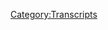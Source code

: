 {{Transcript
    | title         = [[275: December 23-31, 2012]]
    | caption       = [https://knowledgefight.libsyn.com/knowledge-fight-december-23-31-2012 Listen to this episode on Libsyn]
    | episodeNumber = [[275: December 23-31, 2012|275]]
    | length        = 01:11:28
}}

{{MessageBox
    | header     = Warning: Bot Generated Content
    | text       = This transcript was automatically generated by transcription software and likely contains many mistakes and misattributions. Please check the audio for definitive quotes, attribution, and context.
    | image      = N3yvass4myg91.webp
    | imagewidth = 50px
    | id         = warning
}}

{{TranscriptBlock
    | name      = Unknown Speaker
    | timestamp = 00:00:00.000
    | text      = Andy in Kansas, you're on the air, thanks for holding.
}}

{{TranscriptBlock
    | name      = Unknown Speaker
    | timestamp = 00:00:03.919
    | text      = Hello Alex, I'm a first time caller, I'm a huge fan, I love your work.
}}

{{TranscriptBlock
    | name      = Unknown Speaker
    | timestamp = 00:00:07.200
    | text      = I love you.
}}

{{TranscriptBlock
    | name      = Unknown Speaker
    | timestamp = 00:00:07.679
    | text      = Hey everybody, welcome back to Knowledge Fight, I'm Dan.
}}

{{TranscriptBlock
    | name      = Unknown Speaker
    | timestamp = 00:00:10.080
    | text      = I'm Jordan!
}}

{{TranscriptBlock
    | name      = Unknown Speaker
    | timestamp = 00:00:10.640
    | text      = We're couple dudes, like to sit around,
}}

{{TranscriptBlock
    | name      = Unknown Speaker
    | timestamp = 00:00:12.320
    | text      = drink novelty beverages, and talk a little bit about Alex Jones.
}}

{{TranscriptBlock
    | name      = Unknown Speaker
    | timestamp = 00:00:15.439
    | text      = Indeed we are, Dan!
}}

{{TranscriptBlock
    | name      = Unknown Speaker
    | timestamp = 00:00:17.039
    | text      = Jordan.
}}

{{TranscriptBlock
    | name      = Unknown Speaker
    | timestamp = 00:00:17.600
    | text      = Dan!
}}

{{TranscriptBlock
    | name      = Unknown Speaker
    | timestamp = 00:00:18.239
    | text      = Jordan.
}}

{{TranscriptBlock
    | name      = Unknown Speaker
    | timestamp = 00:00:19.039
    | text      = What was the last time you moved?
}}

{{TranscriptBlock
    | name      = Unknown Speaker
    | timestamp = 00:00:20.719
    | text      = Well, just two years ago I moved into this apartment,
}}

{{TranscriptBlock
    | name      = Unknown Speaker
    | timestamp = 00:00:23.359
    | text      = actually we've done this entire podcast in this apartment, and it's an interesting thing,
}}

{{TranscriptBlock
    | name      = Unknown Speaker
    | timestamp = 00:00:28.800
    | text      = because as some people...
}}

{{TranscriptBlock
    | name      = Unknown Speaker
    | timestamp = 00:00:30.640
    | text      = Wait, hold on, did you move here recent, like just a short while before we started the show?
}}

{{TranscriptBlock
    | name      = Unknown Speaker
    | timestamp = 00:00:35.200
    | text      = Yeah.
}}

{{TranscriptBlock
    | name      = Unknown Speaker
    | timestamp = 00:00:36.560
    | text      = Like a couple of months?
}}

{{TranscriptBlock
    | name      = Unknown Speaker
    | timestamp = 00:00:37.759
    | text      = Yeah, it was very close to when we started this podcast.
}}

{{TranscriptBlock
    | name      = Unknown Speaker
    | timestamp = 00:00:41.439
    | text      = I don't think I realized that.
}}

{{TranscriptBlock
    | name      = Unknown Speaker
    | timestamp = 00:00:42.719
    | text      = Yeah, we've not done this show outside of this bedroom.
}}

{{TranscriptBlock
    | name      = Unknown Speaker
    | timestamp = 00:00:47.520
    | text      = Well, aside from two live episodes, Dan.
}}

{{TranscriptBlock
    | name      = Unknown Speaker
    | timestamp = 00:00:50.159
    | text      = That's fair.
}}

{{TranscriptBlock
    | name      = Unknown Speaker
    | timestamp = 00:00:51.039
    | text      = Two live episodes.
}}

{{TranscriptBlock
    | name      = Unknown Speaker
    | timestamp = 00:00:52.320
    | text      = Yeah, we did one in Chicago and one in Austin.
}}

{{TranscriptBlock
    | name      = Unknown Speaker
    | timestamp = 00:00:54.560
    | text      = That's correct.
}}

{{TranscriptBlock
    | name      = Unknown Speaker
    | timestamp = 00:00:55.039
    | text      = Once again, thank you to everybody in Austin.
}}

{{TranscriptBlock
    | name      = Unknown Speaker
    | timestamp = 00:00:56.799
    | text      = So it's been a little bit over two years because my leases have not always been full years
}}

{{TranscriptBlock
    | name      = Unknown Speaker
    | timestamp = 00:01:01.439
    | text      = sometimes.
}}

{{TranscriptBlock
    | name      = Unknown Speaker
    | timestamp = 00:01:01.920
    | text      = I think there was one that was like nine months and one that was six months.
}}

{{TranscriptBlock
    | name      = Unknown Speaker
    | timestamp = 00:01:04.640
    | text      = Yeah.
}}

{{TranscriptBlock
    | name      = Unknown Speaker
    | timestamp = 00:01:04.959
    | text      = It's very crazy.
}}

{{TranscriptBlock
    | name      = Unknown Speaker
    | timestamp = 00:01:05.599
    | text      = Yeah.
}}

{{TranscriptBlock
    | name      = Unknown Speaker
    | timestamp = 00:01:06.159
    | text      = But now I'm in the process of finding a new place and we'll have a new Knowledge Fight
}}

{{TranscriptBlock
    | name      = Unknown Speaker
    | timestamp = 00:01:10.560
    | text      = headquarters.
}}

{{TranscriptBlock
    | name      = Unknown Speaker
    | timestamp = 00:01:11.840
    | text      = And that brings me to why we didn't have an episode on Monday, or at least a big part
}}

{{TranscriptBlock
    | name      = Unknown Speaker
    | timestamp = 00:01:15.439
    | text      = of it is, Chicago real estate is a pain in the ass.
}}

{{TranscriptBlock
    | name      = Unknown Speaker
    | timestamp = 00:01:19.840
    | text      = No!
}}

{{TranscriptBlock
    | name      = Unknown Speaker
    | timestamp = 00:01:20.640
    | text      = It sucks.
}}

{{TranscriptBlock
    | name      = Unknown Speaker
    | timestamp = 00:01:21.840
    | text      = No!
}}

{{TranscriptBlock
    | name      = Unknown Speaker
    | timestamp = 00:01:22.560
    | text      = Moving anywhere sucks.
}}

{{TranscriptBlock
    | name      = Unknown Speaker
    | timestamp = 00:01:24.480
    | text      = Yeah.
}}

{{TranscriptBlock
    | name      = Unknown Speaker
    | timestamp = 00:01:24.640
    | text      = But in Chicago, it sucks a whole lot more.
}}

{{TranscriptBlock
    | name      = Unknown Speaker
    | timestamp = 00:01:27.120
    | text      = Oh yeah.
}}

{{TranscriptBlock
    | name      = Unknown Speaker
    | timestamp = 00:01:27.680
    | text      = Everybody knows, all the people who have apartments and all that stuff, they all know that they
}}

{{TranscriptBlock
    | name      = Unknown Speaker
    | timestamp = 00:01:33.040
    | text      = hold all the cards.
}}

{{TranscriptBlock
    | name      = Unknown Speaker
    | timestamp = 00:01:34.560
    | text      = They are in entire control of the situation and they do not care.
}}

{{TranscriptBlock
    | name      = Unknown Speaker
    | timestamp = 00:01:40.719
    | text      = Oh yeah, no.
}}

{{TranscriptBlock
    | name      = Unknown Speaker
    | timestamp = 00:01:43.200
    | text      = I remember moving into my old place maybe six years ago and I got a super great deal.
}}

{{TranscriptBlock
    | name      = Unknown Speaker
    | timestamp = 00:01:52.799
    | text      = They were going out of their way.
}}

{{TranscriptBlock
    | name      = Unknown Speaker
    | timestamp = 00:01:54.000
    | text      = They just wanted to get people in there.
}}

{{TranscriptBlock
    | name      = Unknown Speaker
    | timestamp = 00:01:56.239
    | text      = And then over that time span, they just kept raising the rent and raising the rent.
}}

{{TranscriptBlock
    | name      = Unknown Speaker
    | timestamp = 00:02:00.640
    | text      = Yeah.
}}

{{TranscriptBlock
    | name      = Unknown Speaker
    | timestamp = 00:02:00.799
    | text      = And what are you going to do?
}}

{{TranscriptBlock
    | name      = Unknown Speaker
    | timestamp = 00:02:03.439
    | text      = Cost of living adjustment, man.
}}

{{TranscriptBlock
    | name      = Unknown Speaker
    | timestamp = 00:02:05.599
    | text      = Whatever.
}}

{{TranscriptBlock
    | name      = Unknown Speaker
    | timestamp = 00:02:06.719
    | text      = Did you know that you can say no to that?
}}

{{TranscriptBlock
    | name      = Unknown Speaker
    | timestamp = 00:02:08.879
    | text      = I didn't!
}}

{{TranscriptBlock
    | name      = Unknown Speaker
    | timestamp = 00:02:09.680
    | text      = I didn't know that until just the other day.
}}

{{TranscriptBlock
    | name      = Unknown Speaker
    | timestamp = 00:02:12.319
    | text      = I know!
}}

{{TranscriptBlock
    | name      = Unknown Speaker
    | timestamp = 00:02:13.039
    | text      = I didn't even realize you could say no!
}}

{{TranscriptBlock
    | name      = Unknown Speaker
    | timestamp = 00:02:14.960
    | text      = Some guy was like, I was complaining about how old apartments that I've had have always
}}

{{TranscriptBlock
    | name      = Unknown Speaker
    | timestamp = 00:02:18.719
    | text      = had to leave because they raise the rent.
}}

{{TranscriptBlock
    | name      = Unknown Speaker
    | timestamp = 00:02:20.000
    | text      = He's like, you know, he could just say like, I'm not going to pay that much.
}}

{{TranscriptBlock
    | name      = Unknown Speaker
    | timestamp = 00:02:23.120
    | text      = How about we say 20 bucks extra?
}}

{{TranscriptBlock
    | name      = Unknown Speaker
    | timestamp = 00:02:24.879
    | text      = Yeah.
}}

{{TranscriptBlock
    | name      = Unknown Speaker
    | timestamp = 00:02:25.360
    | text      = What?
}}

{{TranscriptBlock
    | name      = Unknown Speaker
    | timestamp = 00:02:25.840
    | text      = It's crazy.
}}

{{TranscriptBlock
    | name      = Unknown Speaker
    | timestamp = 00:02:27.039
    | text      = It's crazy.
}}

{{TranscriptBlock
    | name      = Unknown Speaker
    | timestamp = 00:02:28.000
    | text      = They might say no to that, but you could, they'll often say yes, it's cheaper for them
}}

{{TranscriptBlock
    | name      = Unknown Speaker
    | timestamp = 00:02:31.759
    | text      = just to keep you in the building and they'll take that 20.
}}

{{TranscriptBlock
    | name      = Unknown Speaker
    | timestamp = 00:02:33.759
    | text      = Like what the fuck?
}}

{{TranscriptBlock
    | name      = Unknown Speaker
    | timestamp = 00:02:34.879
    | text      = Right?
}}

{{TranscriptBlock
    | name      = Unknown Speaker
    | timestamp = 00:02:35.360
    | text      = Yeah.
}}

{{TranscriptBlock
    | name      = Unknown Speaker
    | timestamp = 00:02:35.680
    | text      = I was never doing that to the point where eventually it got kind of silly.
}}

{{TranscriptBlock
    | name      = Unknown Speaker
    | timestamp = 00:02:40.479
    | text      = But I stayed there for another year because I was like, I just don't want to have to fight.
}}

{{TranscriptBlock
    | name      = Unknown Speaker
    | timestamp = 00:02:46.560
    | text      = Yeah.
}}

{{TranscriptBlock
    | name      = Unknown Speaker
    | timestamp = 00:02:46.800
    | text      = Because it is a fight.
}}

{{TranscriptBlock
    | name      = Unknown Speaker
    | timestamp = 00:02:48.240
    | text      = It's a nonstop fight.
}}

{{TranscriptBlock
    | name      = Unknown Speaker
    | timestamp = 00:02:49.599
    | text      = Yeah, it's, it's, it's pretty, it's pretty rough.
}}

{{TranscriptBlock
    | name      = Unknown Speaker
    | timestamp = 00:02:53.520
    | text      = Oh, do you want to know the story about how, how I got out of there?
}}

{{TranscriptBlock
    | name      = Unknown Speaker
    | timestamp = 00:02:56.960
    | text      = Oh no, go ahead.
}}

{{TranscriptBlock
    | name      = Unknown Speaker
    | timestamp = 00:02:57.919
    | text      = I tried to, I couldn't break my lease.
}}

{{TranscriptBlock
    | name      = Unknown Speaker
    | timestamp = 00:03:00.639
    | text      = I had lost my job and I had no income and I couldn't break my lease.
}}

{{TranscriptBlock
    | name      = Unknown Speaker
    | timestamp = 00:03:06.080
    | text      = So I just started finding people on Craigslist to try and sublet.
}}

{{TranscriptBlock
    | name      = Unknown Speaker
    | timestamp = 00:03:09.599
    | text      = Sure, sure.
}}

{{TranscriptBlock
    | name      = Unknown Speaker
    | timestamp = 00:03:10.319
    | text      = Um, and there were a bunch of weirdos, but there was this one, who would have guessed?
}}

{{TranscriptBlock
    | name      = Unknown Speaker
    | timestamp = 00:03:15.360
    | text      = Weird.
}}

{{TranscriptBlock
    | name      = Unknown Speaker
    | timestamp = 00:03:15.840
    | text      = But there was this one dude, um, and he was super cool.
}}

{{TranscriptBlock
    | name      = Unknown Speaker
    | timestamp = 00:03:20.639
    | text      = Uh, he was, uh, uh, this is important to the story.
}}

{{TranscriptBlock
    | name      = Unknown Speaker
    | timestamp = 00:03:25.039
    | text      = Okay.
}}

{{TranscriptBlock
    | name      = Unknown Speaker
    | timestamp = 00:03:25.599
    | text      = He was a black dude.
}}

{{TranscriptBlock
    | name      = Unknown Speaker
    | timestamp = 00:03:26.560
    | text      = Okay.
}}

{{TranscriptBlock
    | name      = Unknown Speaker
    | timestamp = 00:03:27.120
    | text      = Um, and I was like, fuck yeah, you're the guy to sublet for me.
}}

{{TranscriptBlock
    | name      = Unknown Speaker
    | timestamp = 00:03:31.039
    | text      = And he sent in his, uh, requests and all that stuff.
}}

{{TranscriptBlock
    | name      = Unknown Speaker
    | timestamp = 00:03:35.520
    | text      = And they were like, Hmm, your credit isn't good.
}}

{{TranscriptBlock
    | name      = Unknown Speaker
    | timestamp = 00:03:38.560
    | text      = Which in Chicago real estate is code for you're black.
}}

{{TranscriptBlock
    | name      = Unknown Speaker
    | timestamp = 00:03:42.879
    | text      = It can be, I suppose.
}}

{{TranscriptBlock
    | name      = Unknown Speaker
    | timestamp = 00:03:44.000
    | text      = Yeah.
}}

{{TranscriptBlock
    | name      = Unknown Speaker
    | timestamp = 00:03:44.319
    | text      = It can be significantly.
}}

{{TranscriptBlock
    | name      = Unknown Speaker
    | timestamp = 00:03:46.240
    | text      = So what I did was the guy has bad credit.
}}

{{TranscriptBlock
    | name      = Unknown Speaker
    | timestamp = 00:03:49.360
    | text      = He could have bad credit.
}}

{{TranscriptBlock
    | name      = Unknown Speaker
    | timestamp = 00:03:50.960
    | text      = He had a good job.
}}

{{TranscriptBlock
    | name      = Unknown Speaker
    | timestamp = 00:03:51.840
    | text      = He actually gave me, he actually gave me his pay stub and it was, it was all right.
}}

{{TranscriptBlock
    | name      = Unknown Speaker
    | timestamp = 00:03:57.120
    | text      = Okay.
}}

{{TranscriptBlock
    | name      = Unknown Speaker
    | timestamp = 00:03:57.360
    | text      = So maybe this is the landlords being shit heads.
}}

{{TranscriptBlock
    | name      = Unknown Speaker
    | timestamp = 00:03:59.520
    | text      = Yeah.
}}

{{TranscriptBlock
    | name      = Unknown Speaker
    | timestamp = 00:03:59.680
    | text      = It was, uh, it was all right.
}}

{{TranscriptBlock
    | name      = Unknown Speaker
    | timestamp = 00:04:01.360
    | text      = All right.
}}

{{TranscriptBlock
    | name      = Unknown Speaker
    | timestamp = 00:04:01.759
    | text      = Um, and they denied him.
}}

{{TranscriptBlock
    | name      = Unknown Speaker
    | timestamp = 00:04:04.479
    | text      = So I was just like, okay, you pay me rent now, which is against the law.
}}

{{TranscriptBlock
    | name      = Unknown Speaker
    | timestamp = 00:04:11.680
    | text      = So you just had this guy move into your place and pay you rent with that.
}}

{{TranscriptBlock
    | name      = Unknown Speaker
    | timestamp = 00:04:15.360
    | text      = Then he gave to the law.
}}

{{TranscriptBlock
    | name      = Unknown Speaker
    | timestamp = 00:04:16.639
    | text      = Exactly.
}}

{{TranscriptBlock
    | name      = Unknown Speaker
    | timestamp = 00:04:17.360
    | text      = That's a dangerous proposition.
}}

{{TranscriptBlock
    | name      = Unknown Speaker
    | timestamp = 00:04:18.720
    | text      = Not a good idea.
}}

{{TranscriptBlock
    | name      = Unknown Speaker
    | timestamp = 00:04:20.240
    | text      = And, uh, eventually somebody came around to my apartment from the real estate company
}}

{{TranscriptBlock
    | name      = Unknown Speaker
    | timestamp = 00:04:25.920
    | text      = and they saw him there and, uh, he was like, Ooh, I've been living here for a while now.
}}

{{TranscriptBlock
    | name      = Unknown Speaker
    | timestamp = 00:04:35.120
    | text      = They were like, that's not okay.
}}

{{TranscriptBlock
    | name      = Unknown Speaker
    | timestamp = 00:04:36.879
    | text      = And I kept, I emailed the guy.
}}

{{TranscriptBlock
    | name      = Unknown Speaker
    | timestamp = 00:04:38.639
    | text      = I was like, no, you could have just lied.
}}

{{TranscriptBlock
    | name      = Unknown Speaker
    | timestamp = 00:04:40.720
    | text      = Yeah.
}}

{{TranscriptBlock
    | name      = Unknown Speaker
    | timestamp = 00:04:41.759
    | text      = I'm just, uh, I'm just staying here.
}}

{{TranscriptBlock
    | name      = Unknown Speaker
    | timestamp = 00:04:44.560
    | text      = I'm watching the place while Jordan's on vacation.
}}

{{TranscriptBlock
    | name      = Unknown Speaker
    | timestamp = 00:04:47.120
    | text      = Anything.
}}

{{TranscriptBlock
    | name      = Unknown Speaker
    | timestamp = 00:04:47.680
    | text      = It's a two bedroom.
}}

{{TranscriptBlock
    | name      = Unknown Speaker
    | timestamp = 00:04:48.800
    | text      = He could be my roommate.
}}

{{TranscriptBlock
    | name      = Unknown Speaker
    | timestamp = 00:04:50.079
    | text      = There's a thousand possibilities.
}}

{{TranscriptBlock
    | name      = Unknown Speaker
    | timestamp = 00:04:51.360
    | text      = So many lies.
}}

{{TranscriptBlock
    | name      = Unknown Speaker
    | timestamp = 00:04:52.160
    | text      = Ah, well, and eventually the story was all get kicked out.
}}

{{TranscriptBlock
    | name      = Unknown Speaker
    | timestamp = 00:04:55.439
    | text      = The story was he got a co-signer and they were like, whatever.
}}

{{TranscriptBlock
    | name      = Unknown Speaker
    | timestamp = 00:04:58.480
    | text      = Fine.
}}

{{TranscriptBlock
    | name      = Unknown Speaker
    | timestamp = 00:04:58.959
    | text      = Oh, that was it.
}}

{{TranscriptBlock
    | name      = Unknown Speaker
    | timestamp = 00:04:59.920
    | text      = It all worked out perfectly.
}}

{{TranscriptBlock
    | name      = Unknown Speaker
    | timestamp = 00:05:01.519
    | text      = I guess at that point, what are you going to do?
}}

{{TranscriptBlock
    | name      = Unknown Speaker
    | timestamp = 00:05:03.439
    | text      = You know, you already got someone living in there.
}}

{{TranscriptBlock
    | name      = Unknown Speaker
    | timestamp = 00:05:05.920
    | text      = You're at your borderline squatters rights level of conversation, right?
}}

{{TranscriptBlock
    | name      = Unknown Speaker
    | timestamp = 00:05:10.480
    | text      = For sure.
}}

{{TranscriptBlock
    | name      = Unknown Speaker
    | timestamp = 00:05:11.279
    | text      = Yeah.
}}

{{TranscriptBlock
    | name      = Unknown Speaker
    | timestamp = 00:05:11.759
    | text      = So, uh, things are tough, but this is a podcast where I know a lot about Alex Jones.
}}

{{TranscriptBlock
    | name      = Unknown Speaker
    | timestamp = 00:05:15.519
    | text      = And, uh, I don't only know what you tell me about Alex Jones.
}}

{{TranscriptBlock
    | name      = Unknown Speaker
    | timestamp = 00:05:18.639
    | text      = It's correct.
}}

{{TranscriptBlock
    | name      = Unknown Speaker
    | timestamp = 00:05:19.040
    | text      = So we had some stuff to get into and discuss, but before we do, I'd like to take a moment
}}

{{TranscriptBlock
    | name      = Unknown Speaker
    | timestamp = 00:05:22.800
    | text      = to say thank you to some people who have donated to the show and are making this all possible.
}}

{{TranscriptBlock
    | name      = Unknown Speaker
    | timestamp = 00:05:27.279
    | text      = Thank you.
}}

{{TranscriptBlock
    | name      = Unknown Speaker
    | timestamp = 00:05:27.600
    | text      = All of you.
}}

{{TranscriptBlock
    | name      = Unknown Speaker
    | timestamp = 00:05:28.079
    | text      = So first of all, Seamus, thank you so much.
}}

{{TranscriptBlock
    | name      = Unknown Speaker
    | timestamp = 00:05:30.240
    | text      = You are now policy wonk.
}}

{{TranscriptBlock
    | name      = Unknown Speaker
    | timestamp = 00:05:32.000
    | text      = I'm a policy wonk.
}}

{{TranscriptBlock
    | name      = Unknown Speaker
    | timestamp = 00:05:33.040
    | text      = Thank you, Seamus.
}}

{{TranscriptBlock
    | name      = Unknown Speaker
    | timestamp = 00:05:33.759
    | text      = Thank you very much, Seamus.
}}

{{TranscriptBlock
    | name      = Unknown Speaker
    | timestamp = 00:05:35.040
    | text      = Next, Charles.
}}

{{TranscriptBlock
    | name      = Unknown Speaker
    | timestamp = 00:05:36.160
    | text      = Thank you so much.
}}

{{TranscriptBlock
    | name      = Unknown Speaker
    | timestamp = 00:05:36.720
    | text      = You are now policy wonk.
}}

{{TranscriptBlock
    | name      = Unknown Speaker
    | timestamp = 00:05:38.240
    | text      = I'm a policy wonk.
}}

{{TranscriptBlock
    | name      = Unknown Speaker
    | timestamp = 00:05:39.279
    | text      = Thank you, Charles.
}}

{{TranscriptBlock
    | name      = Unknown Speaker
    | timestamp = 00:05:40.000
    | text      = You're a prince and a king, Charles.
}}

{{TranscriptBlock
    | name      = Unknown Speaker
    | timestamp = 00:05:41.839
    | text      = Next, Sarah.
}}

{{TranscriptBlock
    | name      = Unknown Speaker
    | timestamp = 00:05:42.959
    | text      = Thank you so much.
}}

{{TranscriptBlock
    | name      = Unknown Speaker
    | timestamp = 00:05:43.680
    | text      = You're now a policy wonk.
}}

{{TranscriptBlock
    | name      = Unknown Speaker
    | timestamp = 00:05:45.519
    | text      = I'm a policy wonk.
}}

{{TranscriptBlock
    | name      = Unknown Speaker
    | timestamp = 00:05:46.480
    | text      = Thank you, Sarah.
}}

{{TranscriptBlock
    | name      = Unknown Speaker
    | timestamp = 00:05:46.959
    | text      = Thank you very much, Sarah.
}}

{{TranscriptBlock
    | name      = Unknown Speaker
    | timestamp = 00:05:48.319
    | text      = You're not going to make a Sarah smile joke?
}}

{{TranscriptBlock
    | name      = Unknown Speaker
    | timestamp = 00:05:50.240
    | text      = I don't need to make a Sarah smile joke.
}}

{{TranscriptBlock
    | name      = Unknown Speaker
    | timestamp = 00:05:52.480
    | text      = Everybody hears a Sarah smile joke.
}}

{{TranscriptBlock
    | name      = Unknown Speaker
    | timestamp = 00:05:54.639
    | text      = Next, Mike.
}}

{{TranscriptBlock
    | name      = Unknown Speaker
    | timestamp = 00:05:56.079
    | text      = Or possibly goes by cut his dick off.
}}

{{TranscriptBlock
    | name      = Unknown Speaker
    | timestamp = 00:05:59.360
    | text      = You are now a policy wonk.
}}

{{TranscriptBlock
    | name      = Unknown Speaker
    | timestamp = 00:06:00.959
    | text      = I'm a policy wonk.
}}

{{TranscriptBlock
    | name      = Unknown Speaker
    | timestamp = 00:06:02.000
    | text      = Thank you, Mike.
}}

{{TranscriptBlock
    | name      = Unknown Speaker
    | timestamp = 00:06:02.879
    | text      = It's my favorite thing to come out of this.
}}

{{TranscriptBlock
    | name      = Unknown Speaker
    | timestamp = 00:06:04.800
    | text      = And finally, someone donated on a little bit of an elevated level.
}}

{{TranscriptBlock
    | name      = Unknown Speaker
    | timestamp = 00:06:08.240
    | text      = And we'd like to say thank you so much from the bottom of our heart to Kevin from Poughkeepsie.
}}

{{TranscriptBlock
    | name      = Unknown Speaker
    | timestamp = 00:06:13.680
    | text      = You're now a globalist.
}}

{{TranscriptBlock
    | name      = Unknown Speaker
    | timestamp = 00:06:15.519
    | text      = I'm a policy wonk.
}}

{{TranscriptBlock
    | name      = Unknown Speaker
    | timestamp = 00:06:16.720
    | text      = Four stars.
}}

{{TranscriptBlock
    | name      = Unknown Speaker
    | timestamp = 00:06:17.519
    | text      = Go home to your mother and tell her you're brilliant.
}}

{{TranscriptBlock
    | name      = Unknown Speaker
    | timestamp = 00:06:19.519
    | text      = Someone, someone sodomite sent me a bucket of poop.
}}

{{TranscriptBlock
    | name      = Unknown Speaker
    | timestamp = 00:06:22.160
    | text      = Daddy shark.
}}

{{TranscriptBlock
    | name      = Unknown Speaker
    | timestamp = 00:06:24.720
    | text      = Thank you so much, Kevin from Poughkeepsie.
}}

{{TranscriptBlock
    | name      = Unknown Speaker
    | timestamp = 00:06:26.879
    | text      = Thank you very much, Poughkeepsie Kevin.
}}

{{TranscriptBlock
    | name      = Unknown Speaker
    | timestamp = 00:06:29.040
    | text      = If you're out there listening.
}}

{{TranscriptBlock
    | name      = Unknown Speaker
    | timestamp = 00:06:29.680
    | text      = Which would you prefer?
}}

{{TranscriptBlock
    | name      = Unknown Speaker
    | timestamp = 00:06:31.199
    | text      = I mean, he went with Kevin of Poughkeepsie.
}}

{{TranscriptBlock
    | name      = Unknown Speaker
    | timestamp = 00:06:33.040
    | text      = So I think that's kind of probably the preferred way to...
}}

{{TranscriptBlock
    | name      = Unknown Speaker
    | timestamp = 00:06:37.120
    | text      = honorific title.
}}

{{TranscriptBlock
    | name      = Unknown Speaker
    | timestamp = 00:06:39.199
    | text      = Right.
}}

{{TranscriptBlock
    | name      = Unknown Speaker
    | timestamp = 00:06:40.240
    | text      = If you're listening out there and you enjoy the show and like what we do, it would be great.
}}

{{TranscriptBlock
    | name      = Unknown Speaker
    | timestamp = 00:06:43.600
    | text      = If you decided to support what we do, you can do that by going to knowledgefight.com,
}}

{{TranscriptBlock
    | name      = Unknown Speaker
    | timestamp = 00:06:47.759
    | text      = clicking that button says support the show.
}}

{{TranscriptBlock
    | name      = Unknown Speaker
    | timestamp = 00:06:49.360
    | text      = We would appreciate it.
}}

{{TranscriptBlock
    | name      = Unknown Speaker
    | timestamp = 00:06:50.240
    | text      = It would be delightful and extremely helpful.
}}

{{TranscriptBlock
    | name      = Unknown Speaker
    | timestamp = 00:06:53.839
    | text      = Starting difficult times.
}}

{{TranscriptBlock
    | name      = Unknown Speaker
    | timestamp = 00:06:55.839
    | text      = Yeah, very, very helpful.
}}

{{TranscriptBlock
    | name      = Unknown Speaker
    | timestamp = 00:06:58.240
    | text      = So yeah, I'm moving and the process is really frustrating.
}}

{{TranscriptBlock
    | name      = Unknown Speaker
    | timestamp = 00:07:02.480
    | text      = Like you just go and you see apartments that look like they're like...
}}

{{TranscriptBlock
    | name      = Unknown Speaker
    | timestamp = 00:07:06.399
    | text      = I have been, I've been out of the loop.
}}

{{TranscriptBlock
    | name      = Unknown Speaker
    | timestamp = 00:07:08.639
    | text      = It's been a long time since I've been apartment hunting.
}}

{{TranscriptBlock
    | name      = Unknown Speaker
    | timestamp = 00:07:11.040
    | text      = Yeah.
}}

{{TranscriptBlock
    | name      = Unknown Speaker
    | timestamp = 00:07:11.439
    | text      = And I'm really starting to gain a deep appreciation for the people who take pictures of apartments
}}

{{TranscriptBlock
    | name      = Unknown Speaker
    | timestamp = 00:07:17.680
    | text      = because they make them look amazing.
}}

{{TranscriptBlock
    | name      = Unknown Speaker
    | timestamp = 00:07:19.439
    | text      = They really know how to do it right, don't they?
}}

{{TranscriptBlock
    | name      = Unknown Speaker
    | timestamp = 00:07:21.360
    | text      = It is a science.
}}

{{TranscriptBlock
    | name      = Unknown Speaker
    | timestamp = 00:07:22.319
    | text      = It is really good.
}}

{{TranscriptBlock
    | name      = Unknown Speaker
    | timestamp = 00:07:23.680
    | text      = Yeah, because you just, you see these apartments,
}}

{{TranscriptBlock
    | name      = Unknown Speaker
    | timestamp = 00:07:25.759
    | text      = they look amazing in the pictures and on the profiles online, stuff like that.
}}

{{TranscriptBlock
    | name      = Unknown Speaker
    | timestamp = 00:07:29.519
    | text      = You give them a call, you go down and check it out.
}}

{{TranscriptBlock
    | name      = Unknown Speaker
    | timestamp = 00:07:31.600
    | text      = It's like, this is dog shit.
}}

{{TranscriptBlock
    | name      = Unknown Speaker
    | timestamp = 00:07:32.879
    | text      = No, it's like airbrushing a model in Maxim.
}}

{{TranscriptBlock
    | name      = Unknown Speaker
    | timestamp = 00:07:35.680
    | text      = It's crazy.
}}

{{TranscriptBlock
    | name      = Unknown Speaker
    | timestamp = 00:07:36.399
    | text      = It's so consistent.
}}

{{TranscriptBlock
    | name      = Unknown Speaker
    | timestamp = 00:07:38.879
    | text      = I've had so many dead ends I've run into.
}}

{{TranscriptBlock
    | name      = Unknown Speaker
    | timestamp = 00:07:42.720
    | text      = I have some decent leads and I think things are going to work out.
}}

{{TranscriptBlock
    | name      = Unknown Speaker
    | timestamp = 00:07:45.680
    | text      = We'll be able to get back to normal pretty soon.
}}

{{TranscriptBlock
    | name      = Unknown Speaker
    | timestamp = 00:07:47.519
    | text      = Yeah.
}}

{{TranscriptBlock
    | name      = Unknown Speaker
    | timestamp = 00:07:48.240
    | text      = But for now, we missed Monday and this is going to be a little bit of a weird episode
}}

{{TranscriptBlock
    | name      = Unknown Speaker
    | timestamp = 00:07:52.480
    | text      = also in addition to that.
}}

{{TranscriptBlock
    | name      = Unknown Speaker
    | timestamp = 00:07:54.639
    | text      = And some of that, I got to talk about this.
}}

{{TranscriptBlock
    | name      = Unknown Speaker
    | timestamp = 00:07:56.959
    | text      = Life is weird.
}}

{{TranscriptBlock
    | name      = Unknown Speaker
    | timestamp = 00:07:57.680
    | text      = Life is very weird.
}}

{{TranscriptBlock
    | name      = Unknown Speaker
    | timestamp = 00:07:58.560
    | text      = Life is weird.
}}

{{TranscriptBlock
    | name      = Unknown Speaker
    | timestamp = 00:07:59.199
    | text      = The timing of this move and all this stuff is only compounded by what's going on in Alex's world.
}}

{{TranscriptBlock
    | name      = Unknown Speaker
    | timestamp = 00:08:05.040
    | text      = Right.
}}

{{TranscriptBlock
    | name      = Unknown Speaker
    | timestamp = 00:08:05.439
    | text      = Because last week we ended the week with an episode where we talked about Paul Joseph
}}

{{TranscriptBlock
    | name      = Unknown Speaker
    | timestamp = 00:08:09.920
    | text      = Watson leaving.
}}

{{TranscriptBlock
    | name      = Unknown Speaker
    | timestamp = 00:08:10.879
    | text      = Yes.
}}

{{TranscriptBlock
    | name      = Unknown Speaker
    | timestamp = 00:08:11.199
    | text      = And then...
}}

{{TranscriptBlock
    | name      = Unknown Speaker
    | timestamp = 00:08:11.680
    | text      = Many cries.
}}

{{TranscriptBlock
    | name      = Unknown Speaker
    | timestamp = 00:08:12.800
    | text      = Robert Evans came in and did that bonus episode of me about...
}}

{{TranscriptBlock
    | name      = Unknown Speaker
    | timestamp = 00:08:15.600
    | text      = Oh yeah.
}}

{{TranscriptBlock
    | name      = Unknown Speaker
    | timestamp = 00:08:16.160
    | text      = Again, thank you very much, Robert Evans.
}}

{{TranscriptBlock
    | name      = Unknown Speaker
    | timestamp = 00:08:18.079
    | text      = You did a great job filling in that was not even filling in.
}}

{{TranscriptBlock
    | name      = Unknown Speaker
    | timestamp = 00:08:21.360
    | text      = You did a great job.
}}

{{TranscriptBlock
    | name      = Unknown Speaker
    | timestamp = 00:08:22.240
    | text      = It was a treat.
}}

{{TranscriptBlock
    | name      = Unknown Speaker
    | timestamp = 00:08:22.800
    | text      = Fantastic.
}}

{{TranscriptBlock
    | name      = Unknown Speaker
    | timestamp = 00:08:23.600
    | text      = Yes.
}}

{{TranscriptBlock
    | name      = Unknown Speaker
    | timestamp = 00:08:24.079
    | text      = But we did that episode about Alex's Ask Me Anything session that he tried to do where
}}

{{TranscriptBlock
    | name      = Unknown Speaker
    | timestamp = 00:08:28.560
    | text      = he was having a breakdown because he knew that the next day Paul was announcing that
}}

{{TranscriptBlock
    | name      = Unknown Speaker
    | timestamp = 00:08:32.720
    | text      = he was leaving.
}}

{{TranscriptBlock
    | name      = Unknown Speaker
    | timestamp = 00:08:33.600
    | text      = Right.
}}

{{TranscriptBlock
    | name      = Unknown Speaker
    | timestamp = 00:08:33.840
    | text      = He was in a, at least my working theory is that he was in a completely emotional state,
}}

{{TranscriptBlock
    | name      = Unknown Speaker
    | timestamp = 00:08:39.200
    | text      = having a breakdown.
}}

{{TranscriptBlock
    | name      = Unknown Speaker
    | timestamp = 00:08:40.960
    | text      = He was also drunk as fuck.
}}

{{TranscriptBlock
    | name      = Unknown Speaker
    | timestamp = 00:08:43.279
    | text      = But I think a lot of that is motivated by the reality that he knew that Paul was going
}}

{{TranscriptBlock
    | name      = Unknown Speaker
    | timestamp = 00:08:49.200
    | text      = to announce that he's leaving.
}}

{{TranscriptBlock
    | name      = Unknown Speaker
    | timestamp = 00:08:50.320
    | text      = That's a high stress situation.
}}

{{TranscriptBlock
    | name      = Unknown Speaker
    | timestamp = 00:08:51.919
    | text      = The only thing that could have made that better is if Paul turned to him at some point and
}}

{{TranscriptBlock
    | name      = Unknown Speaker
    | timestamp = 00:08:55.440
    | text      = was like, hey, I was wondering, how's Don De Grand Prix doing?
}}

{{TranscriptBlock
    | name      = Unknown Speaker
    | timestamp = 00:08:59.440
    | text      = Oh, he's dead.
}}

{{TranscriptBlock
    | name      = Unknown Speaker
    | timestamp = 00:09:00.240
    | text      = Oh, well, you're doing a great job.
}}

{{TranscriptBlock
    | name      = Unknown Speaker
    | timestamp = 00:09:02.080
    | text      = Thanks so much.
}}

{{TranscriptBlock
    | name      = Unknown Speaker
    | timestamp = 00:09:02.639
    | text      = So they do that.
}}

{{TranscriptBlock
    | name      = Unknown Speaker
    | timestamp = 00:09:04.720
    | text      = And Alex knows that he has to be in studio on Wednesday because Paul's making that announcement
}}

{{TranscriptBlock
    | name      = Unknown Speaker
    | timestamp = 00:09:09.600
    | text      = and he has to be there to sort of make it about himself.
}}

{{TranscriptBlock
    | name      = Unknown Speaker
    | timestamp = 00:09:11.759
    | text      = Of course.
}}

{{TranscriptBlock
    | name      = Unknown Speaker
    | timestamp = 00:09:12.240
    | text      = Of course.
}}

{{TranscriptBlock
    | name      = Unknown Speaker
    | timestamp = 00:09:12.799
    | text      = So that's essential.
}}

{{TranscriptBlock
    | name      = Unknown Speaker
    | timestamp = 00:09:14.639
    | text      = And then Alex is gone.
}}

{{TranscriptBlock
    | name      = Unknown Speaker
    | timestamp = 00:09:16.320
    | text      = David Knight hosted on Thursday.
}}

{{TranscriptBlock
    | name      = Unknown Speaker
    | timestamp = 00:09:18.320
    | text      = David Knight hosted on Friday.
}}

{{TranscriptBlock
    | name      = Unknown Speaker
    | timestamp = 00:09:20.000
    | text      = Super bummer.
}}

{{TranscriptBlock
    | name      = Unknown Speaker
    | timestamp = 00:09:21.200
    | text      = Owen Schroyer hosted on Sunday, Monday, and Tuesday.
}}

{{TranscriptBlock
    | name      = Unknown Speaker
    | timestamp = 00:09:25.200
    | text      = Oh, that's pathetic.
}}

{{TranscriptBlock
    | name      = Unknown Speaker
    | timestamp = 00:09:26.559
    | text      = So I was trying, I really wanted to continue the story because the pieces that we saw there
}}

{{TranscriptBlock
    | name      = Unknown Speaker
    | timestamp = 00:09:31.279
    | text      = at the end of last week were so powerful and so like, this is big time stuff.
}}

{{TranscriptBlock
    | name      = Unknown Speaker
    | timestamp = 00:09:37.200
    | text      = For sure.
}}

{{TranscriptBlock
    | name      = Unknown Speaker
    | timestamp = 00:09:37.679
    | text      = And I was getting very self-conscious and feeling like maybe I misinterpreted pieces
}}

{{TranscriptBlock
    | name      = Unknown Speaker
    | timestamp = 00:09:42.879
    | text      = of this.
}}

{{TranscriptBlock
    | name      = Unknown Speaker
    | timestamp = 00:09:43.279
    | text      = Maybe it's not as big a deal as I thought.
}}

{{TranscriptBlock
    | name      = Unknown Speaker
    | timestamp = 00:09:45.360
    | text      = Right.
}}

{{TranscriptBlock
    | name      = Unknown Speaker
    | timestamp = 00:09:46.000
    | text      = And then when I look in and I try and find new stuff to cover from the present, I see
}}

{{TranscriptBlock
    | name      = Unknown Speaker
    | timestamp = 00:09:51.120
    | text      = absent in all of it, Alex.
}}

{{TranscriptBlock
    | name      = Unknown Speaker
    | timestamp = 00:09:53.919
    | text      = Alex is gone.
}}

{{TranscriptBlock
    | name      = Unknown Speaker
    | timestamp = 00:09:55.039
    | text      = He's missing an action on his own show for an unscheduled vacation immediately after
}}

{{TranscriptBlock
    | name      = Unknown Speaker
    | timestamp = 00:10:02.080
    | text      = he has a freak out during an ask me anything session.
}}

{{TranscriptBlock
    | name      = Unknown Speaker
    | timestamp = 00:10:04.960
    | text      = And Paul announces he's leaving.
}}

{{TranscriptBlock
    | name      = Unknown Speaker
    | timestamp = 00:10:06.559
    | text      = I told you he's on a galleon doing fucking opium.
}}

{{TranscriptBlock
    | name      = Unknown Speaker
    | timestamp = 00:10:10.320
    | text      = It's growing his hair out.
}}

{{TranscriptBlock
    | name      = Unknown Speaker
    | timestamp = 00:10:12.320
    | text      = It's insane.
}}

{{TranscriptBlock
    | name      = Unknown Speaker
    | timestamp = 00:10:13.039
    | text      = I don't, I don't accept the explanation that he's on a vacation.
}}

{{TranscriptBlock
    | name      = Unknown Speaker
    | timestamp = 00:10:16.960
    | text      = And honestly, I was starting to think that he might be dead.
}}

{{TranscriptBlock
    | name      = Unknown Speaker
    | timestamp = 00:10:20.399
    | text      = I don't like to talk this way.
}}

{{TranscriptBlock
    | name      = Unknown Speaker
    | timestamp = 00:10:21.919
    | text      = I was at a certain point, like I started on Tuesday, I started watching Owen cover the
}}

{{TranscriptBlock
    | name      = Unknown Speaker
    | timestamp = 00:10:29.120
    | text      = show and he looked like he was going to cry.
}}

{{TranscriptBlock
    | name      = Unknown Speaker
    | timestamp = 00:10:31.759
    | text      = Oh shit.
}}

{{TranscriptBlock
    | name      = Unknown Speaker
    | timestamp = 00:10:32.399
    | text      = Like not, not, not severely looking like he was going to cry, but his eyes were red.
}}

{{TranscriptBlock
    | name      = Unknown Speaker
    | timestamp = 00:10:36.799
    | text      = There was a reddish to his eyes and he was distracted looking all over the studio as
}}

{{TranscriptBlock
    | name      = Unknown Speaker
    | timestamp = 00:10:41.679
    | text      = if something was going to break in at any time or something like that.
}}

{{TranscriptBlock
    | name      = Unknown Speaker
    | timestamp = 00:10:46.000
    | text      = I started to get really concerned because the last we saw of Alex was a broken down
}}

{{TranscriptBlock
    | name      = Unknown Speaker
    | timestamp = 00:10:50.720
    | text      = dude.
}}

{{TranscriptBlock
    | name      = Unknown Speaker
    | timestamp = 00:10:51.919
    | text      = After all that was the shell of a man.
}}

{{TranscriptBlock
    | name      = Unknown Speaker
    | timestamp = 00:10:54.320
    | text      = After all that he had a interview with Steven Crowder on Louder with Crowder that came out.
}}

{{TranscriptBlock
    | name      = Unknown Speaker
    | timestamp = 00:10:59.279
    | text      = I really can't believe that's the name of the show.
}}

{{TranscriptBlock
    | name      = Unknown Speaker
    | timestamp = 00:11:01.440
    | text      = It's also a terrible show, but it was pre-taped.
}}

{{TranscriptBlock
    | name      = Unknown Speaker
    | timestamp = 00:11:04.559
    | text      = It was, it was pre-taped.
}}

{{TranscriptBlock
    | name      = Unknown Speaker
    | timestamp = 00:11:05.919
    | text      = So it was prior to the AMA.
}}

{{TranscriptBlock
    | name      = Unknown Speaker
    | timestamp = 00:11:07.600
    | text      = Yeah.
}}

{{TranscriptBlock
    | name      = Unknown Speaker
    | timestamp = 00:11:07.919
    | text      = Gotcha.
}}

{{TranscriptBlock
    | name      = Unknown Speaker
    | timestamp = 00:11:08.399
    | text      = And he's wearing the same outfit.
}}

{{TranscriptBlock
    | name      = Unknown Speaker
    | timestamp = 00:11:09.600
    | text      = So it was clearly right before.
}}

{{TranscriptBlock
    | name      = Unknown Speaker
    | timestamp = 00:11:11.600
    | text      = Yeah.
}}

{{TranscriptBlock
    | name      = Unknown Speaker
    | timestamp = 00:11:12.879
    | text      = Did he take a bite of an apple?
}}

{{TranscriptBlock
    | name      = Unknown Speaker
    | timestamp = 00:11:14.159
    | text      = He didn't.
}}

{{TranscriptBlock
    | name      = Unknown Speaker
    | timestamp = 00:11:14.879
    | text      = He was not nearly as fucked up.
}}

{{TranscriptBlock
    | name      = Unknown Speaker
    | timestamp = 00:11:16.799
    | text      = But so there, there, there's no real indications, no signs of him.
}}

{{TranscriptBlock
    | name      = Unknown Speaker
    | timestamp = 00:11:21.279
    | text      = And I was just imagining the worst.
}}

{{TranscriptBlock
    | name      = Unknown Speaker
    | timestamp = 00:11:23.440
    | text      = And I didn't know how any of that was possible.
}}

{{TranscriptBlock
    | name      = Unknown Speaker
    | timestamp = 00:11:25.279
    | text      = And I didn't think it was a real possibility, but I was deeply concerned by it.
}}

{{TranscriptBlock
    | name      = Unknown Speaker
    | timestamp = 00:11:30.000
    | text      = But Alex called into his own show while I went.
}}

{{TranscriptBlock
    | name      = Unknown Speaker
    | timestamp = 00:11:32.480
    | text      = Oh, okay.
}}

{{TranscriptBlock
    | name      = Unknown Speaker
    | timestamp = 00:11:33.120
    | text      = All right.
}}

{{TranscriptBlock
    | name      = Unknown Speaker
    | timestamp = 00:11:33.600
    | text      = We know he's alive.
}}

{{TranscriptBlock
    | name      = Unknown Speaker
    | timestamp = 00:11:36.080
    | text      = We've got that much.
}}

{{TranscriptBlock
    | name      = Unknown Speaker
    | timestamp = 00:11:36.879
    | text      = He's not like Don DeGrande Prix.
}}

{{TranscriptBlock
    | name      = Unknown Speaker
    | timestamp = 00:11:38.480
    | text      = Do we need to start a website like the Abe Vigoda one?
}}

{{TranscriptBlock
    | name      = Unknown Speaker
    | timestamp = 00:11:41.840
    | text      = Like is Alex still alive?
}}

{{TranscriptBlock
    | name      = Unknown Speaker
    | timestamp = 00:11:43.360
    | text      = I don't know if we would ever know if he wasn't.
}}

{{TranscriptBlock
    | name      = Unknown Speaker
    | timestamp = 00:11:46.879
    | text      = Oh, that's a good point.
}}

{{TranscriptBlock
    | name      = Unknown Speaker
    | timestamp = 00:11:48.159
    | text      = But it's been really confusing and heavy for me trying to wrestle with the present day.
}}

{{TranscriptBlock
    | name      = Unknown Speaker
    | timestamp = 00:11:56.159
    | text      = And I've been trying to, I've been reconsidering, looking at things from different angles,
}}

{{TranscriptBlock
    | name      = Unknown Speaker
    | timestamp = 00:12:02.720
    | text      = trying to figure out like, Alex isn't on vacation.
}}

{{TranscriptBlock
    | name      = Unknown Speaker
    | timestamp = 00:12:06.000
    | text      = What is he doing?
}}

{{TranscriptBlock
    | name      = Unknown Speaker
    | timestamp = 00:12:07.200
    | text      = Right.
}}

{{TranscriptBlock
    | name      = Unknown Speaker
    | timestamp = 00:12:07.600
    | text      = Like, could he have gone to rehab?
}}

{{TranscriptBlock
    | name      = Unknown Speaker
    | timestamp = 00:12:09.440
    | text      = Probably not.
}}

{{TranscriptBlock
    | name      = Unknown Speaker
    | timestamp = 00:12:10.320
    | text      = They probably wouldn't let him call into his own show from rehab.
}}

{{TranscriptBlock
    | name      = Unknown Speaker
    | timestamp = 00:12:13.120
    | text      = It's doubtful.
}}

{{TranscriptBlock
    | name      = Unknown Speaker
    | timestamp = 00:12:13.919
    | text      = I see that as working against his recovery.
}}

{{TranscriptBlock
    | name      = Unknown Speaker
    | timestamp = 00:12:16.720
    | text      = Usually they make you like, not have any contact with the outside world for at least seven days.
}}

{{TranscriptBlock
    | name      = Unknown Speaker
    | timestamp = 00:12:21.840
    | text      = Especially your own propaganda radio show that was a part of your addiction.
}}

{{TranscriptBlock
    | name      = Unknown Speaker
    | timestamp = 00:12:26.720
    | text      = So I think that's unlikely, but that's something that was in my mind.
}}

{{TranscriptBlock
    | name      = Unknown Speaker
    | timestamp = 00:12:30.639
    | text      = I thought that was a possibility.
}}

{{TranscriptBlock
    | name      = Unknown Speaker
    | timestamp = 00:12:32.080
    | text      = Yeah.
}}

{{TranscriptBlock
    | name      = Unknown Speaker
    | timestamp = 00:12:32.399
    | text      = I also thought it was a possibility that he was finally getting that surgery for his big,
}}

{{TranscriptBlock
    | name      = Unknown Speaker
    | timestamp = 00:12:36.000
    | text      = thick neck that he's talked about needing.
}}

{{TranscriptBlock
    | name      = Unknown Speaker
    | timestamp = 00:12:38.159
    | text      = Right, right, right.
}}

{{TranscriptBlock
    | name      = Unknown Speaker
    | timestamp = 00:12:39.120
    | text      = You could use it.
}}

{{TranscriptBlock
    | name      = Unknown Speaker
    | timestamp = 00:12:39.840
    | text      = But I think that that's probably unlikely too, cause he just got that bicep surgery.
}}

{{TranscriptBlock
    | name      = Unknown Speaker
    | timestamp = 00:12:44.240
    | text      = And I don't know if any surgeon would allow you to do two surgeries in a week.
}}

{{TranscriptBlock
    | name      = Unknown Speaker
    | timestamp = 00:12:48.480
    | text      = Well, not just that, but getting the neck surgery would essentially put him out, right?
}}

{{TranscriptBlock
    | name      = Unknown Speaker
    | timestamp = 00:12:53.840
    | text      = Like he wouldn't be able to call in.
}}

{{TranscriptBlock
    | name      = Unknown Speaker
    | timestamp = 00:12:55.600
    | text      = Yeah.
}}

{{TranscriptBlock
    | name      = Unknown Speaker
    | timestamp = 00:12:55.840
    | text      = He wouldn't be able to record or even really speak at length for what, three months?
}}

{{TranscriptBlock
    | name      = Unknown Speaker
    | timestamp = 00:13:02.399
    | text      = Maybe.
}}

{{TranscriptBlock
    | name      = Unknown Speaker
    | timestamp = 00:13:02.960
    | text      = But also I think if that were the case, then they would be upfront and say that that's
}}

{{TranscriptBlock
    | name      = Unknown Speaker
    | timestamp = 00:13:06.720
    | text      = what happened, make an announcement of it.
}}

{{TranscriptBlock
    | name      = Unknown Speaker
    | timestamp = 00:13:08.399
    | text      = Alex is getting that surgery, his life saving surgery that he needs, and I've seen no indication
}}

{{TranscriptBlock
    | name      = Unknown Speaker
    | timestamp = 00:13:14.000
    | text      = that that's the case.
}}

{{TranscriptBlock
    | name      = Unknown Speaker
    | timestamp = 00:13:15.519
    | text      = I don't know what's going on.
}}

{{TranscriptBlock
    | name      = Unknown Speaker
    | timestamp = 00:13:16.879
    | text      = It very well possibly could just be legal shit, and he's been so preoccupied with all
}}

{{TranscriptBlock
    | name      = Unknown Speaker
    | timestamp = 00:13:21.759
    | text      = these lawsuits.
}}

{{TranscriptBlock
    | name      = Unknown Speaker
    | timestamp = 00:13:22.799
    | text      = Possible.
}}

{{TranscriptBlock
    | name      = Unknown Speaker
    | timestamp = 00:13:23.600
    | text      = Maybe it's gotten to a point where the lawsuits are so serious that his lawyers are advising
}}

{{TranscriptBlock
    | name      = Unknown Speaker
    | timestamp = 00:13:28.799
    | text      = him not to host his own show, lest he makes some sort of a mistake.
}}

{{TranscriptBlock
    | name      = Unknown Speaker
    | timestamp = 00:13:33.759
    | text      = If you saw him on that AMA, you would absolutely advise him.
}}

{{TranscriptBlock
    | name      = Unknown Speaker
    | timestamp = 00:13:38.000
    | text      = Don't get anywhere near a hot mic.
}}

{{TranscriptBlock
    | name      = Unknown Speaker
    | timestamp = 00:13:40.159
    | text      = You can call into your show for two minutes and scream about the globalists, but that's
}}

{{TranscriptBlock
    | name      = Unknown Speaker
    | timestamp = 00:13:45.039
    | text      = it.
}}

{{TranscriptBlock
    | name      = Unknown Speaker
    | timestamp = 00:13:45.279
    | text      = Anything else could be a severe liability.
}}

{{TranscriptBlock
    | name      = Unknown Speaker
    | timestamp = 00:13:48.159
    | text      = I don't know.
}}

{{TranscriptBlock
    | name      = Unknown Speaker
    | timestamp = 00:13:48.960
    | text      = It's a weird situation for me to be in that I really don't know, but none of the possibilities
}}

{{TranscriptBlock
    | name      = Unknown Speaker
    | timestamp = 00:13:53.600
    | text      = look good.
}}

{{TranscriptBlock
    | name      = Unknown Speaker
    | timestamp = 00:13:54.320
    | text      = The only possibility that looks good is Alex took a surprise vacation, and I'll believe
}}

{{TranscriptBlock
    | name      = Unknown Speaker
    | timestamp = 00:13:58.399
    | text      = that shit for a second.
}}

{{TranscriptBlock
    | name      = Unknown Speaker
    | timestamp = 00:13:59.519
    | text      = Well, this is amazing, not just because the only person who could have filled in for him
}}

{{TranscriptBlock
    | name      = Unknown Speaker
    | timestamp = 00:14:07.200
    | text      = should he take a long leave of absence is the same person who just left him.
}}

{{TranscriptBlock
    | name      = Unknown Speaker
    | timestamp = 00:14:12.559
    | text      = Strongly disagree.
}}

{{TranscriptBlock
    | name      = Unknown Speaker
    | timestamp = 00:14:13.440
    | text      = Paul is not good without editing.
}}

{{TranscriptBlock
    | name      = Unknown Speaker
    | timestamp = 00:14:15.120
    | text      = Fair enough.
}}

{{TranscriptBlock
    | name      = Unknown Speaker
    | timestamp = 00:14:15.519
    | text      = So I don't think...
}}

{{TranscriptBlock
    | name      = Unknown Speaker
    | timestamp = 00:14:16.320
    | text      = Fair enough.
}}

{{TranscriptBlock
    | name      = Unknown Speaker
    | timestamp = 00:14:17.200
    | text      = I just mean to say that his backbench...
}}

{{TranscriptBlock
    | name      = Unknown Speaker
    | timestamp = 00:14:19.200
    | text      = The only person with a decent star quality to him.
}}

{{TranscriptBlock
    | name      = Unknown Speaker
    | timestamp = 00:14:22.159
    | text      = Yeah, his bench players are not scoring 50...
}}

{{TranscriptBlock
    | name      = Unknown Speaker
    | timestamp = 00:14:26.399
    | text      = Of course, gone.
}}

{{TranscriptBlock
    | name      = Unknown Speaker
    | timestamp = 00:14:27.279
    | text      = Roger, gone.
}}

{{TranscriptBlock
    | name      = Unknown Speaker
    | timestamp = 00:14:28.799
    | text      = They're not doing 50 points a night.
}}

{{TranscriptBlock
    | name      = Unknown Speaker
    | timestamp = 00:14:30.559
    | text      = I'll tell you that right now.
}}

{{TranscriptBlock
    | name      = Unknown Speaker
    | timestamp = 00:14:31.440
    | text      = David Knight, asleep.
}}

{{TranscriptBlock
    | name      = Unknown Speaker
    | timestamp = 00:14:32.720
    | text      = They're not the Clippers bench.
}}

{{TranscriptBlock
    | name      = Unknown Speaker
    | timestamp = 00:14:33.600
    | text      = Still recovering from his heart attack.
}}

{{TranscriptBlock
    | name      = Unknown Speaker
    | timestamp = 00:14:37.600
    | text      = Oh, man.
}}

{{TranscriptBlock
    | name      = Unknown Speaker
    | timestamp = 00:14:39.200
    | text      = Supposed to not be allowed to work still.
}}

{{TranscriptBlock
    | name      = Unknown Speaker
    | timestamp = 00:14:41.519
    | text      = Oh, hold on.
}}

{{TranscriptBlock
    | name      = Unknown Speaker
    | timestamp = 00:14:42.480
    | text      = Whose music is playing right now?
}}

{{TranscriptBlock
    | name      = Unknown Speaker
    | timestamp = 00:14:45.279
    | text      = Oh, shit.
}}

{{TranscriptBlock
    | name      = Unknown Speaker
    | timestamp = 00:14:46.159
    | text      = Oh, I hear it.
}}

{{TranscriptBlock
    | name      = Unknown Speaker
    | timestamp = 00:14:47.519
    | text      = The man who can't put a photo up.
}}

{{TranscriptBlock
    | name      = Unknown Speaker
    | timestamp = 00:14:50.879
    | text      = Oh, Rappaport?
}}

{{TranscriptBlock
    | name      = Unknown Speaker
    | timestamp = 00:14:51.679
    | text      = John Rappaport comes in to save the day.
}}

{{TranscriptBlock
    | name      = Unknown Speaker
    | timestamp = 00:14:53.519
    | text      = I thought you said music.
}}

{{TranscriptBlock
    | name      = Unknown Speaker
    | timestamp = 00:14:55.039
    | text      = I thought you were gonna go Lionel.
}}

{{TranscriptBlock
    | name      = Unknown Speaker
    | timestamp = 00:14:58.399
    | text      = Lionel's too into QAnon.
}}

{{TranscriptBlock
    | name      = Unknown Speaker
    | timestamp = 00:14:59.840
    | text      = I don't think Alex and him are super tight at this point.
}}

{{TranscriptBlock
    | name      = Unknown Speaker
    | timestamp = 00:15:02.559
    | text      = I don't think that's gonna go down.
}}

{{TranscriptBlock
    | name      = Unknown Speaker
    | timestamp = 00:15:03.759
    | text      = So yeah, man.
}}

{{TranscriptBlock
    | name      = Unknown Speaker
    | timestamp = 00:15:04.399
    | text      = I've just, you know, the present day,
}}

{{TranscriptBlock
    | name      = Unknown Speaker
    | timestamp = 00:15:05.840
    | text      = I've spent a lot of time that I have had available
}}

{{TranscriptBlock
    | name      = Unknown Speaker
    | timestamp = 00:15:09.200
    | text      = trying to put together a present day episode,
}}

{{TranscriptBlock
    | name      = Unknown Speaker
    | timestamp = 00:15:12.399
    | text      = and I just can't do it.
}}

{{TranscriptBlock
    | name      = Unknown Speaker
    | timestamp = 00:15:13.200
    | text      = There's nothing to go over.
}}

{{TranscriptBlock
    | name      = Unknown Speaker
    | timestamp = 00:15:14.799
    | text      = Like, I don't...
}}

{{TranscriptBlock
    | name      = Unknown Speaker
    | timestamp = 00:15:15.759
    | text      = Do you want to listen to 10 clips of Owen Stroyer
}}

{{TranscriptBlock
    | name      = Unknown Speaker
    | timestamp = 00:15:18.799
    | text      = talk about how the truth wins in the end?
}}

{{TranscriptBlock
    | name      = Unknown Speaker
    | timestamp = 00:15:22.399
    | text      = I don't want to do that.
}}

{{TranscriptBlock
    | name      = Unknown Speaker
    | timestamp = 00:15:23.759
    | text      = That's not a good show.
}}

{{TranscriptBlock
    | name      = Unknown Speaker
    | timestamp = 00:15:24.879
    | text      = I would like to hear one clip about how the truth wins in the end.
}}

{{TranscriptBlock
    | name      = Unknown Speaker
    | timestamp = 00:15:27.840
    | text      = Still not worth it.
}}

{{TranscriptBlock
    | name      = Unknown Speaker
    | timestamp = 00:15:28.720
    | text      = Okay, fair enough.
}}

{{TranscriptBlock
    | name      = Unknown Speaker
    | timestamp = 00:15:29.200
    | text      = David Knight being smugly old.
}}

{{TranscriptBlock
    | name      = Unknown Speaker
    | timestamp = 00:15:31.600
    | text      = Do you want to hear that?
}}

{{TranscriptBlock
    | name      = Unknown Speaker
    | timestamp = 00:15:32.639
    | text      = I don't.
}}

{{TranscriptBlock
    | name      = Unknown Speaker
    | timestamp = 00:15:33.840
    | text      = I had to listen to a lot of it already.
}}

{{TranscriptBlock
    | name      = Unknown Speaker
    | timestamp = 00:15:35.440
    | text      = I can tell you, you don't want to listen to it.
}}

{{TranscriptBlock
    | name      = Unknown Speaker
    | timestamp = 00:15:37.120
    | text      = I don't want it to be on our show.
}}

{{TranscriptBlock
    | name      = Unknown Speaker
    | timestamp = 00:15:38.320
    | text      = David Knight is the one who has the great beard, though, right?
}}

{{TranscriptBlock
    | name      = Unknown Speaker
    | timestamp = 00:15:40.720
    | text      = He has a gray beard.
}}

{{TranscriptBlock
    | name      = Unknown Speaker
    | timestamp = 00:15:44.159
    | text      = I think you mispronounced that.
}}

{{TranscriptBlock
    | name      = Unknown Speaker
    | timestamp = 00:15:47.360
    | text      = David Knight is the one who is super boring.
}}

{{TranscriptBlock
    | name      = Unknown Speaker
    | timestamp = 00:15:50.320
    | text      = No, no, no, no.
}}

{{TranscriptBlock
    | name      = Unknown Speaker
    | timestamp = 00:15:50.960
    | text      = I know who he is.
}}

{{TranscriptBlock
    | name      = Unknown Speaker
    | timestamp = 00:15:52.960
    | text      = He looks old.
}}

{{TranscriptBlock
    | name      = Unknown Speaker
    | timestamp = 00:15:53.840
    | text      = I know who he is by boring reputation.
}}

{{TranscriptBlock
    | name      = Unknown Speaker
    | timestamp = 00:15:56.080
    | text      = I just don't know what he looks like.
}}

{{TranscriptBlock
    | name      = Unknown Speaker
    | timestamp = 00:15:57.519
    | text      = He does have a beard, a gray beard.
}}

{{TranscriptBlock
    | name      = Unknown Speaker
    | timestamp = 00:15:59.679
    | text      = It's not bad.
}}

{{TranscriptBlock
    | name      = Unknown Speaker
    | timestamp = 00:16:00.639
    | text      = All right.
}}

{{TranscriptBlock
    | name      = Unknown Speaker
    | timestamp = 00:16:01.039
    | text      = Not terrible.
}}

{{TranscriptBlock
    | name      = Unknown Speaker
    | timestamp = 00:16:01.679
    | text      = Okay.
}}

{{TranscriptBlock
    | name      = Unknown Speaker
    | timestamp = 00:16:02.960
    | text      = So in addition to that, it's almost like everything is coming up bust.
}}

{{TranscriptBlock
    | name      = Unknown Speaker
    | timestamp = 00:16:08.320
    | text      = Roses.
}}

{{TranscriptBlock
    | name      = Unknown Speaker
    | timestamp = 00:16:08.879
    | text      = No, no, not roses.
}}

{{TranscriptBlock
    | name      = Unknown Speaker
    | timestamp = 00:16:10.000
    | text      = Whammies everywhere.
}}

{{TranscriptBlock
    | name      = Unknown Speaker
    | timestamp = 00:16:11.440
    | text      = Just the thorns with no roses.
}}

{{TranscriptBlock
    | name      = Unknown Speaker
    | timestamp = 00:16:13.759
    | text      = You know, trying to find a new apartment, whammy.
}}

{{TranscriptBlock
    | name      = Unknown Speaker
    | timestamp = 00:16:16.960
    | text      = Right.
}}

{{TranscriptBlock
    | name      = Unknown Speaker
    | timestamp = 00:16:17.279
    | text      = I keep going to these goddamn places.
}}

{{TranscriptBlock
    | name      = Unknown Speaker
    | timestamp = 00:16:19.120
    | text      = What?
}}

{{TranscriptBlock
    | name      = Unknown Speaker
    | timestamp = 00:16:19.519
    | text      = One of the places that I went to, I swear to God, the landlord was taking me up to see the apartment.
}}

{{TranscriptBlock
    | name      = Unknown Speaker
    | timestamp = 00:16:24.000
    | text      = I walked in.
}}

{{TranscriptBlock
    | name      = Unknown Speaker
    | timestamp = 00:16:24.720
    | text      = He's like, it's not great, is it?
}}

{{TranscriptBlock
    | name      = Unknown Speaker
    | timestamp = 00:16:27.759
    | text      = Why did you bring me here?
}}

{{TranscriptBlock
    | name      = Unknown Speaker
    | timestamp = 00:16:28.799
    | text      = Are you trying to talk me out of this?
}}

{{TranscriptBlock
    | name      = Unknown Speaker
    | timestamp = 00:16:31.840
    | text      = I'm a good salesman.
}}

{{TranscriptBlock
    | name      = Unknown Speaker
    | timestamp = 00:16:32.720
    | text      = Yeah, like what the fuck?
}}

{{TranscriptBlock
    | name      = Unknown Speaker
    | timestamp = 00:16:33.440
    | text      = What he said was, I'm a great salesman.
}}

{{TranscriptBlock
    | name      = Unknown Speaker
    | timestamp = 00:16:35.120
    | text      = Yeah, I was like, I gotta go.
}}

{{TranscriptBlock
    | name      = Unknown Speaker
    | timestamp = 00:16:38.399
    | text      = Yeah.
}}

{{TranscriptBlock
    | name      = Unknown Speaker
    | timestamp = 00:16:38.720
    | text      = So like that is a whammy.
}}

{{TranscriptBlock
    | name      = Unknown Speaker
    | timestamp = 00:16:40.559
    | text      = Not great.
}}

{{TranscriptBlock
    | name      = Unknown Speaker
    | timestamp = 00:16:41.919
    | text      = The present day stuff, I think there's a big story in here, but it's really inaccessible to us.
}}

{{TranscriptBlock
    | name      = Unknown Speaker
    | timestamp = 00:16:49.360
    | text      = That's a whammy.
}}

{{TranscriptBlock
    | name      = Unknown Speaker
    | timestamp = 00:16:50.399
    | text      = Yeah.
}}

{{TranscriptBlock
    | name      = Unknown Speaker
    | timestamp = 00:16:50.899
    | text      = Um, so I went back into the past and tried to find a way to extend the, let's do a, let's
}}

{{TranscriptBlock
    | name      = Unknown Speaker
    | timestamp = 00:16:58.580
    | text      = do a Sandy Hook investigation episode.
}}

{{TranscriptBlock
    | name      = Unknown Speaker
    | timestamp = 00:17:00.820
    | text      = We can always do that.
}}

{{TranscriptBlock
    | name      = Unknown Speaker
    | timestamp = 00:17:01.860
    | text      = The past always exists.
}}

{{TranscriptBlock
    | name      = Unknown Speaker
    | timestamp = 00:17:02.980
    | text      = The past always exists.
}}

{{TranscriptBlock
    | name      = Unknown Speaker
    | timestamp = 00:17:04.099
    | text      = And Alex is in a fucking awful holding pattern in the end.
}}

{{TranscriptBlock
    | name      = Unknown Speaker
    | timestamp = 00:17:09.220
    | text      = Because guns, guns, guns.
}}

{{TranscriptBlock
    | name      = Unknown Speaker
    | timestamp = 00:17:10.660
    | text      = Well, it's a lot of guns.
}}

{{TranscriptBlock
    | name      = Unknown Speaker
    | timestamp = 00:17:11.859
    | text      = But then on top of that, we get to, we're going to go a little bit over the period from
}}

{{TranscriptBlock
    | name      = Unknown Speaker
    | timestamp = 00:17:16.420
    | text      = December 23rd to December 31st today.
}}

{{TranscriptBlock
    | name      = Unknown Speaker
    | timestamp = 00:17:20.339
    | text      = Okay.
}}

{{TranscriptBlock
    | name      = Unknown Speaker
    | timestamp = 00:17:21.059
    | text      = We're going to finish the year.
}}

{{TranscriptBlock
    | name      = Unknown Speaker
    | timestamp = 00:17:22.500
    | text      = Yeah.
}}

{{TranscriptBlock
    | name      = Unknown Speaker
    | timestamp = 00:17:22.980
    | text      = 2012 is done.
}}

{{TranscriptBlock
    | name      = Unknown Speaker
    | timestamp = 00:17:24.019
    | text      = And we're going to do it in pretty quick fashion.
}}

{{TranscriptBlock
    | name      = Unknown Speaker
    | timestamp = 00:17:26.660
    | text      = Right.
}}

{{TranscriptBlock
    | name      = Unknown Speaker
    | timestamp = 00:17:27.140
    | text      = Because there's not a lot going on.
}}

{{TranscriptBlock
    | name      = Unknown Speaker
    | timestamp = 00:17:29.220
    | text      = Metaphorically, December 21st was the end of the world.
}}

{{TranscriptBlock
    | name      = Unknown Speaker
    | timestamp = 00:17:33.859
    | text      = At least for this year on Alex's programming.
}}

{{TranscriptBlock
    | name      = Unknown Speaker
    | timestamp = 00:17:36.660
    | text      = Absolutely.
}}

{{TranscriptBlock
    | name      = Unknown Speaker
    | timestamp = 00:17:37.460
    | text      = It is a desert of ideas.
}}

{{TranscriptBlock
    | name      = Unknown Speaker
    | timestamp = 00:17:40.819
    | text      = It's a desert of interesting things.
}}

{{TranscriptBlock
    | name      = Unknown Speaker
    | timestamp = 00:17:43.380
    | text      = It's all gun shit.
}}

{{TranscriptBlock
    | name      = Unknown Speaker
    | timestamp = 00:17:44.980
    | text      = It's all, they're coming to take your guns.
}}

{{TranscriptBlock
    | name      = Unknown Speaker
    | timestamp = 00:17:47.859
    | text      = So get ready to have a civil war because they're going to start it.
}}

{{TranscriptBlock
    | name      = Unknown Speaker
    | timestamp = 00:17:51.059
    | text      = Yeah.
}}

{{TranscriptBlock
    | name      = Unknown Speaker
    | timestamp = 00:17:51.299
    | text      = It's about killing, right?
}}

{{TranscriptBlock
    | name      = Unknown Speaker
    | timestamp = 00:17:52.579
    | text      = Sure.
}}

{{TranscriptBlock
    | name      = Unknown Speaker
    | timestamp = 00:17:53.059
    | text      = Sure.
}}

{{TranscriptBlock
    | name      = Unknown Speaker
    | timestamp = 00:17:53.779
    | text      = I mean, that's the underlying message of it.
}}

{{TranscriptBlock
    | name      = Unknown Speaker
    | timestamp = 00:17:55.940
    | text      = Right.
}}

{{TranscriptBlock
    | name      = Unknown Speaker
    | timestamp = 00:17:56.339
    | text      = Politically.
}}

{{TranscriptBlock
    | name      = Unknown Speaker
    | timestamp = 00:17:56.980
    | text      = Well, it's like, no, not even politically.
}}

{{TranscriptBlock
    | name      = Unknown Speaker
    | timestamp = 00:17:58.740
    | text      = He's saying that they're going to come and take your guns.
}}

{{TranscriptBlock
    | name      = Unknown Speaker
    | timestamp = 00:18:01.539
    | text      = And a certain number of you are going to kill the police that come to take your guns.
}}

{{TranscriptBlock
    | name      = Unknown Speaker
    | timestamp = 00:18:05.299
    | text      = Well, that's just taken as read.
}}

{{TranscriptBlock
    | name      = Unknown Speaker
    | timestamp = 00:18:07.220
    | text      = That's just taken as read.
}}

{{TranscriptBlock
    | name      = Unknown Speaker
    | timestamp = 00:18:08.259
    | text      = And the civil war is what the globalists want.
}}

{{TranscriptBlock
    | name      = Unknown Speaker
    | timestamp = 00:18:10.500
    | text      = So that's why they're doing the gun grab to begin with, to
}}

{{TranscriptBlock
    | name      = Unknown Speaker
    | timestamp = 00:18:13.940
    | text      = antagonize you into shooting cops, which will start a civil war.
}}

{{TranscriptBlock
    | name      = Unknown Speaker
    | timestamp = 00:18:17.619
    | text      = That's almost all he talks about repeatedly, just over and over and over and over again
}}

{{TranscriptBlock
    | name      = Unknown Speaker
    | timestamp = 00:18:23.779
    | text      = for days.
}}

{{TranscriptBlock
    | name      = Unknown Speaker
    | timestamp = 00:18:24.660
    | text      = I'm going to step in here.
}}

{{TranscriptBlock
    | name      = Unknown Speaker
    | timestamp = 00:18:25.779
    | text      = I'm sitting here for 15 hours.
}}

{{TranscriptBlock
    | name      = Unknown Speaker
    | timestamp = 00:18:28.180
    | text      = Oh, that's not good.
}}

{{TranscriptBlock
    | name      = Unknown Speaker
    | timestamp = 00:18:29.140
    | text      = Listening to these episodes and just being like, there's nothing.
}}

{{TranscriptBlock
    | name      = Unknown Speaker
    | timestamp = 00:18:35.299
    | text      = It's a dry zone.
}}

{{TranscriptBlock
    | name      = Unknown Speaker
    | timestamp = 00:18:37.380
    | text      = Anyway, I'm sorry I interrupted you.
}}

{{TranscriptBlock
    | name      = Unknown Speaker
    | timestamp = 00:18:39.220
    | text      = I'm just saying that that's the first plan by the globalists that makes perfect sense.
}}

{{TranscriptBlock
    | name      = Unknown Speaker
    | timestamp = 00:18:44.819
    | text      = It's a it's a multi-stage plan.
}}

{{TranscriptBlock
    | name      = Unknown Speaker
    | timestamp = 00:18:50.740
    | text      = It has a lot of bullet points.
}}

{{TranscriptBlock
    | name      = Unknown Speaker
    | timestamp = 00:18:52.500
    | text      = Let's put it that way.
}}

{{TranscriptBlock
    | name      = Unknown Speaker
    | timestamp = 00:18:53.460
    | text      = On the PowerPoint presentation of that plan, a lot of bullet points.
}}

{{TranscriptBlock
    | name      = Unknown Speaker
    | timestamp = 00:18:57.220
    | text      = At least it relies on like an accurate assessment of what the other side will do if we do this.
}}

{{TranscriptBlock
    | name      = Unknown Speaker
    | timestamp = 00:19:03.940
    | text      = That is true.
}}

{{TranscriptBlock
    | name      = Unknown Speaker
    | timestamp = 00:19:05.779
    | text      = But that's because it's a plan that Alex came up with.
}}

{{TranscriptBlock
    | name      = Unknown Speaker
    | timestamp = 00:19:10.660
    | text      = It's a globalist plan written by Alex, so he knows what his buddies would do.
}}

{{TranscriptBlock
    | name      = Unknown Speaker
    | timestamp = 00:19:16.579
    | text      = So that's why it reads a little bit more accurate than when he just tries to write, you know,
}}

{{TranscriptBlock
    | name      = Unknown Speaker
    | timestamp = 00:19:21.779
    | text      = it's like a really shitty male screenwriter writing bad female characters.
}}

{{TranscriptBlock
    | name      = Unknown Speaker
    | timestamp = 00:19:26.180
    | text      = That's Alex trying to write for the globalists.
}}

{{TranscriptBlock
    | name      = Unknown Speaker
    | timestamp = 00:19:28.420
    | text      = He does a terrible job thinking of what the cabal would do, but a great job thinking about
}}

{{TranscriptBlock
    | name      = Unknown Speaker
    | timestamp = 00:19:33.380
    | text      = weirdos with guns and how they would act.
}}

{{TranscriptBlock
    | name      = Unknown Speaker
    | timestamp = 00:19:35.220
    | text      = That is, he's really tied up tight with those guys.
}}

{{TranscriptBlock
    | name      = Unknown Speaker
    | timestamp = 00:19:38.660
    | text      = Yeah, oh yeah.
}}

{{TranscriptBlock
    | name      = Unknown Speaker
    | timestamp = 00:19:39.539
    | text      = So we're going to start on the twenty third.
}}

{{TranscriptBlock
    | name      = Unknown Speaker
    | timestamp = 00:19:41.380
    | text      = And this is another piece of what Alex spends so much of his time for the next week of his
}}

{{TranscriptBlock
    | name      = Unknown Speaker
    | timestamp = 00:19:48.740
    | text      = show on.
}}

{{TranscriptBlock
    | name      = Unknown Speaker
    | timestamp = 00:19:49.619
    | text      = And it's a zero.
}}

{{TranscriptBlock
    | name      = Unknown Speaker
    | timestamp = 00:19:52.180
    | text      = On Thursday, I said to Kurt Nemo, editor of Infowars.com, I said, I want you to do a story
}}

{{TranscriptBlock
    | name      = Unknown Speaker
    | timestamp = 00:19:59.140
    | text      = on these topics and I want to put out a White House petition, which anybody can do, to call
}}

{{TranscriptBlock
    | name      = Unknown Speaker
    | timestamp = 00:20:04.339
    | text      = for the deportation of Piers Morgan.
}}

{{TranscriptBlock
    | name      = Unknown Speaker
    | timestamp = 00:20:06.180
    | text      = He did that Friday.
}}

{{TranscriptBlock
    | name      = Unknown Speaker
    | timestamp = 00:20:07.299
    | text      = It's in several thousand newspapers today.
}}

{{TranscriptBlock
    | name      = Unknown Speaker
    | timestamp = 00:20:10.180
    | text      = So Alex is called for Piers Morgan to be deported because he's a gun grab and red coat son of
}}

{{TranscriptBlock
    | name      = Unknown Speaker
    | timestamp = 00:20:16.660
    | text      = a bitch.
}}

{{TranscriptBlock
    | name      = Unknown Speaker
    | timestamp = 00:20:18.019
    | text      = I have no team, no team, no team.
}}

{{TranscriptBlock
    | name      = Unknown Speaker
    | timestamp = 00:20:21.059
    | text      = I'm going to sit this one.
}}

{{TranscriptBlock
    | name      = Unknown Speaker
    | timestamp = 00:20:21.859
    | text      = I'm going to I'm going to let this one go.
}}

{{TranscriptBlock
    | name      = Unknown Speaker
    | timestamp = 00:20:23.460
    | text      = However, the chips fall, let them as they may.
}}

{{TranscriptBlock
    | name      = Unknown Speaker
    | timestamp = 00:20:26.339
    | text      = I don't care about this at all.
}}

{{TranscriptBlock
    | name      = Unknown Speaker
    | timestamp = 00:20:27.859
    | text      = It's only interesting because Alex is singularly obsessed with this.
}}

{{TranscriptBlock
    | name      = Unknown Speaker
    | timestamp = 00:20:32.180
    | text      = Yeah, he thinks it's in thousands of newspapers.
}}

{{TranscriptBlock
    | name      = Unknown Speaker
    | timestamp = 00:20:34.420
    | text      = It is not.
}}

{{TranscriptBlock
    | name      = Unknown Speaker
    | timestamp = 00:20:34.980
    | text      = And then he spends so much time on this because Drudge reposted it.
}}

{{TranscriptBlock
    | name      = Unknown Speaker
    | timestamp = 00:20:41.220
    | text      = So like Drudge reposted Alex's, you know, the A, you got to get this petition to deport
}}

{{TranscriptBlock
    | name      = Unknown Speaker
    | timestamp = 00:20:47.619
    | text      = Piers Morgan.
}}

{{TranscriptBlock
    | name      = Unknown Speaker
    | timestamp = 00:20:48.900
    | text      = Everyone else starts picking it up because it's on Drudge.
}}

{{TranscriptBlock
    | name      = Unknown Speaker
    | timestamp = 00:20:51.859
    | text      = But Alex gets really mad about how no one credits Infowars and it's like, hey, there's
}}

{{TranscriptBlock
    | name      = Unknown Speaker
    | timestamp = 00:20:57.779
    | text      = a petition to deport Piers Morgan.
}}

{{TranscriptBlock
    | name      = Unknown Speaker
    | timestamp = 00:20:59.619
    | text      = He's like, no one says that I did it, but it's cool.
}}

{{TranscriptBlock
    | name      = Unknown Speaker
    | timestamp = 00:21:02.660
    | text      = It's cool. The message is getting out there, blah, blah, blah.
}}

{{TranscriptBlock
    | name      = Unknown Speaker
    | timestamp = 00:21:05.380
    | text      = Yeah.
}}

{{TranscriptBlock
    | name      = Unknown Speaker
    | timestamp = 00:21:05.940
    | text      = How many which country would you most like Piers Morgan deported from?
}}

{{TranscriptBlock
    | name      = Unknown Speaker
    | timestamp = 00:21:10.259
    | text      = I don't know, man.
}}

{{TranscriptBlock
    | name      = Unknown Speaker
    | timestamp = 00:21:11.460
    | text      = From America.
}}

{{TranscriptBlock
    | name      = Unknown Speaker
    | timestamp = 00:21:12.339
    | text      = I mean, right.
}}

{{TranscriptBlock
    | name      = Unknown Speaker
    | timestamp = 00:21:12.900
    | text      = I mean, he lives in America, but anybody can live in America.
}}

{{TranscriptBlock
    | name      = Unknown Speaker
    | timestamp = 00:21:17.059
    | text      = You got to deport him from a better.
}}

{{TranscriptBlock
    | name      = Unknown Speaker
    | timestamp = 00:21:18.819
    | text      = He has to live in the country first to get deported from it.
}}

{{TranscriptBlock
    | name      = Unknown Speaker
    | timestamp = 00:21:22.500
    | text      = He lived in the EU.
}}

{{TranscriptBlock
    | name      = Unknown Speaker
    | timestamp = 00:21:24.019
    | text      = Right.
}}

{{TranscriptBlock
    | name      = Unknown Speaker
    | timestamp = 00:21:24.819
    | text      = But he doesn't know he's got dual citizenship.
}}

{{TranscriptBlock
    | name      = Unknown Speaker
    | timestamp = 00:21:29.779
    | text      = In order to answer your question, you're requiring me to choose a new home for Piers Morgan so
}}

{{TranscriptBlock
    | name      = Unknown Speaker
    | timestamp = 00:21:34.579
    | text      = that he may be deported.
}}

{{TranscriptBlock
    | name      = Unknown Speaker
    | timestamp = 00:21:36.019
    | text      = All right.
}}

{{TranscriptBlock
    | name      = Unknown Speaker
    | timestamp = 00:21:37.539
    | text      = Tanzania.
}}

{{TranscriptBlock
    | name      = Unknown Speaker
    | timestamp = 00:21:38.339
    | text      = Tanzania.
}}

{{TranscriptBlock
    | name      = Unknown Speaker
    | timestamp = 00:21:39.299
    | text      = I was going to go with Portugal.
}}

{{TranscriptBlock
    | name      = Unknown Speaker
    | timestamp = 00:21:40.420
    | text      = Madagascar.
}}

{{TranscriptBlock
    | name      = Unknown Speaker
    | timestamp = 00:21:41.460
    | text      = Madagascar.
}}

{{TranscriptBlock
    | name      = Unknown Speaker
    | timestamp = 00:21:42.259
    | text      = You can't even be deported from there.
}}

{{TranscriptBlock
    | name      = Unknown Speaker
    | timestamp = 00:21:43.859
    | text      = They have marsupials.
}}

{{TranscriptBlock
    | name      = Unknown Speaker
    | timestamp = 00:21:44.900
    | text      = Yep.
}}

{{TranscriptBlock
    | name      = Unknown Speaker
    | timestamp = 00:21:45.460
    | text      = Well, I have stumped your question.
}}

{{TranscriptBlock
    | name      = Unknown Speaker
    | timestamp = 00:21:48.819
    | text      = Airtight argument.
}}

{{TranscriptBlock
    | name      = Unknown Speaker
    | timestamp = 00:21:49.700
    | text      = Absolutely.
}}

{{TranscriptBlock
    | name      = Unknown Speaker
    | timestamp = 00:21:50.259
    | text      = They have marsupials.
}}

{{TranscriptBlock
    | name      = Unknown Speaker
    | timestamp = 00:21:51.460
    | text      = So a couple of days after this, Alex realizes how much press and how much buzz marketing
}}

{{TranscriptBlock
    | name      = Unknown Speaker
    | timestamp = 00:21:57.380
    | text      = he's gotten out of starting a change.org petition to deport Piers Morgan.
}}

{{TranscriptBlock
    | name      = Unknown Speaker
    | timestamp = 00:22:02.740
    | text      = And so he does another one to get treason charges filed against Feinstein.
}}

{{TranscriptBlock
    | name      = Unknown Speaker
    | timestamp = 00:22:11.059
    | text      = Dianne Feinstein.
}}

{{TranscriptBlock
    | name      = Unknown Speaker
    | timestamp = 00:22:11.859
    | text      = Really?
}}

{{TranscriptBlock
    | name      = Unknown Speaker
    | timestamp = 00:22:12.420
    | text      = Yeah.
}}

{{TranscriptBlock
    | name      = Unknown Speaker
    | timestamp = 00:22:14.259
    | text      = That's going to be a tough one to win.
}}

{{TranscriptBlock
    | name      = Unknown Speaker
    | timestamp = 00:22:16.180
    | text      = Yeah.
}}

{{TranscriptBlock
    | name      = Unknown Speaker
    | timestamp = 00:22:16.660
    | text      = That's going to be a tough one to win.
}}

{{TranscriptBlock
    | name      = Unknown Speaker
    | timestamp = 00:22:18.099
    | text      = Again, I don't have a backer on this one.
}}

{{TranscriptBlock
    | name      = Unknown Speaker
    | timestamp = 00:22:21.859
    | text      = I think I'm going to let this one play out.
}}

{{TranscriptBlock
    | name      = Unknown Speaker
    | timestamp = 00:22:24.500
    | text      = It's really fascinating to me that he's trying to get these treason charges for Feinstein.
}}

{{TranscriptBlock
    | name      = Unknown Speaker
    | timestamp = 00:22:29.700
    | text      = I'm like, whatever.
}}

{{TranscriptBlock
    | name      = Unknown Speaker
    | timestamp = 00:22:30.819
    | text      = I'll tell you right now.
}}

{{TranscriptBlock
    | name      = Unknown Speaker
    | timestamp = 00:22:31.700
    | text      = I'm not a fan, Stein.
}}

{{TranscriptBlock
    | name      = Unknown Speaker
    | timestamp = 00:22:32.900
    | text      = That's fine.
}}

{{TranscriptBlock
    | name      = Unknown Speaker
    | timestamp = 00:22:33.460
    | text      = That's fine, Stein.
}}

{{TranscriptBlock
    | name      = Unknown Speaker
    | timestamp = 00:22:34.500
    | text      = All right.
}}

{{TranscriptBlock
    | name      = Unknown Speaker
    | timestamp = 00:22:36.740
    | text      = He...
}}

{{TranscriptBlock
    | name      = Unknown Speaker
    | timestamp = 00:22:37.380
    | text      = Different spelling.
}}

{{TranscriptBlock
    | name      = Unknown Speaker
    | timestamp = 00:22:41.859
    | text      = Alex keeps insisting that he's going to do a big expose on her.
}}

{{TranscriptBlock
    | name      = Unknown Speaker
    | timestamp = 00:22:46.259
    | text      = And he never really does, except for insinuating that she murdered her ex-husbands.
}}

{{TranscriptBlock
    | name      = Unknown Speaker
    | timestamp = 00:22:50.740
    | text      = All right. That's not number one in what I would go with.
}}

{{TranscriptBlock
    | name      = Unknown Speaker
    | timestamp = 00:22:54.740
    | text      = Could be worse, though.
}}

{{TranscriptBlock
    | name      = Unknown Speaker
    | timestamp = 00:22:55.779
    | text      = Right, right.
}}

{{TranscriptBlock
    | name      = Unknown Speaker
    | timestamp = 00:22:56.660
    | text      = I feel like if he...
}}

{{TranscriptBlock
    | name      = Unknown Speaker
    | timestamp = 00:22:57.940
    | text      = She murdered her ex-husbands?
}}

{{TranscriptBlock
    | name      = Unknown Speaker
    | timestamp = 00:23:00.019
    | text      = It's a sad display of like, she does insider trading,
}}

{{TranscriptBlock
    | name      = Unknown Speaker
    | timestamp = 00:23:03.539
    | text      = but then doesn't really get specific about any of the details.
}}

{{TranscriptBlock
    | name      = Unknown Speaker
    | timestamp = 00:23:05.940
    | text      = Right.
}}

{{TranscriptBlock
    | name      = Unknown Speaker
    | timestamp = 00:23:06.339
    | text      = Insinuating that she helped the son of Sam kill her.
}}

{{TranscriptBlock
    | name      = Unknown Speaker
    | timestamp = 00:23:10.099
    | text      = Now that's fun, though.
}}

{{TranscriptBlock
    | name      = Unknown Speaker
    | timestamp = 00:23:10.500
    | text      = Not the son of Sam.
}}

{{TranscriptBlock
    | name      = Unknown Speaker
    | timestamp = 00:23:11.539
    | text      = Who was it?
}}

{{TranscriptBlock
    | name      = Unknown Speaker
    | timestamp = 00:23:12.339
    | text      = There was another serial killer in...
}}

{{TranscriptBlock
    | name      = Unknown Speaker
    | timestamp = 00:23:14.339
    | text      = So many.
}}

{{TranscriptBlock
    | name      = Unknown Speaker
    | timestamp = 00:23:14.819
    | text      = She helped some serial killer.
}}

{{TranscriptBlock
    | name      = Unknown Speaker
    | timestamp = 00:23:16.500
    | text      = The Zodiac?
}}

{{TranscriptBlock
    | name      = Unknown Speaker
    | timestamp = 00:23:17.460
    | text      = That's it.
}}

{{TranscriptBlock
    | name      = Unknown Speaker
    | timestamp = 00:23:17.940
    | text      = Is she the Zodiac?
}}

{{TranscriptBlock
    | name      = Unknown Speaker
    | timestamp = 00:23:18.900
    | text      = She might be.
}}

{{TranscriptBlock
    | name      = Unknown Speaker
    | timestamp = 00:23:19.380
    | text      = I don't know.
}}

{{TranscriptBlock
    | name      = Unknown Speaker
    | timestamp = 00:23:19.700
    | text      = She could be. So could Ted Cruz.
}}

{{TranscriptBlock
    | name      = Unknown Speaker
    | timestamp = 00:23:21.940
    | text      = A lot of senators could be the Zodiac.
}}

{{TranscriptBlock
    | name      = Unknown Speaker
    | timestamp = 00:23:24.019
    | text      = She helped Ted Cruz back in the day.
}}

{{TranscriptBlock
    | name      = Unknown Speaker
    | timestamp = 00:23:25.619
    | text      = Yeah.
}}

{{TranscriptBlock
    | name      = Unknown Speaker
    | timestamp = 00:23:26.660
    | text      = So that's fun.
}}

{{TranscriptBlock
    | name      = Unknown Speaker
    | timestamp = 00:23:28.019
    | text      = So I think that he's just recently discovered change.org petitions
}}

{{TranscriptBlock
    | name      = Unknown Speaker
    | timestamp = 00:23:32.740
    | text      = and their potential to be used as like weapons of publicity.
}}

{{TranscriptBlock
    | name      = Unknown Speaker
    | timestamp = 00:23:36.900
    | text      = Yeah, yeah, yeah.
}}

{{TranscriptBlock
    | name      = Unknown Speaker
    | timestamp = 00:23:37.700
    | text      = And so the end of 2012 is chock-a-block with him doing that.
}}

{{TranscriptBlock
    | name      = Unknown Speaker
    | timestamp = 00:23:42.180
    | text      = Just a bunch of change.org positions?
}}

{{TranscriptBlock
    | name      = Unknown Speaker
    | timestamp = 00:23:43.940
    | text      = It's crazy.
}}

{{TranscriptBlock
    | name      = Unknown Speaker
    | timestamp = 00:23:45.380
    | text      = So that's on the 23rd and then the Feinstein one is towards the end of the year,
}}

{{TranscriptBlock
    | name      = Unknown Speaker
    | timestamp = 00:23:49.299
    | text      = but we're not going to listen to him talk about it because it's basically just the same thing.
}}

{{TranscriptBlock
    | name      = Unknown Speaker
    | timestamp = 00:23:52.660
    | text      = Just replace Piers Morgan with Dianne Feinstein.
}}

{{TranscriptBlock
    | name      = Unknown Speaker
    | timestamp = 00:23:54.819
    | text      = It would be ironic if Barack Obama's change.org idea of,
}}

{{TranscriptBlock
    | name      = Unknown Speaker
    | timestamp = 00:24:00.819
    | text      = if you get a hundred thousand people, I will respond to this regardless.
}}

{{TranscriptBlock
    | name      = Unknown Speaker
    | timestamp = 00:24:05.940
    | text      = If one of those was Alex Jones would like to kick out Piers Morgan, that would be fantastic.
}}

{{TranscriptBlock
    | name      = Unknown Speaker
    | timestamp = 00:24:12.180
    | text      = Yeah.
}}

{{TranscriptBlock
    | name      = Unknown Speaker
    | timestamp = 00:24:13.700
    | text      = He didn't get a hundred thousand, right?
}}

{{TranscriptBlock
    | name      = Unknown Speaker
    | timestamp = 00:24:15.539
    | text      = I think he did.
}}

{{TranscriptBlock
    | name      = Unknown Speaker
    | timestamp = 00:24:16.819
    | text      = Did Obama respond to it?
}}

{{TranscriptBlock
    | name      = Unknown Speaker
    | timestamp = 00:24:18.579
    | text      = I don't know.
}}

{{TranscriptBlock
    | name      = Unknown Speaker
    | timestamp = 00:24:19.220
    | text      = I don't remember.
}}

{{TranscriptBlock
    | name      = Unknown Speaker
    | timestamp = 00:24:20.099
    | text      = Look, we're going to see how this plays out.
}}

{{TranscriptBlock
    | name      = Unknown Speaker
    | timestamp = 00:24:21.940
    | text      = Okay, okay.
}}

{{TranscriptBlock
    | name      = Unknown Speaker
    | timestamp = 00:24:22.660
    | text      = You know, I mean like it's whatever happens is going to happen on the show.
}}

{{TranscriptBlock
    | name      = Unknown Speaker
    | timestamp = 00:24:26.579
    | text      = I know I would just like a YouTube address,
}}

{{TranscriptBlock
    | name      = Unknown Speaker
    | timestamp = 00:24:28.740
    | text      = a documented YouTube address from Obama saying no.
}}

{{TranscriptBlock
    | name      = Unknown Speaker
    | timestamp = 00:24:32.980
    | text      = No, there's zero chance that if Obama does address it,
}}

{{TranscriptBlock
    | name      = Unknown Speaker
    | timestamp = 00:24:37.380
    | text      = that Alex doesn't talk about that for a week.
}}

{{TranscriptBlock
    | name      = Unknown Speaker
    | timestamp = 00:24:39.700
    | text      = Okay, that's true.
}}

{{TranscriptBlock
    | name      = Unknown Speaker
    | timestamp = 00:24:40.740
    | text      = If Obama doesn't address it, there's no way Alex doesn't talk about that for a month.
}}

{{TranscriptBlock
    | name      = Unknown Speaker
    | timestamp = 00:24:44.740
    | text      = Agreed.
}}

{{TranscriptBlock
    | name      = Unknown Speaker
    | timestamp = 00:24:45.140
    | text      = So we'll know shortly what ends up happening.
}}

{{TranscriptBlock
    | name      = Unknown Speaker
    | timestamp = 00:24:49.700
    | text      = So that was on the 23rd, and then the 24th, 25th, and 26th, Alex is out for Christmas break.
}}

{{TranscriptBlock
    | name      = Unknown Speaker
    | timestamp = 00:24:55.140
    | text      = Yeah.
}}

{{TranscriptBlock
    | name      = Unknown Speaker
    | timestamp = 00:24:55.539
    | text      = And so when he comes back, it's just all guns all the time.
}}

{{TranscriptBlock
    | name      = Unknown Speaker
    | timestamp = 00:24:59.220
    | text      = Just fucking gun, gun, gun, gun, gun.
}}

{{TranscriptBlock
    | name      = Unknown Speaker
    | timestamp = 00:25:01.220
    | text      = They're coming to take guns, be very afraid.
}}

{{TranscriptBlock
    | name      = Unknown Speaker
    | timestamp = 00:25:03.700
    | text      = And it's just a normal Alex Jones show.
}}

{{TranscriptBlock
    | name      = Unknown Speaker
    | timestamp = 00:25:06.819
    | text      = It is.
}}

{{TranscriptBlock
    | name      = Unknown Speaker
    | timestamp = 00:25:07.380
    | text      = It's just business as usual.
}}

{{TranscriptBlock
    | name      = Unknown Speaker
    | timestamp = 00:25:10.180
    | text      = It could be 2012, it could be 2015, it could be 2009.
}}

{{TranscriptBlock
    | name      = Unknown Speaker
    | timestamp = 00:25:14.259
    | text      = Right.
}}

{{TranscriptBlock
    | name      = Unknown Speaker
    | timestamp = 00:25:14.819
    | text      = It really doesn't matter the surrounding context other than he's panicked.
}}

{{TranscriptBlock
    | name      = Unknown Speaker
    | timestamp = 00:25:19.700
    | text      = He's really afraid about them taking the guns.
}}

{{TranscriptBlock
    | name      = Unknown Speaker
    | timestamp = 00:25:23.700
    | text      = There's an intensity to it, but it doesn't really...
}}

{{TranscriptBlock
    | name      = Unknown Speaker
    | timestamp = 00:25:27.779
    | text      = So if you played the...
}}

{{TranscriptBlock
    | name      = Unknown Speaker
    | timestamp = 00:25:28.259
    | text      = The surrounding context doesn't matter.
}}

{{TranscriptBlock
    | name      = Unknown Speaker
    | timestamp = 00:25:29.619
    | text      = If you played the clip for me, I wouldn't be able to guess the timestamp.
}}

{{TranscriptBlock
    | name      = Unknown Speaker
    | timestamp = 00:25:33.779
    | text      = It would be like, this could be now, this could be 10 years ago.
}}

{{TranscriptBlock
    | name      = Unknown Speaker
    | timestamp = 00:25:37.460
    | text      = Probably not now, given last week.
}}

{{TranscriptBlock
    | name      = Unknown Speaker
    | timestamp = 00:25:40.180
    | text      = Oh, that's a good point.
}}

{{TranscriptBlock
    | name      = Unknown Speaker
    | timestamp = 00:25:41.299
    | text      = And the fact that Alex is not in studio anymore.
}}

{{TranscriptBlock
    | name      = Unknown Speaker
    | timestamp = 00:25:43.619
    | text      = That would make it difficult.
}}

{{TranscriptBlock
    | name      = Unknown Speaker
    | timestamp = 00:25:44.819
    | text      = That would make it difficult for him now.
}}

{{TranscriptBlock
    | name      = Unknown Speaker
    | timestamp = 00:25:46.660
    | text      = Yeah.
}}

{{TranscriptBlock
    | name      = Unknown Speaker
    | timestamp = 00:25:47.059
    | text      = But yeah, it could be many, many different times in his career.
}}

{{TranscriptBlock
    | name      = Unknown Speaker
    | timestamp = 00:25:51.940
    | text      = And it's weird to listen to, because it's like...
}}

{{TranscriptBlock
    | name      = Unknown Speaker
    | timestamp = 00:25:55.619
    | text      = The rest of the world is having a conversation about Sandy Hook,
}}

{{TranscriptBlock
    | name      = Unknown Speaker
    | timestamp = 00:25:58.420
    | text      = and how important that was for people.
}}

{{TranscriptBlock
    | name      = Unknown Speaker
    | timestamp = 00:26:02.420
    | text      = And Alex is not.
}}

{{TranscriptBlock
    | name      = Unknown Speaker
    | timestamp = 00:26:04.420
    | text      = There's very little about that actual event, which is, again,
}}

{{TranscriptBlock
    | name      = Unknown Speaker
    | timestamp = 00:26:09.299
    | text      = why we're looking back at this period of time, to see his coverage of it.
}}

{{TranscriptBlock
    | name      = Unknown Speaker
    | timestamp = 00:26:12.980
    | text      = It's all just...
}}

{{TranscriptBlock
    | name      = Unknown Speaker
    | timestamp = 00:26:15.700
    | text      = So if Sandy Hook is A, he's talking about C and D,
}}

{{TranscriptBlock
    | name      = Unknown Speaker
    | timestamp = 00:26:19.779
    | text      = which is the perceived gun grab is C,
}}

{{TranscriptBlock
    | name      = Unknown Speaker
    | timestamp = 00:26:23.779
    | text      = and then the civil war that would be triggered
}}

{{TranscriptBlock
    | name      = Unknown Speaker
    | timestamp = 00:26:25.779
    | text      = because of this potential gun grab as being D.
}}

{{TranscriptBlock
    | name      = Unknown Speaker
    | timestamp = 00:26:28.900
    | text      = He's not talking about the actual event.
}}

{{TranscriptBlock
    | name      = Unknown Speaker
    | timestamp = 00:26:31.220
    | text      = And I think some of it is because it is incredibly painful.
}}

{{TranscriptBlock
    | name      = Unknown Speaker
    | timestamp = 00:26:35.220
    | text      = To be honest, there's a certain part of me that is relieved by that.
}}

{{TranscriptBlock
    | name      = Unknown Speaker
    | timestamp = 00:26:39.700
    | text      = Me too.
}}

{{TranscriptBlock
    | name      = Unknown Speaker
    | timestamp = 00:26:40.420
    | text      = Because while doing the show, when he did talk about it,
}}

{{TranscriptBlock
    | name      = Unknown Speaker
    | timestamp = 00:26:44.900
    | text      = it is so fucking shameful and harmful.
}}

{{TranscriptBlock
    | name      = Unknown Speaker
    | timestamp = 00:26:49.059
    | text      = Yeah, it's a bummer.
}}

{{TranscriptBlock
    | name      = Unknown Speaker
    | timestamp = 00:26:50.180
    | text      = That even now, while you're playing those clips,
}}

{{TranscriptBlock
    | name      = Unknown Speaker
    | timestamp = 00:26:54.339
    | text      = and we know what the dates are,
}}

{{TranscriptBlock
    | name      = Unknown Speaker
    | timestamp = 00:26:56.259
    | text      = we know how close this is to Sandy Hook actually happening,
}}

{{TranscriptBlock
    | name      = Unknown Speaker
    | timestamp = 00:27:00.259
    | text      = and you can listen to this and forget.
}}

{{TranscriptBlock
    | name      = Unknown Speaker
    | timestamp = 00:27:04.819
    | text      = You can forget that it happened only a short while ago.
}}

{{TranscriptBlock
    | name      = Unknown Speaker
    | timestamp = 00:27:08.420
    | text      = Right.
}}

{{TranscriptBlock
    | name      = Unknown Speaker
    | timestamp = 00:27:08.900
    | text      = Because we don't live in that time.
}}

{{TranscriptBlock
    | name      = Unknown Speaker
    | timestamp = 00:27:10.339
    | text      = You can easily forget while he's yelling
}}

{{TranscriptBlock
    | name      = Unknown Speaker
    | timestamp = 00:27:11.619
    | text      = about Piers Morgan needs to be deported and stuff like that.
}}

{{TranscriptBlock
    | name      = Unknown Speaker
    | timestamp = 00:27:14.259
    | text      = You forget the backdrop of this is everyone else is still mourning and grieving.
}}

{{TranscriptBlock
    | name      = Unknown Speaker
    | timestamp = 00:27:18.339
    | text      = Right, right.
}}

{{TranscriptBlock
    | name      = Unknown Speaker
    | timestamp = 00:27:19.059
    | text      = And having to go into a holiday season with that weighing over their hearts.
}}

{{TranscriptBlock
    | name      = Unknown Speaker
    | timestamp = 00:27:23.380
    | text      = Absolutely.
}}

{{TranscriptBlock
    | name      = Unknown Speaker
    | timestamp = 00:27:23.940
    | text      = Some families are celebrating their first holiday
}}

{{TranscriptBlock
    | name      = Unknown Speaker
    | timestamp = 00:27:27.700
    | text      = after the worst thing imaginable has happened to them.
}}

{{TranscriptBlock
    | name      = Unknown Speaker
    | timestamp = 00:27:31.380
    | text      = Yeah.
}}

{{TranscriptBlock
    | name      = Unknown Speaker
    | timestamp = 00:27:31.700
    | text      = So that is a real cultural moment that's happening,
}}

{{TranscriptBlock
    | name      = Unknown Speaker
    | timestamp = 00:27:36.259
    | text      = and it's barely captured on his show.
}}

{{TranscriptBlock
    | name      = Unknown Speaker
    | timestamp = 00:27:38.259
    | text      = Not at all.
}}

{{TranscriptBlock
    | name      = Unknown Speaker
    | timestamp = 00:27:38.660
    | text      = Which is interesting.
}}

{{TranscriptBlock
    | name      = Unknown Speaker
    | timestamp = 00:27:39.380
    | text      = I do agree with you that I think that it's somewhat comforting,
}}

{{TranscriptBlock
    | name      = Unknown Speaker
    | timestamp = 00:27:42.339
    | text      = because were it there, it would be awful.
}}

{{TranscriptBlock
    | name      = Unknown Speaker
    | timestamp = 00:27:45.460
    | text      = If we were to do a Sandy Hook investigation
}}

{{TranscriptBlock
    | name      = Unknown Speaker
    | timestamp = 00:27:48.500
    | text      = where every show was just the worst shit that he's ever...
}}

{{TranscriptBlock
    | name      = Unknown Speaker
    | timestamp = 00:27:51.940
    | text      = Like a greatest hits of awful things that he said about Sandy Hook,
}}

{{TranscriptBlock
    | name      = Unknown Speaker
    | timestamp = 00:27:56.180
    | text      = it would be devastating.
}}

{{TranscriptBlock
    | name      = Unknown Speaker
    | timestamp = 00:27:59.140
    | text      = I think we're gonna get there.
}}

{{TranscriptBlock
    | name      = Unknown Speaker
    | timestamp = 00:28:00.660
    | text      = Probably.
}}

{{TranscriptBlock
    | name      = Unknown Speaker
    | timestamp = 00:28:01.220
    | text      = I think we are.
}}

{{TranscriptBlock
    | name      = Unknown Speaker
    | timestamp = 00:28:02.500
    | text      = But it also is 2013.
}}

{{TranscriptBlock
    | name      = Unknown Speaker
    | timestamp = 00:28:04.420
    | text      = But it's also kind of interesting because Alex, in the present day,
}}

{{TranscriptBlock
    | name      = Unknown Speaker
    | timestamp = 00:28:08.420
    | text      = does say like,
}}

{{TranscriptBlock
    | name      = Unknown Speaker
    | timestamp = 00:28:09.619
    | text      = I talked about it and then I moved on to other stuff.
}}

{{TranscriptBlock
    | name      = Unknown Speaker
    | timestamp = 00:28:12.180
    | text      = Yeah.
}}

{{TranscriptBlock
    | name      = Unknown Speaker
    | timestamp = 00:28:12.579
    | text      = That's kind of accurate.
}}

{{TranscriptBlock
    | name      = Unknown Speaker
    | timestamp = 00:28:14.099
    | text      = No, he's not terribly wrong there.
}}

{{TranscriptBlock
    | name      = Unknown Speaker
    | timestamp = 00:28:15.940
    | text      = Yeah.
}}

{{TranscriptBlock
    | name      = Unknown Speaker
    | timestamp = 00:28:16.500
    | text      = I don't think it's a good defense.
}}

{{TranscriptBlock
    | name      = Unknown Speaker
    | timestamp = 00:28:18.500
    | text      = It is not a defense.
}}

{{TranscriptBlock
    | name      = Unknown Speaker
    | timestamp = 00:28:19.619
    | text      = Because we've already heard him on the 19th suggest that the father was an actor.
}}

{{TranscriptBlock
    | name      = Unknown Speaker
    | timestamp = 00:28:24.579
    | text      = We've already had him suggest very heavily that he believes that the government did this.
}}

{{TranscriptBlock
    | name      = Unknown Speaker
    | timestamp = 00:28:29.859
    | text      = Right.
}}

{{TranscriptBlock
    | name      = Unknown Speaker
    | timestamp = 00:28:30.099
    | text      = They went in and killed all the kids and used Adam Lanza as a patsy.
}}

{{TranscriptBlock
    | name      = Unknown Speaker
    | timestamp = 00:28:34.420
    | text      = Yeah.
}}

{{TranscriptBlock
    | name      = Unknown Speaker
    | timestamp = 00:28:34.660
    | text      = But on this December 27th episode, we get the first time that Alex makes
}}

{{TranscriptBlock
    | name      = Unknown Speaker
    | timestamp = 00:28:39.380
    | text      = a really full-throated declaration about what he thinks about Sandy Hook.
}}

{{TranscriptBlock
    | name      = Unknown Speaker
    | timestamp = 00:28:43.779
    | text      = But it's pretty much most of the coverage of it in the episode.
}}

{{TranscriptBlock
    | name      = Unknown Speaker
    | timestamp = 00:28:48.660
    | text      = Oh, okay.
}}

{{TranscriptBlock
    | name      = Unknown Speaker
    | timestamp = 00:28:49.140
    | text      = It's really one of the rare moments that it comes up.
}}

{{TranscriptBlock
    | name      = Unknown Speaker
    | timestamp = 00:28:52.180
    | text      = Okay.
}}

{{TranscriptBlock
    | name      = Unknown Speaker
    | timestamp = 00:28:52.740
    | text      = Ladies and gentlemen, this is only the tip of the iceberg, okay?
}}

{{TranscriptBlock
    | name      = Unknown Speaker
    | timestamp = 00:28:55.460
    | text      = Then you get this shooter, a convicted murderer,
}}

{{TranscriptBlock
    | name      = Unknown Speaker
    | timestamp = 00:28:58.019
    | text      = kills his grandmother with a hammer in the 80s.
}}

{{TranscriptBlock
    | name      = Unknown Speaker
    | timestamp = 00:29:00.259
    | text      = They let him go.
}}

{{TranscriptBlock
    | name      = Unknown Speaker
    | timestamp = 00:29:01.059
    | text      = He steals a Bushmaster and goes and shoots firefighters.
}}

{{TranscriptBlock
    | name      = Unknown Speaker
    | timestamp = 00:29:04.740
    | text      = Does anybody believe that?
}}

{{TranscriptBlock
    | name      = Unknown Speaker
    | timestamp = 00:29:07.779
    | text      = Just like two people are seen running away from the scene in Sandy Hook.
}}

{{TranscriptBlock
    | name      = Unknown Speaker
    | timestamp = 00:29:14.900
    | text      = And then you find a guy shot in the head and side.
}}

{{TranscriptBlock
    | name      = Unknown Speaker
    | timestamp = 00:29:16.819
    | text      = You go have a drill.
}}

{{TranscriptBlock
    | name      = Unknown Speaker
    | timestamp = 00:29:17.859
    | text      = You shoot your mental patient patsy in the head.
}}

{{TranscriptBlock
    | name      = Unknown Speaker
    | timestamp = 00:29:20.259
    | text      = You get out.
}}

{{TranscriptBlock
    | name      = Unknown Speaker
    | timestamp = 00:29:20.819
    | text      = I mean, this is the oldest.
}}

{{TranscriptBlock
    | name      = Unknown Speaker
    | timestamp = 00:29:21.779
    | text      = This is a false flag.
}}

{{TranscriptBlock
    | name      = Unknown Speaker
    | timestamp = 00:29:22.819
    | text      = This is Operation Gladio.
}}

{{TranscriptBlock
    | name      = Unknown Speaker
    | timestamp = 00:29:24.259
    | text      = You don't know what that is, media?
}}

{{TranscriptBlock
    | name      = Unknown Speaker
    | timestamp = 00:29:25.859
    | text      = Go look it up.
}}

{{TranscriptBlock
    | name      = Unknown Speaker
    | timestamp = 00:29:26.819
    | text      = We did.
}}

{{TranscriptBlock
    | name      = Unknown Speaker
    | timestamp = 00:29:27.299
    | text      = We talked about it.
}}

{{TranscriptBlock
    | name      = Unknown Speaker
    | timestamp = 00:29:28.019
    | text      = Oh, boy.
}}

{{TranscriptBlock
    | name      = Unknown Speaker
    | timestamp = 00:29:28.500
    | text      = So, yeah, that's the harshest, or at least the most concrete statement that he's made.
}}

{{TranscriptBlock
    | name      = Unknown Speaker
    | timestamp = 00:29:34.900
    | text      = That this is a false flag.
}}

{{TranscriptBlock
    | name      = Unknown Speaker
    | timestamp = 00:29:36.980
    | text      = Right.
}}

{{TranscriptBlock
    | name      = Unknown Speaker
    | timestamp = 00:29:37.380
    | text      = He's still not committing in any way to the actor's idea that he's already suggested and brought up.
}}

{{TranscriptBlock
    | name      = Unknown Speaker
    | timestamp = 00:29:42.339
    | text      = He's not getting too crazy with the conspiracies over the course of these days.
}}

{{TranscriptBlock
    | name      = Unknown Speaker
    | timestamp = 00:29:46.339
    | text      = His callers don't seem super interested in talking about Sandy Hook.
}}

{{TranscriptBlock
    | name      = Unknown Speaker
    | timestamp = 00:29:49.299
    | text      = They just want to talk about the coming civil war that the globalists are trying to kick off.
}}

{{TranscriptBlock
    | name      = Unknown Speaker
    | timestamp = 00:29:53.299
    | text      = So he's doing a good job of corralling conversation in that direction,
}}

{{TranscriptBlock
    | name      = Unknown Speaker
    | timestamp = 00:29:56.579
    | text      = which I, again, I think is really interesting.
}}

{{TranscriptBlock
    | name      = Unknown Speaker
    | timestamp = 00:29:58.819
    | text      = I think the worst thing about America in that clip is when he says,
}}

{{TranscriptBlock
    | name      = Unknown Speaker
    | timestamp = 00:30:06.579
    | text      = do you really think somebody would just steal, grab a Bushmaster and start killing firefighters?
}}

{{TranscriptBlock
    | name      = Unknown Speaker
    | timestamp = 00:30:11.619
    | text      = Someone who tried to kill his mom with a hammer years ago?
}}

{{TranscriptBlock
    | name      = Unknown Speaker
    | timestamp = 00:30:14.339
    | text      = In 2019?
}}

{{TranscriptBlock
    | name      = Unknown Speaker
    | timestamp = 00:30:15.619
    | text      = Yeah, maybe.
}}

{{TranscriptBlock
    | name      = Unknown Speaker
    | timestamp = 00:30:15.779
    | text      = In 2019?
}}

{{TranscriptBlock
    | name      = Unknown Speaker
    | timestamp = 00:30:17.220
    | text      = Yes.
}}

{{TranscriptBlock
    | name      = Unknown Speaker
    | timestamp = 00:30:18.019
    | text      = Unequivocally, yes.
}}

{{TranscriptBlock
    | name      = Unknown Speaker
    | timestamp = 00:30:19.539
    | text      = I do think that could be a headline tomorrow.
}}

{{TranscriptBlock
    | name      = Unknown Speaker
    | timestamp = 00:30:23.460
    | text      = Sure.
}}

{{TranscriptBlock
    | name      = Unknown Speaker
    | timestamp = 00:30:23.859
    | text      = And it wouldn't surprise you, right?
}}

{{TranscriptBlock
    | name      = Unknown Speaker
    | timestamp = 00:30:25.380
    | text      = Probably not.
}}

{{TranscriptBlock
    | name      = Unknown Speaker
    | timestamp = 00:30:25.940
    | text      = In 2012, I don't know if it would have surprised you too much.
}}

{{TranscriptBlock
    | name      = Unknown Speaker
    | timestamp = 00:30:29.619
    | text      = I mean, you would believe that it happened.
}}

{{TranscriptBlock
    | name      = Unknown Speaker
    | timestamp = 00:30:32.099
    | text      = Yeah, for sure.
}}

{{TranscriptBlock
    | name      = Unknown Speaker
    | timestamp = 00:30:32.980
    | text      = You believe it happened.
}}

{{TranscriptBlock
    | name      = Unknown Speaker
    | timestamp = 00:30:33.940
    | text      = It might've been more shocking, perhaps.
}}

{{TranscriptBlock
    | name      = Unknown Speaker
    | timestamp = 00:30:36.740
    | text      = It would absolutely be more shocking.
}}

{{TranscriptBlock
    | name      = Unknown Speaker
    | timestamp = 00:30:38.500
    | text      = Even in 2012, you wouldn't have the response of like, bullshit.
}}

{{TranscriptBlock
    | name      = Unknown Speaker
    | timestamp = 00:30:41.539
    | text      = Right.
}}

{{TranscriptBlock
    | name      = Unknown Speaker
    | timestamp = 00:30:42.099
    | text      = Right.
}}

{{TranscriptBlock
    | name      = Unknown Speaker
    | timestamp = 00:30:42.339
    | text      = We've already had enough mass shootings in 2012.
}}

{{TranscriptBlock
    | name      = Unknown Speaker
    | timestamp = 00:30:45.059
    | text      = Alex might have that response.
}}

{{TranscriptBlock
    | name      = Unknown Speaker
    | timestamp = 00:30:46.420
    | text      = You might have the, there's bullshit.
}}

{{TranscriptBlock
    | name      = Unknown Speaker
    | timestamp = 00:30:47.940
    | text      = It's all a false flag.
}}

{{TranscriptBlock
    | name      = Unknown Speaker
    | timestamp = 00:30:49.140
    | text      = Right.
}}

{{TranscriptBlock
    | name      = Unknown Speaker
    | timestamp = 00:30:49.460
    | text      = That's because he's a dumb dumb.
}}

{{TranscriptBlock
    | name      = Unknown Speaker
    | timestamp = 00:30:53.299
    | text      = That's true.
}}

{{TranscriptBlock
    | name      = Unknown Speaker
    | timestamp = 00:30:54.019
    | text      = So at this point, in all of the time, since the day of Sandy Hook, all of Alex's guests
}}

{{TranscriptBlock
    | name      = Unknown Speaker
    | timestamp = 00:31:01.779
    | text      = have been just gun propagandist weirdos.
}}

{{TranscriptBlock
    | name      = Unknown Speaker
    | timestamp = 00:31:05.619
    | text      = They have all been people who have either financial ties to the NRA, people who work
}}

{{TranscriptBlock
    | name      = Unknown Speaker
    | timestamp = 00:31:12.019
    | text      = for gun manufacturers.
}}

{{TranscriptBlock
    | name      = Unknown Speaker
    | timestamp = 00:31:14.180
    | text      = People like Larry Pratt has been on twice from Gun Owners for America, the advocacy
}}

{{TranscriptBlock
    | name      = Unknown Speaker
    | timestamp = 00:31:18.900
    | text      = group that's the more extreme NRA.
}}

{{TranscriptBlock
    | name      = Unknown Speaker
    | timestamp = 00:31:20.819
    | text      = Yeah, Stuart Rhodes from the Oath Keepers has been on twice.
}}

{{TranscriptBlock
    | name      = Unknown Speaker
    | timestamp = 00:31:24.740
    | text      = Like, all of these people who are just gun people have been on.
}}

{{TranscriptBlock
    | name      = Unknown Speaker
    | timestamp = 00:31:28.980
    | text      = But none of them have had weird ideas about Sandy Hook.
}}

{{TranscriptBlock
    | name      = Unknown Speaker
    | timestamp = 00:31:31.779
    | text      = Right.
}}

{{TranscriptBlock
    | name      = Unknown Speaker
    | timestamp = 00:31:32.339
    | text      = All of Alex's guests up till this point have been people who have either expressed
}}

{{TranscriptBlock
    | name      = Unknown Speaker
    | timestamp = 00:31:36.819
    | text      = condolences, this is really sad, or tried to deflect into gun talking points.
}}

{{TranscriptBlock
    | name      = Unknown Speaker
    | timestamp = 00:31:42.660
    | text      = That really is true.
}}

{{TranscriptBlock
    | name      = Unknown Speaker
    | timestamp = 00:31:43.940
    | text      = Yep.
}}

{{TranscriptBlock
    | name      = Unknown Speaker
    | timestamp = 00:31:44.339
    | text      = Isn't it?
}}

{{TranscriptBlock
    | name      = Unknown Speaker
    | timestamp = 00:31:44.980
    | text      = That's a little bit like every single person agrees the worst thing that we could do is
}}

{{TranscriptBlock
    | name      = Unknown Speaker
    | timestamp = 00:31:52.420
    | text      = address this correctly, because that breaks apart so many of our narratives.
}}

{{TranscriptBlock
    | name      = Unknown Speaker
    | timestamp = 00:31:58.339
    | text      = Well, they're still Infowars guests, so they still have that to protect.
}}

{{TranscriptBlock
    | name      = Unknown Speaker
    | timestamp = 00:32:02.660
    | text      = Fair enough.
}}

{{TranscriptBlock
    | name      = Unknown Speaker
    | timestamp = 00:32:04.099
    | text      = But the reason I bring that up is that Alex likes to say that other people were bringing
}}

{{TranscriptBlock
    | name      = Unknown Speaker
    | timestamp = 00:32:08.579
    | text      = him these ideas, and so far we've seen no evidence of that.
}}

{{TranscriptBlock
    | name      = Unknown Speaker
    | timestamp = 00:32:13.059
    | text      = No.
}}

{{TranscriptBlock
    | name      = Unknown Speaker
    | timestamp = 00:32:13.779
    | text      = We've seen only Alex letting his own mind wander and responding to maybe a blog he saw
}}

{{TranscriptBlock
    | name      = Unknown Speaker
    | timestamp = 00:32:19.779
    | text      = or something like that to get him to the, this is fake.
}}

{{TranscriptBlock
    | name      = Unknown Speaker
    | timestamp = 00:32:22.740
    | text      = And then...
}}

{{TranscriptBlock
    | name      = Unknown Speaker
    | timestamp = 00:32:23.059
    | text      = You hear him in that, this is the oldest thing in the book, this is Gladio, this is exactly
}}

{{TranscriptBlock
    | name      = Unknown Speaker
    | timestamp = 00:32:27.619
    | text      = what they do.
}}

{{TranscriptBlock
    | name      = Unknown Speaker
    | timestamp = 00:32:28.579
    | text      = That's not taken from someone else.
}}

{{TranscriptBlock
    | name      = Unknown Speaker
    | timestamp = 00:32:30.819
    | text      = That's his quote unquote research that leads him to that.
}}

{{TranscriptBlock
    | name      = Unknown Speaker
    | timestamp = 00:32:34.180
    | text      = So his attempts to pin this on other people and be like, all these other people poisoned
}}

{{TranscriptBlock
    | name      = Unknown Speaker
    | timestamp = 00:32:37.940
    | text      = by mind, it falls on deaf ears to me.
}}

{{TranscriptBlock
    | name      = Unknown Speaker
    | timestamp = 00:32:40.180
    | text      = Not just that, but his other instigators are his actual callers.
}}

{{TranscriptBlock
    | name      = Unknown Speaker
    | timestamp = 00:32:46.819
    | text      = So they're reinforcing, they're creating that same feedback loop of, he says something crazy
}}

{{TranscriptBlock
    | name      = Unknown Speaker
    | timestamp = 00:32:53.380
    | text      = and they're like, yeah, I know, I heard it was this with no, you didn't hear anything.
}}

{{TranscriptBlock
    | name      = Unknown Speaker
    | timestamp = 00:32:58.819
    | text      = Or you might have heard it from Alex.
}}

{{TranscriptBlock
    | name      = Unknown Speaker
    | timestamp = 00:33:00.339
    | text      = Yeah, well, exactly.
}}

{{TranscriptBlock
    | name      = Unknown Speaker
    | timestamp = 00:33:02.180
    | text      = Yeah.
}}

{{TranscriptBlock
    | name      = Unknown Speaker
    | timestamp = 00:33:02.660
    | text      = They heard from Alex.
}}

{{TranscriptBlock
    | name      = Unknown Speaker
    | timestamp = 00:33:03.539
    | text      = Two people running away from the school get caught, now callers are gonna call in and
}}

{{TranscriptBlock
    | name      = Unknown Speaker
    | timestamp = 00:33:08.740
    | text      = repeat that back to Alex.
}}

{{TranscriptBlock
    | name      = Unknown Speaker
    | timestamp = 00:33:10.019
    | text      = It reinforces the talking point when that's not reality.
}}

{{TranscriptBlock
    | name      = Unknown Speaker
    | timestamp = 00:33:12.420
    | text      = Absolutely.
}}

{{TranscriptBlock
    | name      = Unknown Speaker
    | timestamp = 00:33:13.220
    | text      = Yeah.
}}

{{TranscriptBlock
    | name      = Unknown Speaker
    | timestamp = 00:33:13.859
    | text      = So we finally, on this December 27th, 2012 episode, we finally get a guest who is bringing
}}

{{TranscriptBlock
    | name      = Unknown Speaker
    | timestamp = 00:33:20.500
    | text      = Alex some weirdness, and that is Doug Hagman of the Northeast Intelligence Network.
}}

{{TranscriptBlock
    | name      = Unknown Speaker
    | timestamp = 00:33:25.859
    | text      = Right.
}}

{{TranscriptBlock
    | name      = Unknown Speaker
    | timestamp = 00:33:26.259
    | text      = He sucks.
}}

{{TranscriptBlock
    | name      = Unknown Speaker
    | timestamp = 00:33:27.539
    | text      = I told you this before, and I'll say it again, all you need to know about Doug Hagman is
}}

{{TranscriptBlock
    | name      = Unknown Speaker
    | timestamp = 00:33:33.299
    | text      = that currently, in 2019, one of the regular guests on his broadcast is Coach Dave Daubenmeyer.
}}

{{TranscriptBlock
    | name      = Unknown Speaker
    | timestamp = 00:33:40.099
    | text      = Oh, Coach Dave!
}}

{{TranscriptBlock
    | name      = Unknown Speaker
    | timestamp = 00:33:40.900
    | text      = That's all you need to know about him.
}}

{{TranscriptBlock
    | name      = Unknown Speaker
    | timestamp = 00:33:42.900
    | text      = I'm gonna call him Rug Manhag from now on.
}}

{{TranscriptBlock
    | name      = Unknown Speaker
    | timestamp = 00:33:45.940
    | text      = I have more to say about him, but I'm gonna save it for another day to do a deep dive
}}

{{TranscriptBlock
    | name      = Unknown Speaker
    | timestamp = 00:33:50.980
    | text      = on him.
}}

{{TranscriptBlock
    | name      = Unknown Speaker
    | timestamp = 00:33:51.299
    | text      = We're gonna do a whole Manhag episode.
}}

{{TranscriptBlock
    | name      = Unknown Speaker
    | timestamp = 00:33:53.140
    | text      = Maybe, because he does have a lot of content out there that's available.
}}

{{TranscriptBlock
    | name      = Unknown Speaker
    | timestamp = 00:33:56.579
    | text      = All right.
}}

{{TranscriptBlock
    | name      = Unknown Speaker
    | timestamp = 00:33:56.900
    | text      = We got a wacky Wednesday.
}}

{{TranscriptBlock
    | name      = Unknown Speaker
    | timestamp = 00:33:57.700
    | text      = So much of it is so boring, though.
}}

{{TranscriptBlock
    | name      = Unknown Speaker
    | timestamp = 00:33:59.619
    | text      = Watch a ton of it, it's very boring.
}}

{{TranscriptBlock
    | name      = Unknown Speaker
    | timestamp = 00:34:01.140
    | text      = Yeah, but that happens.
}}

{{TranscriptBlock
    | name      = Unknown Speaker
    | timestamp = 00:34:02.259
    | text      = It does, with these guys a lot of the time.
}}

{{TranscriptBlock
    | name      = Unknown Speaker
    | timestamp = 00:34:04.019
    | text      = I'm looking at you, Alan Watt!
}}

{{TranscriptBlock
    | name      = Unknown Speaker
    | timestamp = 00:34:07.380
    | text      = But Doug Hagman comes on...
}}

{{TranscriptBlock
    | name      = Unknown Speaker
    | timestamp = 00:34:08.420
    | text      = Do you mean the famous Buddhist?
}}

{{TranscriptBlock
    | name      = Unknown Speaker
    | timestamp = 00:34:09.860
    | text      = That's plural.
}}

{{TranscriptBlock
    | name      = Unknown Speaker
    | timestamp = 00:34:10.739
    | text      = Oh, that's a different one.
}}

{{TranscriptBlock
    | name      = Unknown Speaker
    | timestamp = 00:34:11.860
    | text      = Okay, sorry.
}}

{{TranscriptBlock
    | name      = Unknown Speaker
    | timestamp = 00:34:12.659
    | text      = Yeah, and Don DeGranfri, still dead.
}}

{{TranscriptBlock
    | name      = Unknown Speaker
    | timestamp = 00:34:16.260
    | text      = So Doug Hagman comes on, and he pretends that he has a Department of Homeland Security source...
}}

{{TranscriptBlock
    | name      = Unknown Speaker
    | timestamp = 00:34:22.099
    | text      = Sure.
}}

{{TranscriptBlock
    | name      = Unknown Speaker
    | timestamp = 00:34:22.579
    | text      = ...who's telling him...
}}

{{TranscriptBlock
    | name      = Unknown Speaker
    | timestamp = 00:34:23.300
    | text      = Why not?
}}

{{TranscriptBlock
    | name      = Unknown Speaker
    | timestamp = 00:34:23.860
    | text      = ...that Sandy Hook isn't what it appears to be.
}}

{{TranscriptBlock
    | name      = Unknown Speaker
    | timestamp = 00:34:26.179
    | text      = Ooh!
}}

{{TranscriptBlock
    | name      = Unknown Speaker
    | timestamp = 00:34:44.260
    | text      = So what, your source is saying they staged it?
}}

{{TranscriptBlock
    | name      = Unknown Speaker
    | timestamp = 00:34:46.500
    | text      = That my source would not go to that level, however, indicated that there was...
}}

{{TranscriptBlock
    | name      = Unknown Speaker
    | timestamp = 00:34:54.980
    | text      = His advice to me is research it, you will find things that are not right with it.
}}

{{TranscriptBlock
    | name      = Unknown Speaker
    | timestamp = 00:34:59.460
    | text      = Your source sucks.
}}

{{TranscriptBlock
    | name      = Unknown Speaker
    | timestamp = 00:35:01.699
    | text      = Even if he was trying to lead you in a real direction, that's...
}}

{{TranscriptBlock
    | name      = Unknown Speaker
    | timestamp = 00:35:05.699
    | text      = Which he wasn't.
}}

{{TranscriptBlock
    | name      = Unknown Speaker
    | timestamp = 00:35:06.500
    | text      = No, but that's a dumb source.
}}

{{TranscriptBlock
    | name      = Unknown Speaker
    | timestamp = 00:35:08.739
    | text      = Was the DHS even involved with the investigation?
}}

{{TranscriptBlock
    | name      = Unknown Speaker
    | timestamp = 00:35:11.780
    | text      = There's no way they were, right?
}}

{{TranscriptBlock
    | name      = Unknown Speaker
    | timestamp = 00:35:13.300
    | text      = I would imagine some parts of it might have been looped in.
}}

{{TranscriptBlock
    | name      = Unknown Speaker
    | timestamp = 00:35:16.900
    | text      = Really?
}}

{{TranscriptBlock
    | name      = Unknown Speaker
    | timestamp = 00:35:17.380
    | text      = I think it's possible, yeah.
}}

{{TranscriptBlock
    | name      = Unknown Speaker
    | timestamp = 00:35:19.619
    | text      = I think it's outside of their jurisdiction, right?
}}

{{TranscriptBlock
    | name      = Unknown Speaker
    | timestamp = 00:35:21.940
    | text      = I would assume that there is a Homeland Security aspect to it.
}}

{{TranscriptBlock
    | name      = Unknown Speaker
    | timestamp = 00:35:26.019
    | text      = I think I could see a compelling argument for, especially in the early points of it,
}}

{{TranscriptBlock
    | name      = Unknown Speaker
    | timestamp = 00:35:30.739
    | text      = when you're not sure the nature of the attack or anything like that.
}}

{{TranscriptBlock
    | name      = Unknown Speaker
    | timestamp = 00:35:34.500
    | text      = And you think there are forest people.
}}

{{TranscriptBlock
    | name      = Unknown Speaker
    | timestamp = 00:35:36.099
    | text      = Well, and...
}}

{{TranscriptBlock
    | name      = Unknown Speaker
    | timestamp = 00:35:38.340
    | text      = People coming out of the forest.
}}

{{TranscriptBlock
    | name      = Unknown Speaker
    | timestamp = 00:35:39.619
    | text      = Oh, yeah, I thought you meant elves.
}}

{{TranscriptBlock
    | name      = Unknown Speaker
    | timestamp = 00:35:40.820
    | text      = Not forest people. No, no, no. It's not the green children.
}}

{{TranscriptBlock
    | name      = Unknown Speaker
    | timestamp = 00:35:45.300
    | text      = Yeah, yeah, yeah. Absolutely.
}}

{{TranscriptBlock
    | name      = Unknown Speaker
    | timestamp = 00:35:46.340
    | text      = And then on top of that, I think one of the issues that's gotten us in so much trouble
}}

{{TranscriptBlock
    | name      = Unknown Speaker
    | timestamp = 00:35:51.219
    | text      = in the past in terms of these sorts of things is the interdepartment inability to communicate
}}

{{TranscriptBlock
    | name      = Unknown Speaker
    | timestamp = 00:35:59.139
    | text      = with each other.
}}

{{TranscriptBlock
    | name      = Unknown Speaker
    | timestamp = 00:35:59.699
    | text      = Right.
}}

{{TranscriptBlock
    | name      = Unknown Speaker
    | timestamp = 00:36:00.099
    | text      = And so the idea that someone was looped in from DHS, even if they're not actively involved,
}}

{{TranscriptBlock
    | name      = Unknown Speaker
    | timestamp = 00:36:05.860
    | text      = like if there is a piece of the DHS that's communicating with the FBI that's doing the
}}

{{TranscriptBlock
    | name      = Unknown Speaker
    | timestamp = 00:36:10.659
    | text      = investigation, they have ears on it.
}}

{{TranscriptBlock
    | name      = Unknown Speaker
    | timestamp = 00:36:13.699
    | text      = And that was part of the whole 9-11 autopsy is, we didn't communicate enough with our
}}

{{TranscriptBlock
    | name      = Unknown Speaker
    | timestamp = 00:36:21.539
    | text      = organizations together.
}}

{{TranscriptBlock
    | name      = Unknown Speaker
    | timestamp = 00:36:22.420
    | text      = So that's possible.
}}

{{TranscriptBlock
    | name      = Unknown Speaker
    | timestamp = 00:36:23.300
    | text      = And I think a ton of other examples exist beyond even 9-11 at times when if just people
}}

{{TranscriptBlock
    | name      = Unknown Speaker
    | timestamp = 00:36:28.500
    | text      = were talking to each other, a lot of trouble could have been avoided.
}}

{{TranscriptBlock
    | name      = Unknown Speaker
    | timestamp = 00:36:31.539
    | text      = Right, right, right.
}}

{{TranscriptBlock
    | name      = Unknown Speaker
    | timestamp = 00:36:32.260
    | text      = Now, I'm not positive that that was going on after Sandy Hook, but I would like to think
}}

{{TranscriptBlock
    | name      = Unknown Speaker
    | timestamp = 00:36:36.260
    | text      = it was.
}}

{{TranscriptBlock
    | name      = Unknown Speaker
    | timestamp = 00:36:36.579
    | text      = I think like the salary negotiations on Friends, like if they were talking to each other more.
}}

{{TranscriptBlock
    | name      = Unknown Speaker
    | timestamp = 00:36:40.739
    | text      = If there was oversight, if only, then Gunter could have got his dude.
}}

{{TranscriptBlock
    | name      = Unknown Speaker
    | timestamp = 00:36:45.219
    | text      = God damn it!
}}

{{TranscriptBlock
    | name      = Unknown Speaker
    | timestamp = 00:36:46.420
    | text      = Gunter!
}}

{{TranscriptBlock
    | name      = Unknown Speaker
    | timestamp = 00:36:47.059
    | text      = One of the great, great injustices of our time.
}}

{{TranscriptBlock
    | name      = Unknown Speaker
    | timestamp = 00:36:50.579
    | text      = I have never intentionally watched an episode of Friends.
}}

{{TranscriptBlock
    | name      = Unknown Speaker
    | timestamp = 00:36:53.860
    | text      = I don't think I have either.
}}

{{TranscriptBlock
    | name      = Unknown Speaker
    | timestamp = 00:36:55.059
    | text      = Yep. So that brings us to the end of the 27th.
}}

{{TranscriptBlock
    | name      = Unknown Speaker
    | timestamp = 00:36:58.260
    | text      = There's really not much there, although it is very much of note that Doug Hagman is the
}}

{{TranscriptBlock
    | name      = Unknown Speaker
    | timestamp = 00:37:02.980
    | text      = first person to enter Alex's world.
}}

{{TranscriptBlock
    | name      = Unknown Speaker
    | timestamp = 00:37:05.860
    | text      = You mean Rug Hagman?
}}

{{TranscriptBlock
    | name      = Unknown Speaker
    | timestamp = 00:37:06.900
    | text      = That's right.
}}

{{TranscriptBlock
    | name      = Unknown Speaker
    | timestamp = 00:37:07.300
    | text      = Or Rug Man Hag.
}}

{{TranscriptBlock
    | name      = Unknown Speaker
    | timestamp = 00:37:08.260
    | text      = Rug, yes.
}}

{{TranscriptBlock
    | name      = Unknown Speaker
    | timestamp = 00:37:09.219
    | text      = Rug Man Hag.
}}

{{TranscriptBlock
    | name      = Unknown Speaker
    | timestamp = 00:37:10.099
    | text      = Rug Man Hag.
}}

{{TranscriptBlock
    | name      = Unknown Speaker
    | timestamp = 00:37:10.820
    | text      = Yes.
}}

{{TranscriptBlock
    | name      = Unknown Speaker
    | timestamp = 00:37:11.139
    | text      = He is the first person to enter Alex's world with a supposedly real source who's telling
}}

{{TranscriptBlock
    | name      = Unknown Speaker
    | timestamp = 00:37:16.579
    | text      = him, Sandy Hook doesn't add up, baby.
}}

{{TranscriptBlock
    | name      = Unknown Speaker
    | timestamp = 00:37:18.900
    | text      = So he is patient zero, at least from the publicly facing part of Infowars, the radio show itself,
}}

{{TranscriptBlock
    | name      = Unknown Speaker
    | timestamp = 00:37:27.219
    | text      = of someone who is leading Alex.
}}

{{TranscriptBlock
    | name      = Unknown Speaker
    | timestamp = 00:37:30.260
    | text      = Because nobody has pretended to have an inside source yet.
}}

{{TranscriptBlock
    | name      = Unknown Speaker
    | timestamp = 00:37:33.780
    | text      = Not yet.
}}

{{TranscriptBlock
    | name      = Unknown Speaker
    | timestamp = 00:37:34.500
    | text      = And this is our first...
}}

{{TranscriptBlock
    | name      = Unknown Speaker
    | timestamp = 00:37:36.179
    | text      = Yeah.
}}

{{TranscriptBlock
    | name      = Unknown Speaker
    | timestamp = 00:37:36.500
    | text      = Doug Hagman.
}}

{{TranscriptBlock
    | name      = Unknown Speaker
    | timestamp = 00:37:37.139
    | text      = Gotcha.
}}

{{TranscriptBlock
    | name      = Unknown Speaker
    | timestamp = 00:37:38.420
    | text      = So we go to the 28th.
}}

{{TranscriptBlock
    | name      = Unknown Speaker
    | timestamp = 00:37:40.820
    | text      = Yeah.
}}

{{TranscriptBlock
    | name      = Unknown Speaker
    | timestamp = 00:37:41.059
    | text      = And much like the present day in 2019, Alex Jones is AWOL.
}}

{{TranscriptBlock
    | name      = Unknown Speaker
    | timestamp = 00:37:46.260
    | text      = But it's planned.
}}

{{TranscriptBlock
    | name      = Unknown Speaker
    | timestamp = 00:37:47.699
    | text      = Mike Adams is hosting the first two and a half hours of the show because Alex is behind the
}}

{{TranscriptBlock
    | name      = Unknown Speaker
    | timestamp = 00:37:52.260
    | text      = scenes.
}}

{{TranscriptBlock
    | name      = Unknown Speaker
    | timestamp = 00:37:52.260
    | text      = The Health Ranger?
}}

{{TranscriptBlock
    | name      = Unknown Speaker
    | timestamp = 00:37:52.980
    | text      = The Health Ranger.
}}

{{TranscriptBlock
    | name      = Unknown Speaker
    | timestamp = 00:37:53.619
    | text      = Ah!
}}

{{TranscriptBlock
    | name      = Unknown Speaker
    | timestamp = 00:37:54.579
    | text      = Alex is behind the scenes working hard on special investigative research.
}}

{{TranscriptBlock
    | name      = Unknown Speaker
    | timestamp = 00:37:59.699
    | text      = I don't think he is.
}}

{{TranscriptBlock
    | name      = Unknown Speaker
    | timestamp = 00:38:00.739
    | text      = He's not.
}}

{{TranscriptBlock
    | name      = Unknown Speaker
    | timestamp = 00:38:01.219
    | text      = It leads him to his declaration that Dianne Feinstein needs to be accused of treason.
}}

{{TranscriptBlock
    | name      = Unknown Speaker
    | timestamp = 00:38:06.260
    | text      = So that's the big reveal once Alex does get on air, and it's fucking disappointing as
}}

{{TranscriptBlock
    | name      = Unknown Speaker
    | timestamp = 00:38:10.420
    | text      = shit.
}}

{{TranscriptBlock
    | name      = Unknown Speaker
    | timestamp = 00:38:11.139
    | text      = But it's not as disappointing as listening to the Health Ranger.
}}

{{TranscriptBlock
    | name      = Unknown Speaker
    | timestamp = 00:38:14.019
    | text      = He is bad.
}}

{{TranscriptBlock
    | name      = Unknown Speaker
    | timestamp = 00:38:15.139
    | text      = Yeah, he's not great.
}}

{{TranscriptBlock
    | name      = Unknown Speaker
    | timestamp = 00:38:16.019
    | text      = Even in 2012, he stunk.
}}

{{TranscriptBlock
    | name      = Unknown Speaker
    | timestamp = 00:38:17.539
    | text      = Dear Germany, we will exchange a Feinstein for a Ramstein.
}}

{{TranscriptBlock
    | name      = Unknown Speaker
    | timestamp = 00:38:22.420
    | text      = Du hast.
}}

{{TranscriptBlock
    | name      = Unknown Speaker
    | timestamp = 00:38:25.059
    | text      = Yep.
}}

{{TranscriptBlock
    | name      = Unknown Speaker
    | timestamp = 00:38:26.340
    | text      = So, um...
}}

{{TranscriptBlock
    | name      = Unknown Speaker
    | timestamp = 00:38:27.139
    | text      = So, Dianne, Dianne Feinstein can't quite hit the meter.
}}

{{TranscriptBlock
    | name      = Unknown Speaker
    | timestamp = 00:38:32.820
    | text      = No, it's not there.
}}

{{TranscriptBlock
    | name      = Unknown Speaker
    | timestamp = 00:38:33.860
    | text      = So Mike Adams starts the show, and one of his guests is a guy who runs a Glock outlet.
}}

{{TranscriptBlock
    | name      = Unknown Speaker
    | timestamp = 00:38:39.460
    | text      = So our gun guest sort of stuff continues.
}}

{{TranscriptBlock
    | name      = Unknown Speaker
    | timestamp = 00:38:42.579
    | text      = Yeah.
}}

{{TranscriptBlock
    | name      = Unknown Speaker
    | timestamp = 00:38:42.900
    | text      = Makes total sense.
}}

{{TranscriptBlock
    | name      = Unknown Speaker
    | timestamp = 00:38:43.619
    | text      = Yeah.
}}

{{TranscriptBlock
    | name      = Unknown Speaker
    | timestamp = 00:38:43.940
    | text      = Mike Adams is also a huge gun guy, so it also makes sense that he's there filling in.
}}

{{TranscriptBlock
    | name      = Unknown Speaker
    | timestamp = 00:38:47.860
    | text      = I really don't think you can be a Health Ranger and a huge gun guy, right?
}}

{{TranscriptBlock
    | name      = Unknown Speaker
    | timestamp = 00:38:51.460
    | text      = It does seem contradictory.
}}

{{TranscriptBlock
    | name      = Unknown Speaker
    | timestamp = 00:38:52.019
    | text      = That doesn't seem...
}}

{{TranscriptBlock
    | name      = Unknown Speaker
    | timestamp = 00:38:52.980
    | text      = It's weird.
}}

{{TranscriptBlock
    | name      = Unknown Speaker
    | timestamp = 00:38:53.699
    | text      = That's ironic.
}}

{{TranscriptBlock
    | name      = Unknown Speaker
    | timestamp = 00:38:54.659
    | text      = It's weird.
}}

{{TranscriptBlock
    | name      = Unknown Speaker
    | timestamp = 00:38:55.219
    | text      = Mike is a man who contains multitudes.
}}

{{TranscriptBlock
    | name      = Unknown Speaker
    | timestamp = 00:38:57.940
    | text      = Fair.
}}

{{TranscriptBlock
    | name      = Unknown Speaker
    | timestamp = 00:38:58.340
    | text      = Fair enough.
}}

{{TranscriptBlock
    | name      = Unknown Speaker
    | timestamp = 00:38:59.539
    | text      = Bad health advice.
}}

{{TranscriptBlock
    | name      = Unknown Speaker
    | timestamp = 00:39:00.900
    | text      = Bad gun advice.
}}

{{TranscriptBlock
    | name      = Unknown Speaker
    | timestamp = 00:39:01.940
    | text      = There we go.
}}

{{TranscriptBlock
    | name      = Unknown Speaker
    | timestamp = 00:39:02.980
    | text      = Bad health advice all across the board.
}}

{{TranscriptBlock
    | name      = Unknown Speaker
    | timestamp = 00:39:05.460
    | text      = But, so he has the Glock guy on, and I'm like, that's totally cool.
}}

{{TranscriptBlock
    | name      = Unknown Speaker
    | timestamp = 00:39:08.820
    | text      = I get it.
}}

{{TranscriptBlock
    | name      = Unknown Speaker
    | timestamp = 00:39:09.539
    | text      = I mean, it's not cool, but I get it.
}}

{{TranscriptBlock
    | name      = Unknown Speaker
    | timestamp = 00:39:10.900
    | text      = Yeah, yeah, yeah.
}}

{{TranscriptBlock
    | name      = Unknown Speaker
    | timestamp = 00:39:11.380
    | text      = It runs the exact pattern of all of these people.
}}

{{TranscriptBlock
    | name      = Unknown Speaker
    | timestamp = 00:39:13.539
    | text      = Yeah, yeah, yeah.
}}

{{TranscriptBlock
    | name      = Unknown Speaker
    | timestamp = 00:39:14.179
    | text      = But then he says who his second guest is, and I'm like, I don't quite understand this.
}}

{{TranscriptBlock
    | name      = Unknown Speaker
    | timestamp = 00:39:17.380
    | text      = Dianne Feinstein.
}}

{{TranscriptBlock
    | name      = Unknown Speaker
    | timestamp = 00:39:18.099
    | text      = We've also got Kelly O'Mara, the author of Psyched Out, joining us to talk about the
}}

{{TranscriptBlock
    | name      = Unknown Speaker
    | timestamp = 00:39:22.980
    | text      = dangers of psychiatric drugs.
}}

{{TranscriptBlock
    | name      = Unknown Speaker
    | timestamp = 00:39:25.300
    | text      = Okay, so Kelly O'Mara, the author of Psyched Out.
}}

{{TranscriptBlock
    | name      = Unknown Speaker
    | timestamp = 00:39:29.139
    | text      = Isn't she the...
}}

{{TranscriptBlock
    | name      = Unknown Speaker
    | timestamp = 00:39:30.099
    | text      = No, she's not the doctor who's no longer allowed to be a doctor.
}}

{{TranscriptBlock
    | name      = Unknown Speaker
    | timestamp = 00:39:32.980
    | text      = No, that's Rebecca Corey.
}}

{{TranscriptBlock
    | name      = Unknown Speaker
    | timestamp = 00:39:34.179
    | text      = Right, right, right, right.
}}

{{TranscriptBlock
    | name      = Unknown Speaker
    | timestamp = 00:39:35.139
    | text      = I didn't know who this was, so I was like, I gotta look into this.
}}

{{TranscriptBlock
    | name      = Unknown Speaker
    | timestamp = 00:39:37.300
    | text      = Gotta see what this Kelly O'Mara's up to.
}}

{{TranscriptBlock
    | name      = Unknown Speaker
    | timestamp = 00:39:39.139
    | text      = Of course.
}}

{{TranscriptBlock
    | name      = Unknown Speaker
    | timestamp = 00:39:39.619
    | text      = That's a Dan response.
}}

{{TranscriptBlock
    | name      = Unknown Speaker
    | timestamp = 00:39:40.739
    | text      = Uh-huh.
}}

{{TranscriptBlock
    | name      = Unknown Speaker
    | timestamp = 00:39:41.219
    | text      = So Kelly O'Mara is an author who wrote the book Psyched Out, and then the colon,
}}

{{TranscriptBlock
    | name      = Unknown Speaker
    | timestamp = 00:39:45.300
    | text      = How Psychiatry Sells Mental Illness and Pushes Pills That Kill.
}}

{{TranscriptBlock
    | name      = Unknown Speaker
    | timestamp = 00:39:49.059
    | text      = Oh, I thought it was more about, like, how...
}}

{{TranscriptBlock
    | name      = Unknown Speaker
    | timestamp = 00:39:51.780
    | text      = Like a head eyebrow fake?
}}

{{TranscriptBlock
    | name      = Unknown Speaker
    | timestamp = 00:39:53.139
    | text      = No, like how a crowd will hit those boomsticks together while somebody's shooting free throws.
}}

{{TranscriptBlock
    | name      = Unknown Speaker
    | timestamp = 00:39:58.260
    | text      = Or a vuvuzela.
}}

{{TranscriptBlock
    | name      = Unknown Speaker
    | timestamp = 00:39:58.900
    | text      = Yeah, a vuvuzela, that's a great psyched out.
}}

{{TranscriptBlock
    | name      = Unknown Speaker
    | timestamp = 00:40:01.539
    | text      = So she's not a psychologist or psychiatrist.
}}

{{TranscriptBlock
    | name      = Unknown Speaker
    | timestamp = 00:40:04.099
    | text      = Surprise, surprise.
}}

{{TranscriptBlock
    | name      = Unknown Speaker
    | timestamp = 00:40:05.619
    | text      = She does have a bachelor's of science in political science from the University of Maryland, which
}}

{{TranscriptBlock
    | name      = Unknown Speaker
    | timestamp = 00:40:09.860
    | text      = puts her way ahead of most Infowars guests.
}}

{{TranscriptBlock
    | name      = Unknown Speaker
    | timestamp = 00:40:12.179
    | text      = I will give her that.
}}

{{TranscriptBlock
    | name      = Unknown Speaker
    | timestamp = 00:40:14.179
    | text      = Her bio repeated verbatim on tons of websites, claims that she was a congressional staffer
}}

{{TranscriptBlock
    | name      = Unknown Speaker
    | timestamp = 00:40:19.300
    | text      = for four different members of Congress, but nowhere do they ever say who they are.
}}

{{TranscriptBlock
    | name      = Unknown Speaker
    | timestamp = 00:40:23.780
    | text      = But I'm guessing that they were whoever the four craziest people in Congress were at any
}}

{{TranscriptBlock
    | name      = Unknown Speaker
    | timestamp = 00:40:28.820
    | text      = given time.
}}

{{TranscriptBlock
    | name      = Unknown Speaker
    | timestamp = 00:40:29.780
    | text      = That's my guess.
}}

{{TranscriptBlock
    | name      = Unknown Speaker
    | timestamp = 00:40:30.420
    | text      = I have no idea.
}}

{{TranscriptBlock
    | name      = Unknown Speaker
    | timestamp = 00:40:31.059
    | text      = That's Senator James Inhofe, his speechwriter, coming back 20 years later and saying that
}}

{{TranscriptBlock
    | name      = Unknown Speaker
    | timestamp = 00:40:39.300
    | text      = it's Barbra Streisand.
}}

{{TranscriptBlock
    | name      = Unknown Speaker
    | timestamp = 00:40:40.820
    | text      = Sure.
}}

{{TranscriptBlock
    | name      = Unknown Speaker
    | timestamp = 00:40:41.300
    | text      = Perfect.
}}

{{TranscriptBlock
    | name      = Unknown Speaker
    | timestamp = 00:40:42.179
    | text      = The primary outlet that she reported for in her career was Insight Magazine.
}}

{{TranscriptBlock
    | name      = Unknown Speaker
    | timestamp = 00:40:46.099
    | text      = Insight ran from 1985 to 2008, but what the magazine is probably best remembered for is
}}

{{TranscriptBlock
    | name      = Unknown Speaker
    | timestamp = 00:40:51.940
    | text      = being the first ones to report the completely fabricated story that Barack Obama had studied
}}

{{TranscriptBlock
    | name      = Unknown Speaker
    | timestamp = 00:40:56.659
    | text      = for at least four years at an Islamic madrasa in Indonesia.
}}

{{TranscriptBlock
    | name      = Unknown Speaker
    | timestamp = 00:41:00.739
    | text      = All right.
}}

{{TranscriptBlock
    | name      = Unknown Speaker
    | timestamp = 00:41:01.219
    | text      = They alleged that someone in the Clinton campaign had provided them with that story, but the
}}

{{TranscriptBlock
    | name      = Unknown Speaker
    | timestamp = 00:41:05.219
    | text      = Clinton campaign was real quick to say, leave us alone.
}}

{{TranscriptBlock
    | name      = Unknown Speaker
    | timestamp = 00:41:08.179
    | text      = We didn't do that shit.
}}

{{TranscriptBlock
    | name      = Unknown Speaker
    | timestamp = 00:41:09.380
    | text      = Right.
}}

{{TranscriptBlock
    | name      = Unknown Speaker
    | timestamp = 00:41:09.780
    | text      = We didn't say that.
}}

{{TranscriptBlock
    | name      = Unknown Speaker
    | timestamp = 00:41:10.820
    | text      = We did a lot of bad shit.
}}

{{TranscriptBlock
    | name      = Unknown Speaker
    | timestamp = 00:41:12.579
    | text      = Not that one.
}}

{{TranscriptBlock
    | name      = Unknown Speaker
    | timestamp = 00:41:13.460
    | text      = I would say that it's entirely possible, it's within my world of believability to say that
}}

{{TranscriptBlock
    | name      = Unknown Speaker
    | timestamp = 00:41:19.300
    | text      = someone from the Clinton campaign did give them that story.
}}

{{TranscriptBlock
    | name      = Unknown Speaker
    | timestamp = 00:41:22.179
    | text      = Not impossible.
}}

{{TranscriptBlock
    | name      = Unknown Speaker
    | timestamp = 00:41:22.980
    | text      = I agree.
}}

{{TranscriptBlock
    | name      = Unknown Speaker
    | timestamp = 00:41:23.619
    | text      = That does not let Insight off the hook for not checking the story before running with
}}

{{TranscriptBlock
    | name      = Unknown Speaker
    | timestamp = 00:41:27.619
    | text      = it.
}}

{{TranscriptBlock
    | name      = Unknown Speaker
    | timestamp = 00:41:27.699
    | text      = Absolutely not.
}}

{{TranscriptBlock
    | name      = Unknown Speaker
    | timestamp = 00:41:28.500
    | text      = Yeah.
}}

{{TranscriptBlock
    | name      = Unknown Speaker
    | timestamp = 00:41:28.739
    | text      = I wouldn't put it past the shittiness of that 2008 campaign to involve trying to use the
}}

{{TranscriptBlock
    | name      = Unknown Speaker
    | timestamp = 00:41:36.980
    | text      = conservative media as a weapon.
}}

{{TranscriptBlock
    | name      = Unknown Speaker
    | timestamp = 00:41:38.900
    | text      = Yeah.
}}

{{TranscriptBlock
    | name      = Unknown Speaker
    | timestamp = 00:41:39.219
    | text      = No, we're on a good, what now?
}}

{{TranscriptBlock
    | name      = Unknown Speaker
    | timestamp = 00:41:42.260
    | text      = It's 2019, so we're on a good 12 years of the Clinton campaign staffers being shitheads.
}}

{{TranscriptBlock
    | name      = Unknown Speaker
    | timestamp = 00:41:49.619
    | text      = I mean, I don't know.
}}

{{TranscriptBlock
    | name      = Unknown Speaker
    | timestamp = 00:41:50.579
    | text      = I'm not saying that they did, obviously.
}}

{{TranscriptBlock
    | name      = Unknown Speaker
    | timestamp = 00:41:53.619
    | text      = I'm just saying that if someone were to give me evidence that they did, I wouldn't say
}}

{{TranscriptBlock
    | name      = Unknown Speaker
    | timestamp = 00:41:58.099
    | text      = this is fake news.
}}

{{TranscriptBlock
    | name      = Unknown Speaker
    | timestamp = 00:41:59.059
    | text      = Dear Politico, I think Bernie's a bad guy.
}}

{{TranscriptBlock
    | name      = Unknown Speaker
    | timestamp = 00:42:03.219
    | text      = So that was Insight who put that out in the 2008 campaign and it's lingered.
}}

{{TranscriptBlock
    | name      = Unknown Speaker
    | timestamp = 00:42:08.420
    | text      = The claim was thoroughly debunked, but it's still around in the world of right-wing propaganda.
}}

{{TranscriptBlock
    | name      = Unknown Speaker
    | timestamp = 00:42:12.179
    | text      = That Obama studied for four years at an Islamic madrasa.
}}

{{TranscriptBlock
    | name      = Unknown Speaker
    | timestamp = 00:42:16.019
    | text      = I know that for sure I've heard Alex at least allude to it fairly recently, if memory serves
}}

{{TranscriptBlock
    | name      = Unknown Speaker
    | timestamp = 00:42:21.300
    | text      = me correctly, and he refers to it as if it's something real.
}}

{{TranscriptBlock
    | name      = Unknown Speaker
    | timestamp = 00:42:25.139
    | text      = Whatever the reality about their story, their sourcing for the story is, this should illustrate
}}

{{TranscriptBlock
    | name      = Unknown Speaker
    | timestamp = 00:42:29.460
    | text      = an important point about how huge the holes are that Insight has in their editorial process.
}}

{{TranscriptBlock
    | name      = Unknown Speaker
    | timestamp = 00:42:34.420
    | text      = Oh, also Insight magazine is owned by Reverend Sun Yung Moon.
}}

{{TranscriptBlock
    | name      = Unknown Speaker
    | timestamp = 00:42:37.780
    | text      = There it is!
}}

{{TranscriptBlock
    | name      = Unknown Speaker
    | timestamp = 00:42:39.219
    | text      = The head of the Moon he calls him.
}}

{{TranscriptBlock
    | name      = Unknown Speaker
    | timestamp = 00:42:40.500
    | text      = Say it, babe, what?
}}

{{TranscriptBlock
    | name      = Unknown Speaker
    | timestamp = 00:42:41.619
    | text      = Yep.
}}

{{TranscriptBlock
    | name      = Unknown Speaker
    | timestamp = 00:42:42.420
    | text      = He owns a magazine?
}}

{{TranscriptBlock
    | name      = Unknown Speaker
    | timestamp = 00:42:44.179
    | text      = Well, he also owns the Washington Times.
}}

{{TranscriptBlock
    | name      = Unknown Speaker
    | timestamp = 00:42:46.420
    | text      = Really?
}}

{{TranscriptBlock
    | name      = Unknown Speaker
    | timestamp = 00:42:47.059
    | text      = Yeah.
}}

{{TranscriptBlock
    | name      = Unknown Speaker
    | timestamp = 00:42:47.539
    | text      = Reverend Sun Yung Moon.
}}

{{TranscriptBlock
    | name      = Unknown Speaker
    | timestamp = 00:42:48.739
    | text      = That makes perfect sense.
}}

{{TranscriptBlock
    | name      = Unknown Speaker
    | timestamp = 00:42:50.260
    | text      = Along with the Washington Times and Insight, those were the cornerstones of Reverend Sun
}}

{{TranscriptBlock
    | name      = Unknown Speaker
    | timestamp = 00:42:55.300
    | text      = Yung Moon's infiltration into right-wing media and right-wing journalism.
}}

{{TranscriptBlock
    | name      = Unknown Speaker
    | timestamp = 00:42:59.940
    | text      = That's bananas.
}}

{{TranscriptBlock
    | name      = Unknown Speaker
    | timestamp = 00:43:00.820
    | text      = It is pretty nuts.
}}

{{TranscriptBlock
    | name      = Unknown Speaker
    | timestamp = 00:43:02.019
    | text      = So it gets more nuts.
}}

{{TranscriptBlock
    | name      = Unknown Speaker
    | timestamp = 00:43:03.139
    | text      = Okay.
}}

{{TranscriptBlock
    | name      = Unknown Speaker
    | timestamp = 00:43:03.940
    | text      = Kelly O'Mara didn't just write for Insight.
}}

{{TranscriptBlock
    | name      = Unknown Speaker
    | timestamp = 00:43:06.179
    | text      = She was also a contributor for the Citizens Commission on Human Rights.
}}

{{TranscriptBlock
    | name      = Unknown Speaker
    | timestamp = 00:43:10.019
    | text      = With a name like that, we know we're dealing with a straight up organization.
}}

{{TranscriptBlock
    | name      = Unknown Speaker
    | timestamp = 00:43:14.260
    | text      = All those words are really good.
}}

{{TranscriptBlock
    | name      = Unknown Speaker
    | timestamp = 00:43:16.739
    | text      = Human rights are great.
}}

{{TranscriptBlock
    | name      = Unknown Speaker
    | timestamp = 00:43:18.019
    | text      = Center for American Progress.
}}

{{TranscriptBlock
    | name      = Unknown Speaker
    | timestamp = 00:43:19.780
    | text      = Commission implies collaboration, right?
}}

{{TranscriptBlock
    | name      = Unknown Speaker
    | timestamp = 00:43:22.900
    | text      = And Citizens implies that this is an organization of the people, not the fat cats.
}}

{{TranscriptBlock
    | name      = Unknown Speaker
    | timestamp = 00:43:27.699
    | text      = Indeed.
}}

{{TranscriptBlock
    | name      = Unknown Speaker
    | timestamp = 00:43:28.739
    | text      = And I think it also, implicitly, as a right-wing news source, excludes people of color.
}}

{{TranscriptBlock
    | name      = Unknown Speaker
    | timestamp = 00:43:35.780
    | text      = The CCHR was founded by the Church of Scientology in 1969.
}}

{{TranscriptBlock
    | name      = Unknown Speaker
    | timestamp = 00:43:40.099
    | text      = Boom!
}}

{{TranscriptBlock
    | name      = Unknown Speaker
    | timestamp = 00:43:41.139
    | text      = Nailed it!
}}

{{TranscriptBlock
    | name      = Unknown Speaker
    | timestamp = 00:43:42.340
    | text      = It seems to exist.
}}

{{TranscriptBlock
    | name      = Unknown Speaker
    | timestamp = 00:43:43.380
    | text      = Put it on the board!
}}

{{TranscriptBlock
    | name      = Unknown Speaker
    | timestamp = 00:43:44.980
    | text      = Just as a front group for the church to whitewash their extremist anti-psychology messages.
}}

{{TranscriptBlock
    | name      = Unknown Speaker
    | timestamp = 00:43:51.539
    | text      = Of course.
}}

{{TranscriptBlock
    | name      = Unknown Speaker
    | timestamp = 00:43:52.659
    | text      = Of course.
}}

{{TranscriptBlock
    | name      = Unknown Speaker
    | timestamp = 00:43:53.619
    | text      = A search of the CCHR's website turns up 33 pages of articles written by Kelly O'Mara.
}}

{{TranscriptBlock
    | name      = Unknown Speaker
    | timestamp = 00:43:59.219
    | text      = And perhaps most importantly, articles written by her for CCHR dating back to before December
}}

{{TranscriptBlock
    | name      = Unknown Speaker
    | timestamp = 00:44:04.820
    | text      = 2012, when this episode is from.
}}

{{TranscriptBlock
    | name      = Unknown Speaker
    | timestamp = 00:44:07.219
    | text      = By that point, insight had folded, and she was working for a straight up,
}}

{{TranscriptBlock
    | name      = Unknown Speaker
    | timestamp = 00:44:10.820
    | text      = Scientology-funded anti-psychiatry propaganda organization.
}}

{{TranscriptBlock
    | name      = Unknown Speaker
    | timestamp = 00:44:14.739
    | text      = Well, the original name was the CCHLRonHubbard.com.
}}

{{TranscriptBlock
    | name      = Unknown Speaker
    | timestamp = 00:44:20.900
    | text      = I believe that's what it was.
}}

{{TranscriptBlock
    | name      = Unknown Speaker
    | timestamp = 00:44:22.099
    | text      = CC-org HR.
}}

{{TranscriptBlock
    | name      = Unknown Speaker
    | timestamp = 00:44:24.179
    | text      = The CC-org.
}}

{{TranscriptBlock
    | name      = Unknown Speaker
    | timestamp = 00:44:25.699
    | text      = I like that.
}}

{{TranscriptBlock
    | name      = Unknown Speaker
    | timestamp = 00:44:26.579
    | text      = So I'm generally not a fan of throwing the baby out with the bathwater,
}}

{{TranscriptBlock
    | name      = Unknown Speaker
    | timestamp = 00:44:30.420
    | text      = and I try to engage with people regardless of their affiliations.
}}

{{TranscriptBlock
    | name      = Unknown Speaker
    | timestamp = 00:44:33.539
    | text      = But even I have to concede that I think it's disqualifying for anyone who wants to present
}}

{{TranscriptBlock
    | name      = Unknown Speaker
    | timestamp = 00:44:37.619
    | text      = themselves as a sincere critic of the psychiatric establishment to work for the Church of Scientology.
}}

{{TranscriptBlock
    | name      = Unknown Speaker
    | timestamp = 00:44:42.980
    | text      = Yeah, you lose.
}}

{{TranscriptBlock
    | name      = Unknown Speaker
    | timestamp = 00:44:43.860
    | text      = That's not good.
}}

{{TranscriptBlock
    | name      = Unknown Speaker
    | timestamp = 00:44:44.820
    | text      = You lose that one.
}}

{{TranscriptBlock
    | name      = Unknown Speaker
    | timestamp = 00:44:45.699
    | text      = Apparently Mike Adams has different standards and is thrilled to have this lady on as a guest
}}

{{TranscriptBlock
    | name      = Unknown Speaker
    | timestamp = 00:44:50.260
    | text      = to talk about how psych meds are super dangerous.
}}

{{TranscriptBlock
    | name      = Unknown Speaker
    | timestamp = 00:44:52.420
    | text      = My biggest issue with psych meds is that they discount sex magic as a legitimate
}}

{{TranscriptBlock
    | name      = Unknown Speaker
    | timestamp = 00:45:01.460
    | text      = psychiatric practice.
}}

{{TranscriptBlock
    | name      = Unknown Speaker
    | timestamp = 00:45:02.500
    | text      = They keep the Thetans.
}}

{{TranscriptBlock
    | name      = Unknown Speaker
    | timestamp = 00:45:04.980
    | text      = Gotta keep them Thetans doing up or down, whichever.
}}

{{TranscriptBlock
    | name      = Unknown Speaker
    | timestamp = 00:45:08.579
    | text      = Yeah.
}}

{{TranscriptBlock
    | name      = Unknown Speaker
    | timestamp = 00:45:09.219
    | text      = So I thought that was great.
}}

{{TranscriptBlock
    | name      = Unknown Speaker
    | timestamp = 00:45:12.739
    | text      = It's one of those things.
}}

{{TranscriptBlock
    | name      = Unknown Speaker
    | timestamp = 00:45:15.460
    | text      = All these guests are gun people.
}}

{{TranscriptBlock
    | name      = Unknown Speaker
    | timestamp = 00:45:17.300
    | text      = You have somebody who's now bringing...
}}

{{TranscriptBlock
    | name      = Unknown Speaker
    | timestamp = 00:45:19.139
    | text      = Because they talk about the psych stuff too.
}}

{{TranscriptBlock
    | name      = Unknown Speaker
    | timestamp = 00:45:21.219
    | text      = They talk about how these are suicide pills and Adam Lanza wouldn't have done this if
}}

{{TranscriptBlock
    | name      = Unknown Speaker
    | timestamp = 00:45:25.219
    | text      = it weren't for the video games and the pills that he's on and stuff like that.
}}

{{TranscriptBlock
    | name      = Unknown Speaker
    | timestamp = 00:45:28.420
    | text      = But they don't really have any guests on who can back that up.
}}

{{TranscriptBlock
    | name      = Unknown Speaker
    | timestamp = 00:45:31.380
    | text      = It's just claims and assertions that Alex is making, claiming these red studies.
}}

{{TranscriptBlock
    | name      = Unknown Speaker
    | timestamp = 00:45:35.219
    | text      = So now finally they get somebody on and are like, what's up with her?
}}

{{TranscriptBlock
    | name      = Unknown Speaker
    | timestamp = 00:45:38.820
    | text      = What's up with her?
}}

{{TranscriptBlock
    | name      = Unknown Speaker
    | timestamp = 00:45:39.539
    | text      = Oh, she works for Scientology.
}}

{{TranscriptBlock
    | name      = Unknown Speaker
    | timestamp = 00:45:40.900
    | text      = Yeah, yeah, yeah.
}}

{{TranscriptBlock
    | name      = Unknown Speaker
    | timestamp = 00:45:42.820
    | text      = It's so easy.
}}

{{TranscriptBlock
    | name      = Unknown Speaker
    | timestamp = 00:45:43.940
    | text      = Anytime you're getting people on where it's like, oh, they're not climate scientists.
}}

{{TranscriptBlock
    | name      = Unknown Speaker
    | timestamp = 00:45:50.260
    | text      = They're not doctors.
}}

{{TranscriptBlock
    | name      = Unknown Speaker
    | timestamp = 00:45:52.980
    | text      = They're not anybody with an expertise in their field.
}}

{{TranscriptBlock
    | name      = Unknown Speaker
    | timestamp = 00:45:56.579
    | text      = They're somebody with a degree in political science.
}}

{{TranscriptBlock
    | name      = Unknown Speaker
    | timestamp = 00:45:59.619
    | text      = That's more like, oh, you have a degree in lying to people.
}}

{{TranscriptBlock
    | name      = Unknown Speaker
    | timestamp = 00:46:04.980
    | text      = I will say though, for whatever it's worth, I'm not sure that this is a positive necessarily,
}}

{{TranscriptBlock
    | name      = Unknown Speaker
    | timestamp = 00:46:12.420
    | text      = but she seems pretty passionate about this.
}}

{{TranscriptBlock
    | name      = Unknown Speaker
    | timestamp = 00:46:15.619
    | text      = She's written articles about this stuff for years.
}}

{{TranscriptBlock
    | name      = Unknown Speaker
    | timestamp = 00:46:18.340
    | text      = So whatever it is, it's a hustle that she's on.
}}

{{TranscriptBlock
    | name      = Unknown Speaker
    | timestamp = 00:46:21.059
    | text      = Yeah, yeah, yeah.
}}

{{TranscriptBlock
    | name      = Unknown Speaker
    | timestamp = 00:46:21.460
    | text      = It's not just like...
}}

{{TranscriptBlock
    | name      = Unknown Speaker
    | timestamp = 00:46:22.420
    | text      = Because I was going to say, well, if you don't have someone who's an expert in the field
}}

{{TranscriptBlock
    | name      = Unknown Speaker
    | timestamp = 00:46:27.380
    | text      = and went to school for it and has made a career out of it, then they're an opportunist.
}}

{{TranscriptBlock
    | name      = Unknown Speaker
    | timestamp = 00:46:31.380
    | text      = Right.
}}

{{TranscriptBlock
    | name      = Unknown Speaker
    | timestamp = 00:46:31.860
    | text      = I don't think that she's an opportunist.
}}

{{TranscriptBlock
    | name      = Unknown Speaker
    | timestamp = 00:46:33.460
    | text      = I think that she probably sincerely believes these things.
}}

{{TranscriptBlock
    | name      = Unknown Speaker
    | timestamp = 00:46:36.579
    | text      = Yeah, yeah, yeah.
}}

{{TranscriptBlock
    | name      = Unknown Speaker
    | timestamp = 00:46:37.139
    | text      = But she's also like, I can't find hard evidence that she is a Scientologist.
}}

{{TranscriptBlock
    | name      = Unknown Speaker
    | timestamp = 00:46:41.940
    | text      = Gotcha.
}}

{{TranscriptBlock
    | name      = Unknown Speaker
    | timestamp = 00:46:42.420
    | text      = Though I will say, writing for the CCHR for years, it heavily implies that you are.
}}

{{TranscriptBlock
    | name      = Unknown Speaker
    | timestamp = 00:46:49.860
    | text      = I suspect that Scientology pays well to do propaganda for them.
}}

{{TranscriptBlock
    | name      = Unknown Speaker
    | timestamp = 00:46:53.380
    | text      = Totally.
}}

{{TranscriptBlock
    | name      = Unknown Speaker
    | timestamp = 00:46:53.940
    | text      = Yeah.
}}

{{TranscriptBlock
    | name      = Unknown Speaker
    | timestamp = 00:46:54.260
    | text      = So either, I think there's two possibilities.
}}

{{TranscriptBlock
    | name      = Unknown Speaker
    | timestamp = 00:46:57.699
    | text      = One, either she is a Scientologist and then she has a religious belief that psychiatry is evil.
}}

{{TranscriptBlock
    | name      = Unknown Speaker
    | timestamp = 00:47:03.300
    | text      = Possible.
}}

{{TranscriptBlock
    | name      = Unknown Speaker
    | timestamp = 00:47:04.019
    | text      = Or she's not a Scientologist and has written for this Scientology think tank essentially
}}

{{TranscriptBlock
    | name      = Unknown Speaker
    | timestamp = 00:47:11.699
    | text      = for at least seven years, five, seven years?
}}

{{TranscriptBlock
    | name      = Unknown Speaker
    | timestamp = 00:47:15.219
    | text      = Yeah, yeah, yeah, yeah.
}}

{{TranscriptBlock
    | name      = Unknown Speaker
    | timestamp = 00:47:16.579
    | text      = And sees fit to...
}}

{{TranscriptBlock
    | name      = Unknown Speaker
    | timestamp = 00:47:18.500
    | text      = She has to know that it's the Church of Scientology that's behind this organization.
}}

{{TranscriptBlock
    | name      = Unknown Speaker
    | timestamp = 00:47:23.780
    | text      = Right.
}}

{{TranscriptBlock
    | name      = Unknown Speaker
    | timestamp = 00:47:24.099
    | text      = And that they have a religious belief that psychiatry is evil.
}}

{{TranscriptBlock
    | name      = Unknown Speaker
    | timestamp = 00:47:26.900
    | text      = Right, right, right.
}}

{{TranscriptBlock
    | name      = Unknown Speaker
    | timestamp = 00:47:27.300
    | text      = Which if you were serious, you wouldn't want to be associated with.
}}

{{TranscriptBlock
    | name      = Unknown Speaker
    | timestamp = 00:47:30.820
    | text      = I would say, that's just my take.
}}

{{TranscriptBlock
    | name      = Unknown Speaker
    | timestamp = 00:47:32.420
    | text      = I mean, everybody needs to have butter on the bread, Dan.
}}

{{TranscriptBlock
    | name      = Unknown Speaker
    | timestamp = 00:47:37.460
    | text      = I hear you.
}}

{{TranscriptBlock
    | name      = Unknown Speaker
    | timestamp = 00:47:38.099
    | text      = So that can happen.
}}

{{TranscriptBlock
    | name      = Unknown Speaker
    | timestamp = 00:47:39.619
    | text      = Land the metaphor.
}}

{{TranscriptBlock
    | name      = Unknown Speaker
    | timestamp = 00:47:40.900
    | text      = People know where bread is buttered.
}}

{{TranscriptBlock
    | name      = Unknown Speaker
    | timestamp = 00:47:43.380
    | text      = There you go.
}}

{{TranscriptBlock
    | name      = Unknown Speaker
    | timestamp = 00:47:43.780
    | text      = She knows bread is buttered by Scientologists.
}}

{{TranscriptBlock
    | name      = Unknown Speaker
    | timestamp = 00:47:47.139
    | text      = And who cares where?
}}

{{TranscriptBlock
    | name      = Unknown Speaker
    | timestamp = 00:47:48.579
    | text      = Who cares where?
}}

{{TranscriptBlock
    | name      = Unknown Speaker
    | timestamp = 00:47:49.940
    | text      = What, are you just buttering the crusts?
}}

{{TranscriptBlock
    | name      = Unknown Speaker
    | timestamp = 00:47:51.460
    | text      = Fine.
}}

{{TranscriptBlock
    | name      = Unknown Speaker
    | timestamp = 00:47:51.780
    | text      = Do you want... No, you can't just butter the crusts.
}}

{{TranscriptBlock
    | name      = Unknown Speaker
    | timestamp = 00:47:54.900
    | text      = Look, if she wanted to take a crust buttering job, she could have her own blog.
}}

{{TranscriptBlock
    | name      = Unknown Speaker
    | timestamp = 00:47:59.699
    | text      = She needs the full expanse, man.
}}

{{TranscriptBlock
    | name      = Unknown Speaker
    | timestamp = 00:48:02.500
    | text      = Yeah.
}}

{{TranscriptBlock
    | name      = Unknown Speaker
    | timestamp = 00:48:03.139
    | text      = So that's weird, but also so...
}}

{{TranscriptBlock
    | name      = Unknown Speaker
    | timestamp = 00:48:06.340
    | text      = It's just so perfectly like, this is InfoWars.
}}

{{TranscriptBlock
    | name      = Unknown Speaker
    | timestamp = 00:48:09.059
    | text      = Simple.
}}

{{TranscriptBlock
    | name      = Unknown Speaker
    | timestamp = 00:48:09.780
    | text      = Ta-da.
}}

{{TranscriptBlock
    | name      = Unknown Speaker
    | timestamp = 00:48:10.659
    | text      = Yep.
}}

{{TranscriptBlock
    | name      = Unknown Speaker
    | timestamp = 00:48:11.460
    | text      = So there's not much talk about Sandy Hook.
}}

{{TranscriptBlock
    | name      = Unknown Speaker
    | timestamp = 00:48:13.619
    | text      = I mean, Mike Adams says that he believes...
}}

{{TranscriptBlock
    | name      = Unknown Speaker
    | timestamp = 00:48:16.260
    | text      = He's perpetuating the, this was only handguns in the school, the Bushmaster rifle was left
}}

{{TranscriptBlock
    | name      = Unknown Speaker
    | timestamp = 00:48:22.260
    | text      = in the car.
}}

{{TranscriptBlock
    | name      = Unknown Speaker
    | timestamp = 00:48:22.980
    | text      = And the reason that I'm not playing that is because he is operating off bad reporting.
}}

{{TranscriptBlock
    | name      = Unknown Speaker
    | timestamp = 00:48:27.940
    | text      = He plays an NBC clip where they have bad early information and they say that the rifle was
}}

{{TranscriptBlock
    | name      = Unknown Speaker
    | timestamp = 00:48:33.780
    | text      = in the car as opposed to once all the information was out, we know that the shotgun was in the
}}

{{TranscriptBlock
    | name      = Unknown Speaker
    | timestamp = 00:48:38.500
    | text      = car, the rifle was found within the school.
}}

{{TranscriptBlock
    | name      = Unknown Speaker
    | timestamp = 00:48:40.900
    | text      = So this reporter on NBC News is saying that the rifle wasn't in the school, it was in
}}

{{TranscriptBlock
    | name      = Unknown Speaker
    | timestamp = 00:48:45.619
    | text      = the car, and there were only handguns in the school.
}}

{{TranscriptBlock
    | name      = Unknown Speaker
    | timestamp = 00:48:47.940
    | text      = So I'm giving Mike Adams a good bit of leeway.
}}

{{TranscriptBlock
    | name      = Unknown Speaker
    | timestamp = 00:48:50.820
    | text      = At this point...
}}

{{TranscriptBlock
    | name      = Unknown Speaker
    | timestamp = 00:48:51.460
    | text      = An insane bit of leeway, but I accept that.
}}

{{TranscriptBlock
    | name      = Unknown Speaker
    | timestamp = 00:48:53.780
    | text      = He's wrong, but he's reporting on misreporting.
}}

{{TranscriptBlock
    | name      = Unknown Speaker
    | timestamp = 00:48:58.739
    | text      = Yes.
}}

{{TranscriptBlock
    | name      = Unknown Speaker
    | timestamp = 00:48:59.219
    | text      = So at least there's that.
}}

{{TranscriptBlock
    | name      = Unknown Speaker
    | timestamp = 00:49:01.059
    | text      = You're right.
}}

{{TranscriptBlock
    | name      = Unknown Speaker
    | timestamp = 00:49:01.860
    | text      = I think that you...
}}

{{TranscriptBlock
    | name      = Unknown Speaker
    | timestamp = 00:49:02.820
    | text      = Credit where credit is due if it's due.
}}

{{TranscriptBlock
    | name      = Unknown Speaker
    | timestamp = 00:49:06.260
    | text      = Well, I mean, there's so many times when I listen to this stuff and they never show their
}}

{{TranscriptBlock
    | name      = Unknown Speaker
    | timestamp = 00:49:10.019
    | text      = homework or anything like that.
}}

{{TranscriptBlock
    | name      = Unknown Speaker
    | timestamp = 00:49:11.619
    | text      = When Mike is in there, he's making this argument that goes a bad direction because it does
}}

{{TranscriptBlock
    | name      = Unknown Speaker
    | timestamp = 00:49:17.139
    | text      = end up in there being multiple shooters and stuff like that.
}}

{{TranscriptBlock
    | name      = Unknown Speaker
    | timestamp = 00:49:20.260
    | text      = Because there are four handguns, you only have two hands.
}}

{{TranscriptBlock
    | name      = Unknown Speaker
    | timestamp = 00:49:23.860
    | text      = Fair.
}}

{{TranscriptBlock
    | name      = Unknown Speaker
    | timestamp = 00:49:24.500
    | text      = Unless you're an octopus.
}}

{{TranscriptBlock
    | name      = Unknown Speaker
    | timestamp = 00:49:26.019
    | text      = That's a good argument.
}}

{{TranscriptBlock
    | name      = Unknown Speaker
    | timestamp = 00:49:27.380
    | text      = Right.
}}

{{TranscriptBlock
    | name      = Unknown Speaker
    | timestamp = 00:49:28.019
    | text      = No, it's not.
}}

{{TranscriptBlock
    | name      = Unknown Speaker
    | timestamp = 00:49:28.659
    | text      = But that's how he extrapolates the misreporting of NBC.
}}

{{TranscriptBlock
    | name      = Unknown Speaker
    | timestamp = 00:49:32.179
    | text      = But he did play the clip where on NBC News they did say that.
}}

{{TranscriptBlock
    | name      = Unknown Speaker
    | timestamp = 00:49:36.260
    | text      = Right.
}}

{{TranscriptBlock
    | name      = Unknown Speaker
    | timestamp = 00:49:36.659
    | text      = So at least...
}}

{{TranscriptBlock
    | name      = Unknown Speaker
    | timestamp = 00:49:38.019
    | text      = He has a defensible position for sure.
}}

{{TranscriptBlock
    | name      = Unknown Speaker
    | timestamp = 00:49:40.820
    | text      = Yeah.
}}

{{TranscriptBlock
    | name      = Unknown Speaker
    | timestamp = 00:49:41.219
    | text      = Can I just say that I am...
}}

{{TranscriptBlock
    | name      = Unknown Speaker
    | timestamp = 00:49:42.340
    | text      = Still doing bad reporting.
}}

{{TranscriptBlock
    | name      = Unknown Speaker
    | timestamp = 00:49:43.219
    | text      = I am always frustrated that when people bring up Bushmaster, they're talking about a gun
}}

{{TranscriptBlock
    | name      = Unknown Speaker
    | timestamp = 00:49:49.940
    | text      = and not just Crocodile Dundee.
}}

{{TranscriptBlock
    | name      = Unknown Speaker
    | timestamp = 00:49:52.179
    | text      = It is a very frustrating experience for me.
}}

{{TranscriptBlock
    | name      = Unknown Speaker
    | timestamp = 00:49:54.579
    | text      = I wish I had this whole episode to play for you because Alex brings up the real Crocodile
}}

{{TranscriptBlock
    | name      = Unknown Speaker
    | timestamp = 00:49:58.019
    | text      = Dundee about 40 fucking times.
}}

{{TranscriptBlock
    | name      = Unknown Speaker
    | timestamp = 00:49:59.780
    | text      = What?
}}

{{TranscriptBlock
    | name      = Unknown Speaker
    | timestamp = 00:50:00.179
    | text      = Yeah.
}}

{{TranscriptBlock
    | name      = Unknown Speaker
    | timestamp = 00:50:00.659
    | text      = What?
}}

{{TranscriptBlock
    | name      = Unknown Speaker
    | timestamp = 00:50:01.460
    | text      = Yeah.
}}

{{TranscriptBlock
    | name      = Unknown Speaker
    | timestamp = 00:50:01.860
    | text      = Because he's a Bushmaster.
}}

{{TranscriptBlock
    | name      = Unknown Speaker
    | timestamp = 00:50:04.019
    | text      = No, it's because Alex's narrative about the real Crocodile Dundee, which we've talked
}}

{{TranscriptBlock
    | name      = Unknown Speaker
    | timestamp = 00:50:08.420
    | text      = about in this episode of The Dollop about you can go listen to it.
}}

{{TranscriptBlock
    | name      = Unknown Speaker
    | timestamp = 00:50:10.820
    | text      = Yeah, yeah, yeah.
}}

{{TranscriptBlock
    | name      = Unknown Speaker
    | timestamp = 00:50:11.619
    | text      = He's a fucking lunatic.
}}

{{TranscriptBlock
    | name      = Unknown Speaker
    | timestamp = 00:50:12.579
    | text      = Yeah.
}}

{{TranscriptBlock
    | name      = Unknown Speaker
    | timestamp = 00:50:12.820
    | text      = Alex's argument is like they tried to come take his guns and he shot some cops and then
}}

{{TranscriptBlock
    | name      = Unknown Speaker
    | timestamp = 00:50:16.500
    | text      = they killed him.
}}

{{TranscriptBlock
    | name      = Unknown Speaker
    | timestamp = 00:50:17.219
    | text      = And it's like, there's a whole beginning to that story that you're missing, Alex.
}}

{{TranscriptBlock
    | name      = Unknown Speaker
    | timestamp = 00:50:20.340
    | text      = There's more to that story.
}}

{{TranscriptBlock
    | name      = Unknown Speaker
    | timestamp = 00:50:21.539
    | text      = Yes.
}}

{{TranscriptBlock
    | name      = Unknown Speaker
    | timestamp = 00:50:22.099
    | text      = But he uses him repeatedly as an example of this is what they do.
}}

{{TranscriptBlock
    | name      = Unknown Speaker
    | timestamp = 00:50:26.260
    | text      = This is how the gun grabbers work.
}}

{{TranscriptBlock
    | name      = Unknown Speaker
    | timestamp = 00:50:28.099
    | text      = And it's just, it's shit.
}}

{{TranscriptBlock
    | name      = Unknown Speaker
    | timestamp = 00:50:30.340
    | text      = Oh boy.
}}

{{TranscriptBlock
    | name      = Unknown Speaker
    | timestamp = 00:50:30.980
    | text      = So we go on to the 30th now.
}}

{{TranscriptBlock
    | name      = Unknown Speaker
    | timestamp = 00:50:32.900
    | text      = And again, not a ton about Sandy Hook.
}}

{{TranscriptBlock
    | name      = Unknown Speaker
    | timestamp = 00:50:34.980
    | text      = Right.
}}

{{TranscriptBlock
    | name      = Unknown Speaker
    | timestamp = 00:50:35.380
    | text      = Not a lot that's interesting to our investigation.
}}

{{TranscriptBlock
    | name      = Unknown Speaker
    | timestamp = 00:50:37.539
    | text      = Right.
}}

{{TranscriptBlock
    | name      = Unknown Speaker
    | timestamp = 00:50:37.780
    | text      = Just tons of me having to listen to this shit.
}}

{{TranscriptBlock
    | name      = Unknown Speaker
    | timestamp = 00:50:39.780
    | text      = Yeah.
}}

{{TranscriptBlock
    | name      = Unknown Speaker
    | timestamp = 00:50:40.900
    | text      = But I'm glad I did because this clip is interesting.
}}

{{TranscriptBlock
    | name      = Unknown Speaker
    | timestamp = 00:50:43.059
    | text      = Okay.
}}

{{TranscriptBlock
    | name      = Unknown Speaker
    | timestamp = 00:50:43.940
    | text      = On Rogan's show recently when Alex came back on Joe Rogan's podcast.
}}

{{TranscriptBlock
    | name      = Unknown Speaker
    | timestamp = 00:50:49.699
    | text      = I remember.
}}

{{TranscriptBlock
    | name      = Unknown Speaker
    | timestamp = 00:50:50.260
    | text      = He told a little story about Satanists trying to recruit him back when he was a kid.
}}

{{TranscriptBlock
    | name      = Unknown Speaker
    | timestamp = 00:50:54.820
    | text      = They did.
}}

{{TranscriptBlock
    | name      = Unknown Speaker
    | timestamp = 00:50:55.539
    | text      = And he fucked.
}}

{{TranscriptBlock
    | name      = Unknown Speaker
    | timestamp = 00:50:56.420
    | text      = Uh-huh.
}}

{{TranscriptBlock
    | name      = Unknown Speaker
    | timestamp = 00:50:57.059
    | text      = I believe that was the thrust of his story.
}}

{{TranscriptBlock
    | name      = Unknown Speaker
    | timestamp = 00:50:59.219
    | text      = No, there was more thrusting than that.
}}

{{TranscriptBlock
    | name      = Unknown Speaker
    | timestamp = 00:51:01.059
    | text      = As you recall, that underage girl was being abused by her father as well.
}}

{{TranscriptBlock
    | name      = Unknown Speaker
    | timestamp = 00:51:07.300
    | text      = They shared.
}}

{{TranscriptBlock
    | name      = Unknown Speaker
    | timestamp = 00:51:08.659
    | text      = In, uh, in Alex's telling of the story on Rogan.
}}

{{TranscriptBlock
    | name      = Unknown Speaker
    | timestamp = 00:51:11.139
    | text      = Right.
}}

{{TranscriptBlock
    | name      = Unknown Speaker
    | timestamp = 00:51:11.539
    | text      = I've never heard him tell that story on his own show.
}}

{{TranscriptBlock
    | name      = Unknown Speaker
    | timestamp = 00:51:14.019
    | text      = Oh, we're about to get, oh shit, oh shit.
}}

{{TranscriptBlock
    | name      = Unknown Speaker
    | timestamp = 00:51:17.860
    | text      = This is from seven years ago.
}}

{{TranscriptBlock
    | name      = Unknown Speaker
    | timestamp = 00:51:19.300
    | text      = Let's get it in.
}}

{{TranscriptBlock
    | name      = Unknown Speaker
    | timestamp = 00:51:20.019
    | text      = Alex, we finally found it.
}}

{{TranscriptBlock
    | name      = Unknown Speaker
    | timestamp = 00:51:22.739
    | text      = Here we go.
}}

{{TranscriptBlock
    | name      = Unknown Speaker
    | timestamp = 00:51:23.780
    | text      = Satanism, Satanism.
}}

{{TranscriptBlock
    | name      = Unknown Speaker
    | timestamp = 00:51:26.340
    | text      = Ladies and gentlemen, I, and I've told this story before, would get taken out to a bond
}}

{{TranscriptBlock
    | name      = Unknown Speaker
    | timestamp = 00:51:33.619
    | text      = party, a, a, a, a bonfire party.
}}

{{TranscriptBlock
    | name      = Unknown Speaker
    | timestamp = 00:51:38.900
    | text      = Do you think it's possible that this is one of the times he did crack?
}}

{{TranscriptBlock
    | name      = Unknown Speaker
    | timestamp = 00:51:41.699
    | text      = Like, cause he, he has talked about being out like on a beach doing crack with attractive
}}

{{TranscriptBlock
    | name      = Unknown Speaker
    | timestamp = 00:51:45.619
    | text      = girls and stuff like that.
}}

{{TranscriptBlock
    | name      = Unknown Speaker
    | timestamp = 00:51:46.659
    | text      = I did not know he was talked about being out on a beach doing crack.
}}

{{TranscriptBlock
    | name      = Unknown Speaker
    | timestamp = 00:51:49.780
    | text      = I thought he was doing Coke.
}}

{{TranscriptBlock
    | name      = Unknown Speaker
    | timestamp = 00:51:51.059
    | text      = Meth, I think.
}}

{{TranscriptBlock
    | name      = Unknown Speaker
    | timestamp = 00:51:52.019
    | text      = Oh, he's doing meth?
}}

{{TranscriptBlock
    | name      = Unknown Speaker
    | timestamp = 00:51:52.900
    | text      = It was something he smoked.
}}

{{TranscriptBlock
    | name      = Unknown Speaker
    | timestamp = 00:51:54.420
    | text      = He smoked something.
}}

{{TranscriptBlock
    | name      = Unknown Speaker
    | timestamp = 00:51:55.460
    | text      = It was either crack or meth.
}}

{{TranscriptBlock
    | name      = Unknown Speaker
    | timestamp = 00:51:56.500
    | text      = I'm not entirely sure.
}}

{{TranscriptBlock
    | name      = Unknown Speaker
    | timestamp = 00:51:57.300
    | text      = What if it was PCP?
}}

{{TranscriptBlock
    | name      = Unknown Speaker
    | timestamp = 00:51:58.420
    | text      = No, it wasn't PCP.
}}

{{TranscriptBlock
    | name      = Unknown Speaker
    | timestamp = 00:51:59.219
    | text      = Okay.
}}

{{TranscriptBlock
    | name      = Unknown Speaker
    | timestamp = 00:51:59.780
    | text      = Um, it's entirely possible that these are the same story.
}}

{{TranscriptBlock
    | name      = Unknown Speaker
    | timestamp = 00:52:02.900
    | text      = Cause it's, it involves hot girls and a bonfire outdoorsy kind of thing.
}}

{{TranscriptBlock
    | name      = Unknown Speaker
    | timestamp = 00:52:07.139
    | text      = Right.
}}

{{TranscriptBlock
    | name      = Unknown Speaker
    | timestamp = 00:52:07.460
    | text      = It's possible.
}}

{{TranscriptBlock
    | name      = Unknown Speaker
    | timestamp = 00:52:07.940
    | text      = That just dawned on me.
}}

{{TranscriptBlock
    | name      = Unknown Speaker
    | timestamp = 00:52:08.820
    | text      = Anyway, sorry to interrupt the story.
}}

{{TranscriptBlock
    | name      = Unknown Speaker
    | timestamp = 00:52:10.099
    | text      = No, you're good.
}}

{{TranscriptBlock
    | name      = Unknown Speaker
    | timestamp = 00:52:10.579
    | text      = Our boy is at a bonfire.
}}

{{TranscriptBlock
    | name      = Unknown Speaker
    | timestamp = 00:52:14.420
    | text      = As a teenager, and it would be Satanist, and I would literally one case walked out cause
}}

{{TranscriptBlock
    | name      = Unknown Speaker
    | timestamp = 00:52:20.260
    | text      = they wouldn't give me a ride out of there.
}}

{{TranscriptBlock
    | name      = Unknown Speaker
    | timestamp = 00:52:23.059
    | text      = With police at it, you name it.
}}

{{TranscriptBlock
    | name      = Unknown Speaker
    | timestamp = 00:52:25.139
    | text      = For whatever reason, I got invited into all that over and over again.
}}

{{TranscriptBlock
    | name      = Unknown Speaker
    | timestamp = 00:52:29.940
    | text      = And let me tell you, you're 13 years old and the super good looking 16 year old chick,
}}

{{TranscriptBlock
    | name      = Unknown Speaker
    | timestamp = 00:52:36.179
    | text      = you know, driving a hundred thousand dollar sports car wants to take you out on a date.
}}

{{TranscriptBlock
    | name      = Unknown Speaker
    | timestamp = 00:52:40.340
    | text      = Believe me, buddy, you go out on the date.
}}

{{TranscriptBlock
    | name      = Unknown Speaker
    | timestamp = 00:52:42.340
    | text      = Cause I was like a 16 year old when I was 13.
}}

{{TranscriptBlock
    | name      = Unknown Speaker
    | timestamp = 00:52:46.099
    | text      = Satanists are fucking cool, man.
}}

{{TranscriptBlock
    | name      = Unknown Speaker
    | timestamp = 00:52:47.219
    | text      = I was already drinking beer fistfights the whole nine yards.
}}

{{TranscriptBlock
    | name      = Unknown Speaker
    | timestamp = 00:52:49.300
    | text      = I think that's what attracted the Satanists to me because I was a powerful person.
}}

{{TranscriptBlock
    | name      = Unknown Speaker
    | timestamp = 00:52:55.619
    | text      = I was a powerful person. The point is, is that I'm one of the few people and talk radio
}}

{{TranscriptBlock
    | name      = Unknown Speaker
    | timestamp = 00:53:01.780
    | text      = that I know of who's ever even brushed up against this.
}}

{{TranscriptBlock
    | name      = Unknown Speaker
    | timestamp = 00:53:04.260
    | text      = But that's the reason I know about it.
}}

{{TranscriptBlock
    | name      = Unknown Speaker
    | timestamp = 00:53:06.260
    | text      = And now I know that was all part of a Pilgrim's Progress that I went through.
}}

{{TranscriptBlock
    | name      = Unknown Speaker
    | timestamp = 00:53:10.579
    | text      = Nice reference.
}}

{{TranscriptBlock
    | name      = Unknown Speaker
    | timestamp = 00:53:11.860
    | text      = The real world.
}}

{{TranscriptBlock
    | name      = Unknown Speaker
    | timestamp = 00:53:13.139
    | text      = So there's some-
}}

{{TranscriptBlock
    | name      = Unknown Speaker
    | timestamp = 00:53:13.699
    | text      = Have you ever read a Pilgrim's Progress?
}}

{{TranscriptBlock
    | name      = Unknown Speaker
    | timestamp = 00:53:15.139
    | text      = Yeah, but there's some differences between Alex's 2019 version of the story and this
}}

{{TranscriptBlock
    | name      = Unknown Speaker
    | timestamp = 00:53:20.500
    | text      = 2012 version of the story.
}}

{{TranscriptBlock
    | name      = Unknown Speaker
    | timestamp = 00:53:22.099
    | text      = There's no sex involved in this version of the story.
}}

{{TranscriptBlock
    | name      = Unknown Speaker
    | timestamp = 00:53:24.420
    | text      = There's no incestuous relationships that he has become aware of.
}}

{{TranscriptBlock
    | name      = Unknown Speaker
    | timestamp = 00:53:28.579
    | text      = No dad fucking his daughter for sure.
}}

{{TranscriptBlock
    | name      = Unknown Speaker
    | timestamp = 00:53:30.500
    | text      = There's just a bonfire that he had to walk home from.
}}

{{TranscriptBlock
    | name      = Unknown Speaker
    | timestamp = 00:53:32.659
    | text      = Also, I love the idea.
}}

{{TranscriptBlock
    | name      = Unknown Speaker
    | timestamp = 00:53:34.500
    | text      = Like this mental image is so funny to me.
}}

{{TranscriptBlock
    | name      = Unknown Speaker
    | timestamp = 00:53:37.059
    | text      = The idea of people inviting Alex to parties and every time he shows up,
}}

{{TranscriptBlock
    | name      = Unknown Speaker
    | timestamp = 00:53:40.500
    | text      = God damn it, it's more Satanists.
}}

{{TranscriptBlock
    | name      = Unknown Speaker
    | timestamp = 00:53:42.820
    | text      = How do I keep getting tricked by these Satanist parties?
}}

{{TranscriptBlock
    | name      = Unknown Speaker
    | timestamp = 00:53:46.420
    | text      = I keep going to parties because I'm a social guy.
}}

{{TranscriptBlock
    | name      = Unknown Speaker
    | timestamp = 00:53:48.739
    | text      = I'm 13, but I look 16 and I like to party.
}}

{{TranscriptBlock
    | name      = Unknown Speaker
    | timestamp = 00:53:51.300
    | text      = I've had fistfights. I drink beer.
}}

{{TranscriptBlock
    | name      = Unknown Speaker
    | timestamp = 00:53:52.900
    | text      = Do, do, do, do. I have behavioral disorders.
}}

{{TranscriptBlock
    | name      = Unknown Speaker
    | timestamp = 00:53:55.699
    | text      = I like to go to parties.
}}

{{TranscriptBlock
    | name      = Unknown Speaker
    | timestamp = 00:53:57.059
    | text      = Ah, more Satanists.
}}

{{TranscriptBlock
    | name      = Unknown Speaker
    | timestamp = 00:53:58.260
    | text      = Shit.
}}

{{TranscriptBlock
    | name      = Unknown Speaker
    | timestamp = 00:54:00.420
    | text      = Like the Craigslist misconnections where the guy is a cannibal and he's like,
}}

{{TranscriptBlock
    | name      = Unknown Speaker
    | timestamp = 00:54:05.139
    | text      = hey, I'm looking for somebody to eat you.
}}

{{TranscriptBlock
    | name      = Unknown Speaker
    | timestamp = 00:54:07.539
    | text      = Eat.
}}

{{TranscriptBlock
    | name      = Unknown Speaker
    | timestamp = 00:54:08.500
    | text      = And then you show up and he's like, oh no, you don't want to eat?
}}

{{TranscriptBlock
    | name      = Unknown Speaker
    | timestamp = 00:54:12.340
    | text      = Oh, fuck.
}}

{{TranscriptBlock
    | name      = Unknown Speaker
    | timestamp = 00:54:13.860
    | text      = God damn it.
}}

{{TranscriptBlock
    | name      = Unknown Speaker
    | timestamp = 00:54:14.579
    | text      = I've been doing this for like 40 times and we're just hanging out?
}}

{{TranscriptBlock
    | name      = Unknown Speaker
    | timestamp = 00:54:18.980
    | text      = Bullshit.
}}

{{TranscriptBlock
    | name      = Unknown Speaker
    | timestamp = 00:54:19.460
    | text      = Bullshit.
}}

{{TranscriptBlock
    | name      = Unknown Speaker
    | timestamp = 00:54:20.099
    | text      = Bullshit.
}}

{{TranscriptBlock
    | name      = Unknown Speaker
    | timestamp = 00:54:20.739
    | text      = I imagined it more like an entire like group prank that they're like,
}}

{{TranscriptBlock
    | name      = Unknown Speaker
    | timestamp = 00:54:24.820
    | text      = we're going to fuck with this kid repeatedly.
}}

{{TranscriptBlock
    | name      = Unknown Speaker
    | timestamp = 00:54:27.380
    | text      = He has, he has behavioral issues.
}}

{{TranscriptBlock
    | name      = Unknown Speaker
    | timestamp = 00:54:29.219
    | text      = God, that would be hilarious.
}}

{{TranscriptBlock
    | name      = Unknown Speaker
    | timestamp = 00:54:30.340
    | text      = We're going to keep like, you get like, just put on a wig and invite him to a party.
}}

{{TranscriptBlock
    | name      = Unknown Speaker
    | timestamp = 00:54:36.019
    | text      = Cause you've already invited him to a party before.
}}

{{TranscriptBlock
    | name      = Unknown Speaker
    | timestamp = 00:54:38.260
    | text      = He's going to recognize you, but not with a wig.
}}

{{TranscriptBlock
    | name      = Unknown Speaker
    | timestamp = 00:54:40.179
    | text      = Put on a wig, uh, wear black, go goth, whatever.
}}

{{TranscriptBlock
    | name      = Unknown Speaker
    | timestamp = 00:54:43.699
    | text      = Invite him to a party.
}}

{{TranscriptBlock
    | name      = Unknown Speaker
    | timestamp = 00:54:44.579
    | text      = He's going to come.
}}

{{TranscriptBlock
    | name      = Unknown Speaker
    | timestamp = 00:54:45.539
    | text      = And then bada bing, we're all Satanists.
}}

{{TranscriptBlock
    | name      = Unknown Speaker
    | timestamp = 00:54:47.219
    | text      = He's going to be disappointed.
}}

{{TranscriptBlock
    | name      = Unknown Speaker
    | timestamp = 00:54:48.099
    | text      = I'm going to say this right now, interviews with those people are
}}

{{TranscriptBlock
    | name      = Unknown Speaker
    | timestamp = 00:54:51.300
    | text      = what is going to propel our documentary to Oscar winning level.
}}

{{TranscriptBlock
    | name      = Unknown Speaker
    | timestamp = 00:54:56.179
    | text      = I think it's going to be hard because I don't think they exist.
}}

{{TranscriptBlock
    | name      = Unknown Speaker
    | timestamp = 00:54:59.940
    | text      = I feel like that interview is going to be tough.
}}

{{TranscriptBlock
    | name      = Unknown Speaker
    | timestamp = 00:55:01.780
    | text      = Oh, that is going to be tough.
}}

{{TranscriptBlock
    | name      = Unknown Speaker
    | timestamp = 00:55:03.059
    | text      = Yeah.
}}

{{TranscriptBlock
    | name      = Unknown Speaker
    | timestamp = 00:55:04.179
    | text      = When you invited Alex to your parties, were you fucking with him about being a Satanist?
}}

{{TranscriptBlock
    | name      = Unknown Speaker
    | timestamp = 00:55:09.940
    | text      = Oh, I bet we could get that interview.
}}

{{TranscriptBlock
    | name      = Unknown Speaker
    | timestamp = 00:55:11.780
    | text      = But like in terms of interviews with real Satanists that tried to recruit Alex.
}}

{{TranscriptBlock
    | name      = Unknown Speaker
    | timestamp = 00:55:15.699
    | text      = Oh yeah, no, that's not going to happen.
}}

{{TranscriptBlock
    | name      = Unknown Speaker
    | timestamp = 00:55:17.059
    | text      = I think that roster might be thin.
}}

{{TranscriptBlock
    | name      = Unknown Speaker
    | timestamp = 00:55:18.820
    | text      = That's not going to happen.
}}

{{TranscriptBlock
    | name      = Unknown Speaker
    | timestamp = 00:55:19.780
    | text      = It's interesting though, that this is
}}

{{TranscriptBlock
    | name      = Unknown Speaker
    | timestamp = 00:55:20.900
    | text      = Is Aleister Crowley dead?
}}

{{TranscriptBlock
    | name      = Unknown Speaker
    | timestamp = 00:55:22.659
    | text      = Yes.
}}

{{TranscriptBlock
    | name      = Unknown Speaker
    | timestamp = 00:55:23.159
    | text      = Oh, okay.
}}

{{TranscriptBlock
    | name      = Unknown Speaker
    | timestamp = 00:55:23.619
    | text      = The great beast has passed.
}}

{{TranscriptBlock
    | name      = Unknown Speaker
    | timestamp = 00:55:24.659
    | text      = Well, you're doing a great job.
}}

{{TranscriptBlock
    | name      = Unknown Speaker
    | timestamp = 00:55:25.780
    | text      = Thank you.
}}

{{TranscriptBlock
    | name      = Unknown Speaker
    | timestamp = 00:55:26.500
    | text      = He's hanging out with Don DeGrande Prix.
}}

{{TranscriptBlock
    | name      = Unknown Speaker
    | timestamp = 00:55:29.139
    | text      = I do think it's interesting though, that he's maintained this as a story that he's
}}

{{TranscriptBlock
    | name      = Unknown Speaker
    | timestamp = 00:55:32.420
    | text      = told about himself for so many years.
}}

{{TranscriptBlock
    | name      = Unknown Speaker
    | timestamp = 00:55:34.340
    | text      = And I think the end of that clip is exactly why it's retained as a piece of his personal
}}

{{TranscriptBlock
    | name      = Unknown Speaker
    | timestamp = 00:55:39.780
    | text      = story because he believes it gives him this like authenticity that other radio hosts
}}

{{TranscriptBlock
    | name      = Unknown Speaker
    | timestamp = 00:55:44.019
    | text      = Other radio hosts have never experienced that, have never brushed up against this.
}}

{{TranscriptBlock
    | name      = Unknown Speaker
    | timestamp = 00:55:48.500
    | text      = They've never touched Satanism so they don't know it's real.
}}

{{TranscriptBlock
    | name      = Unknown Speaker
    | timestamp = 00:55:50.820
    | text      = So I got a one up on them.
}}

{{TranscriptBlock
    | name      = Unknown Speaker
    | timestamp = 00:55:52.500
    | text      = Absolutely.
}}

{{TranscriptBlock
    | name      = Unknown Speaker
    | timestamp = 00:55:53.219
    | text      = I know what the real reality is as opposed to their manufactured bullshit reality.
}}

{{TranscriptBlock
    | name      = Unknown Speaker
    | timestamp = 00:55:57.780
    | text      = I know that there are Satanists out there who want me to come to their parties and I'm
}}

{{TranscriptBlock
    | name      = Unknown Speaker
    | timestamp = 00:56:01.300
    | text      = fucking tired of it.
}}

{{TranscriptBlock
    | name      = Unknown Speaker
    | timestamp = 00:56:02.099
    | text      = I had to walk home once.
}}

{{TranscriptBlock
    | name      = Unknown Speaker
    | timestamp = 00:56:03.940
    | text      = It's bullshit.
}}

{{TranscriptBlock
    | name      = Unknown Speaker
    | timestamp = 00:56:04.420
    | text      = I feel like Satanist parties are so much better than regular parties though.
}}

{{TranscriptBlock
    | name      = Unknown Speaker
    | timestamp = 00:56:07.380
    | text      = I would assume so.
}}

{{TranscriptBlock
    | name      = Unknown Speaker
    | timestamp = 00:56:09.460
    | text      = I mean, fucking do what thou wilt.
}}

{{TranscriptBlock
    | name      = Unknown Speaker
    | timestamp = 00:56:12.260
    | text      = That's a good party.
}}

{{TranscriptBlock
    | name      = Unknown Speaker
    | timestamp = 00:56:13.619
    | text      = That's the extent of the house rules.
}}

{{TranscriptBlock
    | name      = Unknown Speaker
    | timestamp = 00:56:15.619
    | text      = At the same time, if you're 13, I don't think you should be at that party.
}}

{{TranscriptBlock
    | name      = Unknown Speaker
    | timestamp = 00:56:19.940
    | text      = I'm not saying that there's an age...
}}

{{TranscriptBlock
    | name      = Unknown Speaker
    | timestamp = 00:56:20.820
    | text      = I don't think you should be at any adult party when you're 13.
}}

{{TranscriptBlock
    | name      = Unknown Speaker
    | timestamp = 00:56:23.059
    | text      = That is a really good point.
}}

{{TranscriptBlock
    | name      = Unknown Speaker
    | timestamp = 00:56:24.099
    | text      = I think even the most benign of adult parties you should probably not have 13 year olds
}}

{{TranscriptBlock
    | name      = Unknown Speaker
    | timestamp = 00:56:28.260
    | text      = at.
}}

{{TranscriptBlock
    | name      = Unknown Speaker
    | timestamp = 00:56:28.500
    | text      = Yeah, yeah.
}}

{{TranscriptBlock
    | name      = Unknown Speaker
    | timestamp = 00:56:29.059
    | text      = What is this, the 70s?
}}

{{TranscriptBlock
    | name      = Unknown Speaker
    | timestamp = 00:56:30.820
    | text      = Right.
}}

{{TranscriptBlock
    | name      = Unknown Speaker
    | timestamp = 00:56:31.059
    | text      = All right.
}}

{{TranscriptBlock
    | name      = Unknown Speaker
    | timestamp = 00:56:32.980
    | text      = It was a very Satanistic time in the 70s.
}}

{{TranscriptBlock
    | name      = Unknown Speaker
    | timestamp = 00:56:35.539
    | text      = It was a lot of ignoring children and letting them have parties where you're drunk.
}}

{{TranscriptBlock
    | name      = Unknown Speaker
    | timestamp = 00:56:39.539
    | text      = So we have one more clip left and it's from the 31st.
}}

{{TranscriptBlock
    | name      = Unknown Speaker
    | timestamp = 00:56:43.860
    | text      = And I think it should give a demonstration of Alex's head space.
}}

{{TranscriptBlock
    | name      = Unknown Speaker
    | timestamp = 00:56:48.579
    | text      = He's been really doom and gloom for like this entire week.
}}

{{TranscriptBlock
    | name      = Unknown Speaker
    | timestamp = 00:56:51.699
    | text      = Just real serious.
}}

{{TranscriptBlock
    | name      = Unknown Speaker
    | timestamp = 00:56:53.139
    | text      = They're coming to take the guns.
}}

{{TranscriptBlock
    | name      = Unknown Speaker
    | timestamp = 00:56:54.500
    | text      = This is code red.
}}

{{TranscriptBlock
    | name      = Unknown Speaker
    | timestamp = 00:56:56.019
    | text      = Relevant to our current times.
}}

{{TranscriptBlock
    | name      = Unknown Speaker
    | timestamp = 00:56:57.539
    | text      = Right.
}}

{{TranscriptBlock
    | name      = Unknown Speaker
    | timestamp = 00:56:57.780
    | text      = And to a certain extent, he is, I believe, trying to antagonize someone in his audience
}}

{{TranscriptBlock
    | name      = Unknown Speaker
    | timestamp = 00:57:03.059
    | text      = to do something.
}}

{{TranscriptBlock
    | name      = Unknown Speaker
    | timestamp = 00:57:04.099
    | text      = I think that there's a thing...
}}

{{TranscriptBlock
    | name      = Unknown Speaker
    | timestamp = 00:57:05.139
    | text      = Like, do you really think he's trying to get somebody to cause...
}}

{{TranscriptBlock
    | name      = Unknown Speaker
    | timestamp = 00:57:09.300
    | text      = I struggle with that question.
}}

{{TranscriptBlock
    | name      = Unknown Speaker
    | timestamp = 00:57:10.820
    | text      = And it's one of the things that...
}}

{{TranscriptBlock
    | name      = Unknown Speaker
    | timestamp = 00:57:11.539
    | text      = That's a big one.
}}

{{TranscriptBlock
    | name      = Unknown Speaker
    | timestamp = 00:57:12.659
    | text      = Yeah, I don't know.
}}

{{TranscriptBlock
    | name      = Unknown Speaker
    | timestamp = 00:57:13.780
    | text      = It feels like, yes.
}}

{{TranscriptBlock
    | name      = Unknown Speaker
    | timestamp = 00:57:16.900
    | text      = It feels like he is.
}}

{{TranscriptBlock
    | name      = Unknown Speaker
    | timestamp = 00:57:18.659
    | text      = It really feels like that.
}}

{{TranscriptBlock
    | name      = Unknown Speaker
    | timestamp = 00:57:19.780
    | text      = But I don't know how much of it's conscious.
}}

{{TranscriptBlock
    | name      = Unknown Speaker
    | timestamp = 00:57:22.099
    | text      = Like, I wouldn't accuse him of intentionally trying to get someone to cause a shooting
}}

{{TranscriptBlock
    | name      = Unknown Speaker
    | timestamp = 00:57:25.860
    | text      = or something like that.
}}

{{TranscriptBlock
    | name      = Unknown Speaker
    | timestamp = 00:57:27.139
    | text      = But it is a big sort of logical extension of his rhetoric that he's putting into the
}}

{{TranscriptBlock
    | name      = Unknown Speaker
    | timestamp = 00:57:32.980
    | text      = world.
}}

{{TranscriptBlock
    | name      = Unknown Speaker
    | timestamp = 00:57:33.219
    | text      = Like, they're coming to take your guns.
}}

{{TranscriptBlock
    | name      = Unknown Speaker
    | timestamp = 00:57:35.059
    | text      = If that is the truth and that's going to kick off a civil war, why wait for that to happen
}}

{{TranscriptBlock
    | name      = Unknown Speaker
    | timestamp = 00:57:40.980
    | text      = when you could have the upper hand or whatever?
}}

{{TranscriptBlock
    | name      = Unknown Speaker
    | timestamp = 00:57:44.659
    | text      = I mean, it is easy for one of his listeners to hear that.
}}

{{TranscriptBlock
    | name      = Unknown Speaker
    | timestamp = 00:57:47.699
    | text      = And then the other piece that is important to me is that if someone were to do that,
}}

{{TranscriptBlock
    | name      = Unknown Speaker
    | timestamp = 00:57:54.260
    | text      = were to go shoot up something inspired by this sort of, the end is coming, they're gonna
}}

{{TranscriptBlock
    | name      = Unknown Speaker
    | timestamp = 00:58:00.260
    | text      = put us in camps kind of rhetoric, it would help Alex.
}}

{{TranscriptBlock
    | name      = Unknown Speaker
    | timestamp = 00:58:03.699
    | text      = Because then his arguments that there's going to be copycats, Doug Hagman saying there's
}}

{{TranscriptBlock
    | name      = Unknown Speaker
    | timestamp = 00:58:08.820
    | text      = gonna be more.
}}

{{TranscriptBlock
    | name      = Unknown Speaker
    | timestamp = 00:58:09.460
    | text      = Well, that's what I was about to ask you is, do you think Rugg Hagman, Manhag, has the
}}

{{TranscriptBlock
    | name      = Unknown Speaker
    | timestamp = 00:58:16.900
    | text      = same intent there?
}}

{{TranscriptBlock
    | name      = Unknown Speaker
    | timestamp = 00:58:18.980
    | text      = So your argument is that Alex consciously or unconsciously.
}}

{{TranscriptBlock
    | name      = Unknown Speaker
    | timestamp = 00:58:24.820
    | text      = I lean more towards unconscious, but anything's possible.
}}

{{TranscriptBlock
    | name      = Unknown Speaker
    | timestamp = 00:58:28.019
    | text      = So he's kind of unconsciously instigating, whereas Rugg Manhag seems to be aware of his
}}

{{TranscriptBlock
    | name      = Unknown Speaker
    | timestamp = 00:58:38.019
    | text      = narrative.
}}

{{TranscriptBlock
    | name      = Unknown Speaker
    | timestamp = 00:58:39.059
    | text      = Do you think he's instigating?
}}

{{TranscriptBlock
    | name      = Unknown Speaker
    | timestamp = 00:58:41.139
    | text      = I don't know.
}}

{{TranscriptBlock
    | name      = Unknown Speaker
    | timestamp = 00:58:41.860
    | text      = I don't know.
}}

{{TranscriptBlock
    | name      = Unknown Speaker
    | timestamp = 00:58:42.340
    | text      = I haven't spent as much time with him.
}}

{{TranscriptBlock
    | name      = Unknown Speaker
    | timestamp = 00:58:44.659
    | text      = We don't have enough Rugg Manhag.
}}

{{TranscriptBlock
    | name      = Unknown Speaker
    | timestamp = 00:58:46.980
    | text      = I get that.
}}

{{TranscriptBlock
    | name      = Unknown Speaker
    | timestamp = 00:58:47.619
    | text      = I've listened to plenty of him, but I really not enough to even second guess his intentions.
}}

{{TranscriptBlock
    | name      = Unknown Speaker
    | timestamp = 00:58:53.139
    | text      = And that question of intention is so important because if Alex is intentionally trying to
}}

{{TranscriptBlock
    | name      = Unknown Speaker
    | timestamp = 00:58:59.619
    | text      = rile up his audience in such a way that they will go attack somebody, that's really, really
}}

{{TranscriptBlock
    | name      = Unknown Speaker
    | timestamp = 00:59:04.579
    | text      = fucked up.
}}

{{TranscriptBlock
    | name      = Unknown Speaker
    | timestamp = 00:59:05.380
    | text      = If he's accidentally doing it, it's still super fucked up.
}}

{{TranscriptBlock
    | name      = Unknown Speaker
    | timestamp = 00:59:08.659
    | text      = Super fucked up.
}}

{{TranscriptBlock
    | name      = Unknown Speaker
    | timestamp = 00:59:09.539
    | text      = But it's not like...
}}

{{TranscriptBlock
    | name      = Unknown Speaker
    | timestamp = 00:59:12.179
    | text      = Legally actionable.
}}

{{TranscriptBlock
    | name      = Unknown Speaker
    | timestamp = 00:59:13.380
    | text      = Well, I mean, nothing he's doing is illegal.
}}

{{TranscriptBlock
    | name      = Unknown Speaker
    | timestamp = 00:59:16.179
    | text      = Technically.
}}

{{TranscriptBlock
    | name      = Unknown Speaker
    | timestamp = 00:59:16.900
    | text      = Yeah, technically.
}}

{{TranscriptBlock
    | name      = Unknown Speaker
    | timestamp = 00:59:17.940
    | text      = Spiritually?
}}

{{TranscriptBlock
    | name      = Unknown Speaker
    | timestamp = 00:59:18.820
    | text      = Yeah.
}}

{{TranscriptBlock
    | name      = Unknown Speaker
    | timestamp = 00:59:19.059
    | text      = For sure.
}}

{{TranscriptBlock
    | name      = Unknown Speaker
    | timestamp = 00:59:19.619
    | text      = Yeah.
}}

{{TranscriptBlock
    | name      = Unknown Speaker
    | timestamp = 00:59:19.860
    | text      = I don't like it, for sure.
}}

{{TranscriptBlock
    | name      = Unknown Speaker
    | timestamp = 00:59:22.179
    | text      = But all those arguments like Rugg Manhag is saying there's going to be another, and Alex
}}

{{TranscriptBlock
    | name      = Unknown Speaker
    | timestamp = 00:59:28.900
    | text      = saying there's going to be copycats and stuff like that, if Alex's rhetoric does inspire
}}

{{TranscriptBlock
    | name      = Unknown Speaker
    | timestamp = 00:59:33.860
    | text      = somebody to go out and do a shooting, that validates the rhetoric that he's been putting
}}

{{TranscriptBlock
    | name      = Unknown Speaker
    | timestamp = 00:59:38.579
    | text      = out, that there's going to be more inspired by this killing because the media hyped it
}}

{{TranscriptBlock
    | name      = Unknown Speaker
    | timestamp = 00:59:42.739
    | text      = so much, that sort of thing.
}}

{{TranscriptBlock
    | name      = Unknown Speaker
    | timestamp = 00:59:44.500
    | text      = And then further, inevitably, the person who did it would have internet history with tons
}}

{{TranscriptBlock
    | name      = Unknown Speaker
    | timestamp = 00:59:50.659
    | text      = of infowars on it, so the media would report on that and he'd be like, they're trying to
}}

{{TranscriptBlock
    | name      = Unknown Speaker
    | timestamp = 00:59:54.579
    | text      = demonize me before they take the guns.
}}

{{TranscriptBlock
    | name      = Unknown Speaker
    | timestamp = 00:59:56.179
    | text      = He'd be back to Mayak Report level shit.
}}

{{TranscriptBlock
    | name      = Unknown Speaker
    | timestamp = 00:59:58.579
    | text      = It would tightly sew up so much of the narratives that he's been putting forth.
}}

{{TranscriptBlock
    | name      = Unknown Speaker
    | timestamp = 01:00:04.900
    | text      = Now, that still doesn't make it convincing in my mind that he's doing it intentionally,
}}

{{TranscriptBlock
    | name      = Unknown Speaker
    | timestamp = 01:00:10.579
    | text      = but the elements are all there of there is no real downside for him if he doesn't care
}}

{{TranscriptBlock
    | name      = Unknown Speaker
    | timestamp = 01:00:16.579
    | text      = about people getting hurt.
}}

{{TranscriptBlock
    | name      = Unknown Speaker
    | timestamp = 01:00:17.860
    | text      = Right.
}}

{{TranscriptBlock
    | name      = Unknown Speaker
    | timestamp = 01:00:18.099
    | text      = He doesn't seem to care too much about people getting hurt.
}}

{{TranscriptBlock
    | name      = Unknown Speaker
    | timestamp = 01:00:21.219
    | text      = What's the Latin?
}}

{{TranscriptBlock
    | name      = Unknown Speaker
    | timestamp = 01:00:22.099
    | text      = Qui bono?
}}

{{TranscriptBlock
    | name      = Unknown Speaker
    | timestamp = 01:00:22.739
    | text      = Is that what is it?
}}

{{TranscriptBlock
    | name      = Unknown Speaker
    | timestamp = 01:00:23.780
    | text      = He has a shirt that says that.
}}

{{TranscriptBlock
    | name      = Unknown Speaker
    | timestamp = 01:00:25.139
    | text      = He has every monetary incentive for this to occur.
}}

{{TranscriptBlock
    | name      = Unknown Speaker
    | timestamp = 01:00:31.539
    | text      = I can't imagine putting myself in a place where the best circumstance for...
}}

{{TranscriptBlock
    | name      = Unknown Speaker
    | timestamp = 01:00:36.739
    | text      = Like with gun manufacturers, at the end of the day, when a mass shooting happens, their
}}

{{TranscriptBlock
    | name      = Unknown Speaker
    | timestamp = 01:00:43.860
    | text      = sales go up immensely.
}}

{{TranscriptBlock
    | name      = Unknown Speaker
    | timestamp = 01:00:45.539
    | text      = Totally.
}}

{{TranscriptBlock
    | name      = Unknown Speaker
    | timestamp = 01:00:45.860
    | text      = And when Mike Adams is interviewing that guy from Glock, they even talk about that, how
}}

{{TranscriptBlock
    | name      = Unknown Speaker
    | timestamp = 01:00:49.380
    | text      = sales are off the charts and stuff like that.
}}

{{TranscriptBlock
    | name      = Unknown Speaker
    | timestamp = 01:00:51.780
    | text      = They're even talking about that, but they're talking about it in the context of, isn't
}}

{{TranscriptBlock
    | name      = Unknown Speaker
    | timestamp = 01:00:55.539
    | text      = it great that more Americans have guns?
}}

{{TranscriptBlock
    | name      = Unknown Speaker
    | timestamp = 01:00:57.699
    | text      = When in reality, it's probably the same, maybe a couple more people getting guns, but largely,
}}

{{TranscriptBlock
    | name      = Unknown Speaker
    | timestamp = 01:01:04.019
    | text      = mostly the same people getting more guns.
}}

{{TranscriptBlock
    | name      = Unknown Speaker
    | timestamp = 01:01:05.619
    | text      = A lot more guns, yeah.
}}

{{TranscriptBlock
    | name      = Unknown Speaker
    | timestamp = 01:01:07.460
    | text      = That seems to be what I would assume the numbers reflect.
}}

{{TranscriptBlock
    | name      = Unknown Speaker
    | timestamp = 01:01:10.340
    | text      = I mean, what is it?
}}

{{TranscriptBlock
    | name      = Unknown Speaker
    | timestamp = 01:01:11.139
    | text      = They're open about it.
}}

{{TranscriptBlock
    | name      = Unknown Speaker
    | timestamp = 01:01:12.260
    | text      = 1% of gun owners own 75% of guns.
}}

{{TranscriptBlock
    | name      = Unknown Speaker
    | timestamp = 01:01:15.460
    | text      = I'm sure that's not accurate, but it's close.
}}

{{TranscriptBlock
    | name      = Unknown Speaker
    | timestamp = 01:01:17.300
    | text      = Something along those lines.
}}

{{TranscriptBlock
    | name      = Unknown Speaker
    | timestamp = 01:01:18.019
    | text      = It's spiritually in the ballpark.
}}

{{TranscriptBlock
    | name      = Unknown Speaker
    | timestamp = 01:01:19.860
    | text      = It's something along those lines.
}}

{{TranscriptBlock
    | name      = Unknown Speaker
    | timestamp = 01:01:20.980
    | text      = Yeah, yeah.
}}

{{TranscriptBlock
    | name      = Unknown Speaker
    | timestamp = 01:01:23.139
    | text      = Not to be regressive.
}}

{{TranscriptBlock
    | name      = Unknown Speaker
    | timestamp = 01:01:24.739
    | text      = No, they're totally aware of it and totally open about that phenomenon and almost celebratory
}}

{{TranscriptBlock
    | name      = Unknown Speaker
    | timestamp = 01:01:31.940
    | text      = of it.
}}

{{TranscriptBlock
    | name      = Unknown Speaker
    | timestamp = 01:01:32.579
    | text      = Hiding behind the idea of more Americans are getting guns, isn't that great?
}}

{{TranscriptBlock
    | name      = Unknown Speaker
    | timestamp = 01:01:35.619
    | text      = When in reality, what they're celebrating is, we've made a shit ton of money since this
}}

{{TranscriptBlock
    | name      = Unknown Speaker
    | timestamp = 01:01:39.619
    | text      = killing.
}}

{{TranscriptBlock
    | name      = Unknown Speaker
    | timestamp = 01:01:40.099
    | text      = Exactly.
}}

{{TranscriptBlock
    | name      = Unknown Speaker
    | timestamp = 01:01:43.380
    | text      = Which is heartbreaking on its own level.
}}

{{TranscriptBlock
    | name      = Unknown Speaker
    | timestamp = 01:01:45.139
    | text      = It is.
}}

{{TranscriptBlock
    | name      = Unknown Speaker
    | timestamp = 01:01:45.699
    | text      = But still, none of it proves intentionality.
}}

{{TranscriptBlock
    | name      = Unknown Speaker
    | timestamp = 01:01:50.099
    | text      = And I think that's important because it would be very easy to hear the things I'm saying
}}

{{TranscriptBlock
    | name      = Unknown Speaker
    | timestamp = 01:01:53.780
    | text      = and get the idea that I'm making an accusation, and I'm not.
}}

{{TranscriptBlock
    | name      = Unknown Speaker
    | timestamp = 01:01:56.820
    | text      = I'm just saying that the dynamics that are at play right now, everything Alex is doing
}}

{{TranscriptBlock
    | name      = Unknown Speaker
    | timestamp = 01:02:00.980
    | text      = is super dangerous, even if he's not saying that these people at Sandy Hook are actors
}}

{{TranscriptBlock
    | name      = Unknown Speaker
    | timestamp = 01:02:05.619
    | text      = or anything like that, the other stuff that he's jumped into, the civil war is imminent,
}}

{{TranscriptBlock
    | name      = Unknown Speaker
    | timestamp = 01:02:10.579
    | text      = they're going to take your guns, that sort of stuff, is just as dangerous.
}}

{{TranscriptBlock
    | name      = Unknown Speaker
    | timestamp = 01:02:15.300
    | text      = Yeah, there's no DNA evidence, but the circumstantial evidence is overwhelming.
}}

{{TranscriptBlock
    | name      = Unknown Speaker
    | timestamp = 01:02:21.139
    | text      = Yeah.
}}

{{TranscriptBlock
    | name      = Unknown Speaker
    | timestamp = 01:02:22.500
    | text      = And even the Qui Bono argument doesn't really, it doesn't help me solidify anything.
}}

{{TranscriptBlock
    | name      = Unknown Speaker
    | timestamp = 01:02:26.579
    | text      = He does stand to gain.
}}

{{TranscriptBlock
    | name      = Unknown Speaker
    | timestamp = 01:02:28.340
    | text      = I didn't mean that as an argument so much as just like an observation.
}}

{{TranscriptBlock
    | name      = Unknown Speaker
    | timestamp = 01:02:32.579
    | text      = Do you know what I'm saying?
}}

{{TranscriptBlock
    | name      = Unknown Speaker
    | timestamp = 01:02:33.780
    | text      = No, and totally, I think you're right.
}}

{{TranscriptBlock
    | name      = Unknown Speaker
    | timestamp = 01:02:35.380
    | text      = The problem is that he stands to gain no matter what happens.
}}

{{TranscriptBlock
    | name      = Unknown Speaker
    | timestamp = 01:02:38.420
    | text      = Because if he makes these arguments and one of the listeners does that, then things could
}}

{{TranscriptBlock
    | name      = Unknown Speaker
    | timestamp = 01:02:43.300
    | text      = play out the way I described.
}}

{{TranscriptBlock
    | name      = Unknown Speaker
    | timestamp = 01:02:44.900
    | text      = Or if nobody does anything, great.
}}

{{TranscriptBlock
    | name      = Unknown Speaker
    | timestamp = 01:02:48.659
    | text      = If there aren't more shootings and stuff like that, Alex can then be like...
}}

{{TranscriptBlock
    | name      = Unknown Speaker
    | timestamp = 01:02:52.659
    | text      = We stopped it.
}}

{{TranscriptBlock
    | name      = Unknown Speaker
    | timestamp = 01:02:53.780
    | text      = Right.
}}

{{TranscriptBlock
    | name      = Unknown Speaker
    | timestamp = 01:02:54.280
    | text      = When they don't come and take the guns, he'd be like, if I wasn't the watchman on the wall
}}

{{TranscriptBlock
    | name      = Unknown Speaker
    | timestamp = 01:03:00.179
    | text      = screaming my lungs out about how they're coming to take the guns, they would have.
}}

{{TranscriptBlock
    | name      = Unknown Speaker
    | timestamp = 01:03:04.420
    | text      = My behavior stopped the thing that I was making you afraid of, you're welcome.
}}

{{TranscriptBlock
    | name      = Unknown Speaker
    | timestamp = 01:03:08.980
    | text      = So he wins no matter what happens with this game that he's playing.
}}

{{TranscriptBlock
    | name      = Unknown Speaker
    | timestamp = 01:03:11.860
    | text      = It's kind of incredible how good a position he is in in 2012, as he is doing such monstrous
}}

{{TranscriptBlock
    | name      = Unknown Speaker
    | timestamp = 01:03:24.019
    | text      = things.
}}

{{TranscriptBlock
    | name      = Unknown Speaker
    | timestamp = 01:03:24.420
    | text      = Or at least defensible position.
}}

{{TranscriptBlock
    | name      = Unknown Speaker
    | timestamp = 01:03:25.940
    | text      = Like he's behind a wall of plausible deniability about stuff.
}}

{{TranscriptBlock
    | name      = Unknown Speaker
    | timestamp = 01:03:32.019
    | text      = Well, and more importantly, his profile is so much lower.
}}

{{TranscriptBlock
    | name      = Unknown Speaker
    | timestamp = 01:03:37.300
    | text      = Do you know?
}}

{{TranscriptBlock
    | name      = Unknown Speaker
    | timestamp = 01:03:37.940
    | text      = Yeah.
}}

{{TranscriptBlock
    | name      = Unknown Speaker
    | timestamp = 01:03:38.340
    | text      = Well, I mean, he's starting to get much higher because he's trying to get Piers Morgan deported
}}

{{TranscriptBlock
    | name      = Unknown Speaker
    | timestamp = 01:03:42.500
    | text      = and trying to get Nancy...
}}

{{TranscriptBlock
    | name      = Unknown Speaker
    | timestamp = 01:03:43.860
    | text      = Not Nancy Pelosi.
}}

{{TranscriptBlock
    | name      = Unknown Speaker
    | timestamp = 01:03:44.579
    | text      = He's not mad at her yet.
}}

{{TranscriptBlock
    | name      = Unknown Speaker
    | timestamp = 01:03:45.460
    | text      = Dianne Feinstein.
}}

{{TranscriptBlock
    | name      = Unknown Speaker
    | timestamp = 01:03:46.659
    | text      = I'm mad at her.
}}

{{TranscriptBlock
    | name      = Unknown Speaker
    | timestamp = 01:03:48.019
    | text      = Even in 2012, I'm mad at Nancy Pelosi.
}}

{{TranscriptBlock
    | name      = Unknown Speaker
    | timestamp = 01:03:50.420
    | text      = Right.
}}

{{TranscriptBlock
    | name      = Unknown Speaker
    | timestamp = 01:03:51.139
    | text      = He's doing these publicity stunts that are going pretty well for him.
}}

{{TranscriptBlock
    | name      = Unknown Speaker
    | timestamp = 01:03:54.179
    | text      = And then also, he's going to inevitably run afoul of good taste vis-Ã -vis Sandy Hook.
}}

{{TranscriptBlock
    | name      = Unknown Speaker
    | timestamp = 01:04:02.579
    | text      = Good taste is...
}}

{{TranscriptBlock
    | name      = Unknown Speaker
    | timestamp = 01:04:03.139
    | text      = Just because he kind of already has.
}}

{{TranscriptBlock
    | name      = Unknown Speaker
    | timestamp = 01:04:04.260
    | text      = Good taste is an understatement.
}}

{{TranscriptBlock
    | name      = Unknown Speaker
    | timestamp = 01:04:06.340
    | text      = He's going to make those legendary fumbles about it, and that will raise his profile
}}

{{TranscriptBlock
    | name      = Unknown Speaker
    | timestamp = 01:04:11.380
    | text      = a ton.
}}

{{TranscriptBlock
    | name      = Unknown Speaker
    | timestamp = 01:04:11.940
    | text      = So yeah, he is in this sort of safe space to a certain extent at this point, because
}}

{{TranscriptBlock
    | name      = Unknown Speaker
    | timestamp = 01:04:18.260
    | text      = he is.
}}

{{TranscriptBlock
    | name      = Unknown Speaker
    | timestamp = 01:04:19.059
    | text      = Which is, of course, something that reinforces his decisions up until 2016, 2017.
}}

{{TranscriptBlock
    | name      = Unknown Speaker
    | timestamp = 01:04:29.380
    | text      = Where it's like, I am in a position where I am probably saying things that are somewhat
}}

{{TranscriptBlock
    | name      = Unknown Speaker
    | timestamp = 01:04:36.340
    | text      = legally actionable.
}}

{{TranscriptBlock
    | name      = Unknown Speaker
    | timestamp = 01:04:37.539
    | text      = Right.
}}

{{TranscriptBlock
    | name      = Unknown Speaker
    | timestamp = 01:04:39.059
    | text      = But nobody's really...
}}

{{TranscriptBlock
    | name      = Unknown Speaker
    | timestamp = 01:04:42.019
    | text      = People are paying attention, but not enough people to cause me harm.
}}

{{TranscriptBlock
    | name      = Unknown Speaker
    | timestamp = 01:04:46.980
    | text      = You know?
}}

{{TranscriptBlock
    | name      = Unknown Speaker
    | timestamp = 01:04:47.480
    | text      = Yeah.
}}

{{TranscriptBlock
    | name      = Unknown Speaker
    | timestamp = 01:04:47.980
    | text      = So he's...
}}

{{TranscriptBlock
    | name      = Unknown Speaker
    | timestamp = 01:04:50.579
    | text      = And we've talked about this so much in 2009 episodes, in 2015 episodes.
}}

{{TranscriptBlock
    | name      = Unknown Speaker
    | timestamp = 01:04:55.780
    | text      = He is so unencumbered in 2012.
}}

{{TranscriptBlock
    | name      = Unknown Speaker
    | timestamp = 01:05:00.179
    | text      = Like, he's just saying this dumb shit with no fear of reprisal.
}}

{{TranscriptBlock
    | name      = Unknown Speaker
    | timestamp = 01:05:04.820
    | text      = No fear of reprisal, though unencumbered doesn't seem right.
}}

{{TranscriptBlock
    | name      = Unknown Speaker
    | timestamp = 01:05:08.179
    | text      = Because he does seem...
}}

{{TranscriptBlock
    | name      = Unknown Speaker
    | timestamp = 01:05:09.059
    | text      = I don't know if he could ever be unencumbered.
}}

{{TranscriptBlock
    | name      = Unknown Speaker
    | timestamp = 01:05:11.619
    | text      = He does seem to be on a track, for sure.
}}

{{TranscriptBlock
    | name      = Unknown Speaker
    | timestamp = 01:05:16.260
    | text      = Like, there's still something there that is harnessing him to this severe paranoia gun
}}

{{TranscriptBlock
    | name      = Unknown Speaker
    | timestamp = 01:05:24.340
    | text      = narrative stuff.
}}

{{TranscriptBlock
    | name      = Unknown Speaker
    | timestamp = 01:05:25.539
    | text      = But that's been his entire career.
}}

{{TranscriptBlock
    | name      = Unknown Speaker
    | timestamp = 01:05:27.139
    | text      = Right.
}}

{{TranscriptBlock
    | name      = Unknown Speaker
    | timestamp = 01:05:27.780
    | text      = So he's been going on and on about how they're coming for the guns, it's gonna be a civil
}}

{{TranscriptBlock
    | name      = Unknown Speaker
    | timestamp = 01:05:32.980
    | text      = war, all that stuff.
}}

{{TranscriptBlock
    | name      = Unknown Speaker
    | timestamp = 01:05:34.099
    | text      = Of course.
}}

{{TranscriptBlock
    | name      = Unknown Speaker
    | timestamp = 01:05:34.739
    | text      = And so on the 31st, New Year's Eve...
}}

{{TranscriptBlock
    | name      = Unknown Speaker
    | timestamp = 01:05:37.780
    | text      = Yeah!
}}

{{TranscriptBlock
    | name      = Unknown Speaker
    | timestamp = 01:05:38.739
    | text      = Here we go.
}}

{{TranscriptBlock
    | name      = Unknown Speaker
    | timestamp = 01:05:39.780
    | text      = This is when he celebrates the birth of Christ, I assume.
}}

{{TranscriptBlock
    | name      = Unknown Speaker
    | timestamp = 01:05:42.260
    | text      = No, that was a week before.
}}

{{TranscriptBlock
    | name      = Unknown Speaker
    | timestamp = 01:05:44.019
    | text      = Oh, okay.
}}

{{TranscriptBlock
    | name      = Unknown Speaker
    | timestamp = 01:05:44.500
    | text      = Generally speaking...
}}

{{TranscriptBlock
    | name      = Unknown Speaker
    | timestamp = 01:05:45.780
    | text      = I'm off on my Christian holidays.
}}

{{TranscriptBlock
    | name      = Unknown Speaker
    | timestamp = 01:05:47.460
    | text      = May all acquaintance be forgotten, never brought to mind, Auld Lang Syne, you know, most people
}}

{{TranscriptBlock
    | name      = Unknown Speaker
    | timestamp = 01:05:53.300
    | text      = get drunk and they're like, all the cares of last year are behind us, on to a better
}}

{{TranscriptBlock
    | name      = Unknown Speaker
    | timestamp = 01:05:58.340
    | text      = future.
}}

{{TranscriptBlock
    | name      = Unknown Speaker
    | timestamp = 01:05:58.900
    | text      = Absolutely.
}}

{{TranscriptBlock
    | name      = Unknown Speaker
    | timestamp = 01:05:59.619
    | text      = Generally speaking, there's an aspirational...
}}

{{TranscriptBlock
    | name      = Unknown Speaker
    | timestamp = 01:06:01.139
    | text      = Three wise men, Auld Lang Syne.
}}

{{TranscriptBlock
    | name      = Unknown Speaker
    | timestamp = 01:06:03.699
    | text      = That's a week before.
}}

{{TranscriptBlock
    | name      = Unknown Speaker
    | timestamp = 01:06:04.340
    | text      = Oh, okay, sorry.
}}

{{TranscriptBlock
    | name      = Unknown Speaker
    | timestamp = 01:06:05.059
    | text      = There is an aspirational quality to New Year's Eve for most people.
}}

{{TranscriptBlock
    | name      = Unknown Speaker
    | timestamp = 01:06:08.260
    | text      = You know, you make your resolutions, I want to lose some weight, I want to get back to
}}

{{TranscriptBlock
    | name      = Unknown Speaker
    | timestamp = 01:06:11.860
    | text      = being active, get a diet.
}}

{{TranscriptBlock
    | name      = Unknown Speaker
    | timestamp = 01:06:13.460
    | text      = Alex is the exact opposite.
}}

{{TranscriptBlock
    | name      = Unknown Speaker
    | timestamp = 01:06:16.179
    | text      = Here is what he has to say.
}}

{{TranscriptBlock
    | name      = Unknown Speaker
    | timestamp = 01:06:17.300
    | text      = I want to hit a man with a brick.
}}

{{TranscriptBlock
    | name      = Unknown Speaker
    | timestamp = 01:06:18.739
    | text      = Here's what he has to say on New Year's Eve 2012.
}}

{{TranscriptBlock
    | name      = Unknown Speaker
    | timestamp = 01:06:23.139
    | text      = Here we are going headlong into 2013.
}}

{{TranscriptBlock
    | name      = Unknown Speaker
    | timestamp = 01:06:28.900
    | text      = And just as I, in late November, published the Infowars magazine saying Obama is coming
}}

{{TranscriptBlock
    | name      = Unknown Speaker
    | timestamp = 01:06:35.139
    | text      = for your guns, the new issue says 2013, the year America dies.
}}

{{TranscriptBlock
    | name      = Unknown Speaker
    | timestamp = 01:06:42.260
    | text      = Ooh!
}}

{{TranscriptBlock
    | name      = Unknown Speaker
    | timestamp = 01:06:44.260
    | text      = This will be the year that they gut the entire Bill of Rights and Constitution.
}}

{{TranscriptBlock
    | name      = Unknown Speaker
    | timestamp = 01:06:50.179
    | text      = Let all acquaintance be...
}}

{{TranscriptBlock
    | name      = Unknown Speaker
    | timestamp = 01:06:53.539
    | text      = 100%.
}}

{{TranscriptBlock
    | name      = Unknown Speaker
    | timestamp = 01:06:55.860
    | text      = This will be the year they slit our collective throats from ear to ear across the carotids.
}}

{{TranscriptBlock
    | name      = Unknown Speaker
    | timestamp = 01:07:03.780
    | text      = Politically.
}}

{{TranscriptBlock
    | name      = Unknown Speaker
    | timestamp = 01:07:05.300
    | text      = Across the jugulars.
}}

{{TranscriptBlock
    | name      = Unknown Speaker
    | timestamp = 01:07:07.780
    | text      = Ladies and gentlemen, this is it.
}}

{{TranscriptBlock
    | name      = Unknown Speaker
    | timestamp = 01:07:09.940
    | text      = Let all acquaintance...
}}

{{TranscriptBlock
    | name      = Unknown Speaker
    | timestamp = 01:07:13.300
    | text      = Happy New Year!
}}

{{TranscriptBlock
    | name      = Unknown Speaker
    | timestamp = 01:07:14.340
    | text      = We're all going to have our throats slit.
}}

{{TranscriptBlock
    | name      = Unknown Speaker
    | timestamp = 01:07:16.340
    | text      = He didn't even say politically.
}}

{{TranscriptBlock
    | name      = Unknown Speaker
    | timestamp = 01:07:17.460
    | text      = I did.
}}

{{TranscriptBlock
    | name      = Unknown Speaker
    | timestamp = 01:07:18.179
    | text      = Yeah, you did.
}}

{{TranscriptBlock
    | name      = Unknown Speaker
    | timestamp = 01:07:18.900
    | text      = Yeah, no.
}}

{{TranscriptBlock
    | name      = Unknown Speaker
    | timestamp = 01:07:19.780
    | text      = That is...
}}

{{TranscriptBlock
    | name      = Unknown Speaker
    | timestamp = 01:07:20.500
    | text      = Speaking literally, apparently.
}}

{{TranscriptBlock
    | name      = Unknown Speaker
    | timestamp = 01:07:21.860
    | text      = That is a delightful New Year's message.
}}

{{TranscriptBlock
    | name      = Unknown Speaker
    | timestamp = 01:07:24.019
    | text      = 2013 is definitely going to be the year America dies, the Bill of Rights is gone, and they're
}}

{{TranscriptBlock
    | name      = Unknown Speaker
    | timestamp = 01:07:30.420
    | text      = going to slit all our throats and carotids and jugulars.
}}

{{TranscriptBlock
    | name      = Unknown Speaker
    | timestamp = 01:07:34.659
    | text      = I'm not going to lie to you.
}}

{{TranscriptBlock
    | name      = Unknown Speaker
    | timestamp = 01:07:36.420
    | text      = That's a bummer.
}}

{{TranscriptBlock
    | name      = Unknown Speaker
    | timestamp = 01:07:37.380
    | text      = My New Year's message for about four years running has always been goodbye to a shitty
}}

{{TranscriptBlock
    | name      = Unknown Speaker
    | timestamp = 01:07:44.099
    | text      = year and hello to a shitty New Year.
}}

{{TranscriptBlock
    | name      = Unknown Speaker
    | timestamp = 01:07:46.980
    | text      = So I'm fine with his analysis?
}}

{{TranscriptBlock
    | name      = Unknown Speaker
    | timestamp = 01:07:52.980
    | text      = No.
}}

{{TranscriptBlock
    | name      = Unknown Speaker
    | timestamp = 01:07:53.380
    | text      = I think he's a bummer.
}}

{{TranscriptBlock
    | name      = Unknown Speaker
    | timestamp = 01:07:54.340
    | text      = No.
}}

{{TranscriptBlock
    | name      = Unknown Speaker
    | timestamp = 01:07:54.739
    | text      = He's being too specific.
}}

{{TranscriptBlock
    | name      = Unknown Speaker
    | timestamp = 01:07:56.179
    | text      = But then also, even your New Year's message, as gloomy as it is, there's still a moving
}}

{{TranscriptBlock
    | name      = Unknown Speaker
    | timestamp = 01:08:02.179
    | text      = on aspect of it.
}}

{{TranscriptBlock
    | name      = Unknown Speaker
    | timestamp = 01:08:04.099
    | text      = Like last year was shitty, this year's going to be shitty too.
}}

{{TranscriptBlock
    | name      = Unknown Speaker
    | timestamp = 01:08:06.659
    | text      = But it's still saying goodbye to last year.
}}

{{TranscriptBlock
    | name      = Unknown Speaker
    | timestamp = 01:08:08.900
    | text      = That's true.
}}

{{TranscriptBlock
    | name      = Unknown Speaker
    | timestamp = 01:08:09.619
    | text      = Which there is a difference to that where this is, I knew this was all coming, it's
}}

{{TranscriptBlock
    | name      = Unknown Speaker
    | timestamp = 01:08:14.340
    | text      = continuing, and this is the year we're all dead.
}}

{{TranscriptBlock
    | name      = Unknown Speaker
    | timestamp = 01:08:16.659
    | text      = We're all dead this year.
}}

{{TranscriptBlock
    | name      = Unknown Speaker
    | timestamp = 01:08:18.340
    | text      = For somebody who hates the 1221 theory to be like, haha, I caught you.
}}

{{TranscriptBlock
    | name      = Unknown Speaker
    | timestamp = 01:08:24.500
    | text      = It was actually 113.
}}

{{TranscriptBlock
    | name      = Unknown Speaker
    | timestamp = 01:08:26.739
    | text      = I think he just kind of got really excited about being right about that not being the
}}

{{TranscriptBlock
    | name      = Unknown Speaker
    | timestamp = 01:08:30.180
    | text      = end of the world.
}}

{{TranscriptBlock
    | name      = Unknown Speaker
    | timestamp = 01:08:30.579
    | text      = He's like, now I'm going prediction happy.
}}

{{TranscriptBlock
    | name      = Unknown Speaker
    | timestamp = 01:08:32.739
    | text      = 2013, we are fucked.
}}

{{TranscriptBlock
    | name      = Unknown Speaker
    | timestamp = 01:08:34.340
    | text      = It is over.
}}

{{TranscriptBlock
    | name      = Unknown Speaker
    | timestamp = 01:08:36.819
    | text      = We're getting our throats slit.
}}

{{TranscriptBlock
    | name      = Unknown Speaker
    | timestamp = 01:08:38.420
    | text      = And he says 100%.
}}

{{TranscriptBlock
    | name      = Unknown Speaker
    | timestamp = 01:08:40.260
    | text      = Yeah.
}}

{{TranscriptBlock
    | name      = Unknown Speaker
    | timestamp = 01:08:40.420
    | text      = This is not a willy nilly prediction.
}}

{{TranscriptBlock
    | name      = Unknown Speaker
    | timestamp = 01:08:42.659
    | text      = No.
}}

{{TranscriptBlock
    | name      = Unknown Speaker
    | timestamp = 01:08:43.220
    | text      = He is really feeling that.
}}

{{TranscriptBlock
    | name      = Unknown Speaker
    | timestamp = 01:08:44.659
    | text      = No, no, no.
}}

{{TranscriptBlock
    | name      = Unknown Speaker
    | timestamp = 01:08:46.100
    | text      = So it didn't happen.
}}

{{TranscriptBlock
    | name      = Unknown Speaker
    | timestamp = 01:08:46.739
    | text      = I mean, no.
}}

{{TranscriptBlock
    | name      = Unknown Speaker
    | timestamp = 01:08:47.460
    | text      = Are you sure?
}}

{{TranscriptBlock
    | name      = Unknown Speaker
    | timestamp = 01:08:48.180
    | text      = Positive.
}}

{{TranscriptBlock
    | name      = Unknown Speaker
    | timestamp = 01:08:48.979
    | text      = At this point in 2019, positive.
}}

{{TranscriptBlock
    | name      = Unknown Speaker
    | timestamp = 01:08:51.060
    | text      = How's your throat?
}}

{{TranscriptBlock
    | name      = Unknown Speaker
    | timestamp = 01:08:53.380
    | text      = Intact.
}}

{{TranscriptBlock
    | name      = Unknown Speaker
    | timestamp = 01:08:54.100
    | text      = Okay.
}}

{{TranscriptBlock
    | name      = Unknown Speaker
    | timestamp = 01:08:54.579
    | text      = Well, then I guess he was wrong.
}}

{{TranscriptBlock
    | name      = Unknown Speaker
    | timestamp = 01:08:56.739
    | text      = Wait, wait, wait.
}}

{{TranscriptBlock
    | name      = Unknown Speaker
    | timestamp = 01:08:57.539
    | text      = How are Patriots throat?
}}

{{TranscriptBlock
    | name      = Unknown Speaker
    | timestamp = 01:08:59.380
    | text      = Still intact.
}}

{{TranscriptBlock
    | name      = Unknown Speaker
    | timestamp = 01:09:00.500
    | text      = Racists, white supremacists.
}}

{{TranscriptBlock
    | name      = Unknown Speaker
    | timestamp = 01:09:03.779
    | text      = Doing better than ever.
}}

{{TranscriptBlock
    | name      = Unknown Speaker
    | timestamp = 01:09:04.979
    | text      = Okay.
}}

{{TranscriptBlock
    | name      = Unknown Speaker
    | timestamp = 01:09:05.380
    | text      = See, now that might be an issue, right?
}}

{{TranscriptBlock
    | name      = Unknown Speaker
    | timestamp = 01:09:07.859
    | text      = Oh, boy.
}}

{{TranscriptBlock
    | name      = Unknown Speaker
    | timestamp = 01:09:08.420
    | text      = That brings us to the end of 2012 in Alex Jones's timeline.
}}

{{TranscriptBlock
    | name      = Unknown Speaker
    | timestamp = 01:09:13.939
    | text      = And again, I apologize.
}}

{{TranscriptBlock
    | name      = Unknown Speaker
    | timestamp = 01:09:15.060
    | text      = This is a little bit of a shorter episode, but it was only an hour and 15 or whatever
}}

{{TranscriptBlock
    | name      = Unknown Speaker
    | timestamp = 01:09:19.460
    | text      = it is, give or take the reality of life, you know, just gets in the way.
}}

{{TranscriptBlock
    | name      = Unknown Speaker
    | timestamp = 01:09:24.020
    | text      = And, you know, we'll hopefully have a full episode for y'alls on Friday.
}}

{{TranscriptBlock
    | name      = Unknown Speaker
    | timestamp = 01:09:28.260
    | text      = Hopefully this place that I'm going to check out tomorrow will be good and I'll be able
}}

{{TranscriptBlock
    | name      = Unknown Speaker
    | timestamp = 01:09:33.380
    | text      = to get an application, sign up.
}}

{{TranscriptBlock
    | name      = Unknown Speaker
    | timestamp = 01:09:35.699
    | text      = And if that's the case, then it's just an easy, smooth move.
}}

{{TranscriptBlock
    | name      = Unknown Speaker
    | timestamp = 01:09:39.380
    | text      = Right along.
}}

{{TranscriptBlock
    | name      = Unknown Speaker
    | timestamp = 01:09:42.739
    | text      = Like getting the MYAC report removed.
}}

{{TranscriptBlock
    | name      = Unknown Speaker
    | timestamp = 01:09:44.979
    | text      = We appreciate your patience.
}}

{{TranscriptBlock
    | name      = Unknown Speaker
    | timestamp = 01:09:46.180
    | text      = And also, we will keep you up to date on if Alex shows back up in the studio.
}}

{{TranscriptBlock
    | name      = Unknown Speaker
    | timestamp = 01:09:51.460
    | text      = We got hot sauce watch, we got move watch, and we got Alex showing back up.
}}

{{TranscriptBlock
    | name      = Unknown Speaker
    | timestamp = 01:09:58.340
    | text      = There's a lot going on.
}}

{{TranscriptBlock
    | name      = Unknown Speaker
    | timestamp = 01:10:00.340
    | text      = A lot of balls getting juggled.
}}

{{TranscriptBlock
    | name      = Unknown Speaker
    | timestamp = 01:10:01.460
    | text      = You are juggling.
}}

{{TranscriptBlock
    | name      = Unknown Speaker
    | timestamp = 01:10:02.579
    | text      = I'm trying.
}}

{{TranscriptBlock
    | name      = Unknown Speaker
    | timestamp = 01:10:04.180
    | text      = So until then, until next time, we get back.
}}

{{TranscriptBlock
    | name      = Unknown Speaker
    | timestamp = 01:10:07.539
    | text      = For the record, Dan is still making the juggling motion as he is making the dismount to the
}}

{{TranscriptBlock
    | name      = Unknown Speaker
    | timestamp = 01:10:13.140
    | text      = end of the podcast.
}}

{{TranscriptBlock
    | name      = Unknown Speaker
    | timestamp = 01:10:14.180
    | text      = Yep.
}}

{{TranscriptBlock
    | name      = Unknown Speaker
    | timestamp = 01:10:14.420
    | text      = I'm a triple threat.
}}

{{TranscriptBlock
    | name      = Unknown Speaker
    | timestamp = 01:10:15.539
    | text      = All right.
}}

{{TranscriptBlock
    | name      = Unknown Speaker
    | timestamp = 01:10:16.100
    | text      = Okay.
}}

{{TranscriptBlock
    | name      = Unknown Speaker
    | timestamp = 01:10:16.739
    | text      = While you're juggling, juggle this.
}}

{{TranscriptBlock
    | name      = Unknown Speaker
    | timestamp = 01:10:19.779
    | text      = Do we have a Twitter account?
}}

{{TranscriptBlock
    | name      = Unknown Speaker
    | timestamp = 01:10:21.619
    | text      = Oh, I dropped the balls.
}}

{{TranscriptBlock
    | name      = Unknown Speaker
    | timestamp = 01:10:22.500
    | text      = Oh, no.
}}

{{TranscriptBlock
    | name      = Unknown Speaker
    | timestamp = 01:10:23.859
    | text      = It's a knowledge underscore fight.
}}

{{TranscriptBlock
    | name      = Unknown Speaker
    | timestamp = 01:10:25.460
    | text      = We also have a website knowledgefight.com.
}}

{{TranscriptBlock
    | name      = Unknown Speaker
    | timestamp = 01:10:27.380
    | text      = We do click the support to the show button.
}}

{{TranscriptBlock
    | name      = Unknown Speaker
    | timestamp = 01:10:29.859
    | text      = It would really help.
}}

{{TranscriptBlock
    | name      = Unknown Speaker
    | timestamp = 01:10:31.939
    | text      = And Facebook?
}}

{{TranscriptBlock
    | name      = Unknown Speaker
    | timestamp = 01:10:34.180
    | text      = Do we have a Facebook group?
}}

{{TranscriptBlock
    | name      = Unknown Speaker
    | timestamp = 01:10:35.220
    | text      = We do.
}}

{{TranscriptBlock
    | name      = Unknown Speaker
    | timestamp = 01:10:35.539
    | text      = It's called Go Home and Tell Your Mother You're Brilliant.
}}

{{TranscriptBlock
    | name      = Unknown Speaker
    | timestamp = 01:10:37.060
    | text      = All right.
}}

{{TranscriptBlock
    | name      = Unknown Speaker
    | timestamp = 01:10:37.699
    | text      = And man, there's one last thing.
}}

{{TranscriptBlock
    | name      = Unknown Speaker
    | timestamp = 01:10:40.819
    | text      = Like, we're a podcast.
}}

{{TranscriptBlock
    | name      = Unknown Speaker
    | timestamp = 01:10:42.100
    | text      = We're on iTunes.
}}

{{TranscriptBlock
    | name      = Unknown Speaker
    | timestamp = 01:10:43.380
    | text      = Is that where you can find podcasts?
}}

{{TranscriptBlock
    | name      = Unknown Speaker
    | timestamp = 01:10:45.619
    | text      = So I would say, of these people that we've talked about today, Kelly O'Mara probably
}}

{{TranscriptBlock
    | name      = Unknown Speaker
    | timestamp = 01:10:53.060
    | text      = hasn't killed anybody.
}}

{{TranscriptBlock
    | name      = Unknown Speaker
    | timestamp = 01:10:54.020
    | text      = I agree.
}}

{{TranscriptBlock
    | name      = Unknown Speaker
    | timestamp = 01:10:54.739
    | text      = I mean, she's been a shill, certainly given bad advice, probably led people to not take
}}

{{TranscriptBlock
    | name      = Unknown Speaker
    | timestamp = 01:11:00.340
    | text      = medication when they probably should be medicated, which is not killing somebody.
}}

{{TranscriptBlock
    | name      = Unknown Speaker
    | timestamp = 01:11:04.899
    | text      = It's an accessory.
}}

{{TranscriptBlock
    | name      = Unknown Speaker
    | timestamp = 01:11:05.939
    | text      = That's an accessory to murder, I think.
}}

{{TranscriptBlock
    | name      = Unknown Speaker
    | timestamp = 01:11:07.939
    | text      = Right.
}}

{{TranscriptBlock
    | name      = Unknown Speaker
    | timestamp = 01:11:08.180
    | text      = But not with her bare hands.
}}

{{TranscriptBlock
    | name      = Unknown Speaker
    | timestamp = 01:11:09.859
    | text      = All right.
}}

{{TranscriptBlock
    | name      = Unknown Speaker
    | timestamp = 01:11:10.180
    | text      = Fair.
}}

{{TranscriptBlock
    | name      = Unknown Speaker
    | timestamp = 01:11:10.739
    | text      = So she's in the clear.
}}

{{TranscriptBlock
    | name      = Unknown Speaker
    | timestamp = 01:11:11.779
    | text      = But one person who technically probably has done just that is a young man who's not so
}}

{{TranscriptBlock
    | name      = Unknown Speaker
    | timestamp = 01:11:17.699
    | text      = young by the name of Alex Jones.
}}

{{TranscriptBlock
    | name      = Unknown Speaker
    | timestamp = 01:11:20.180
    | text      = Andy in Kansas, you're on the air.
}}

{{TranscriptBlock
    | name      = Unknown Speaker
    | timestamp = 01:11:21.539
    | text      = Thanks for holding.
}}

{{TranscriptBlock
    | name      = Unknown Speaker
    | timestamp = 01:11:23.859
    | text      = Hello, Alex.
}}

{{TranscriptBlock
    | name      = Unknown Speaker
    | timestamp = 01:11:24.500
    | text      = I'm a first time caller.
}}

{{TranscriptBlock
    | name      = Unknown Speaker
    | timestamp = 01:11:25.460
    | text      = I'm a huge fan.
}}

{{TranscriptBlock
    | name      = Unknown Speaker
    | timestamp = 01:11:26.260
    | text      = I love your work.
}}

{{TranscriptBlock
    | name      = Unknown Speaker
    | timestamp = 01:11:27.140
    | text      = I love you.
}}

[[Category:Transcripts]]
